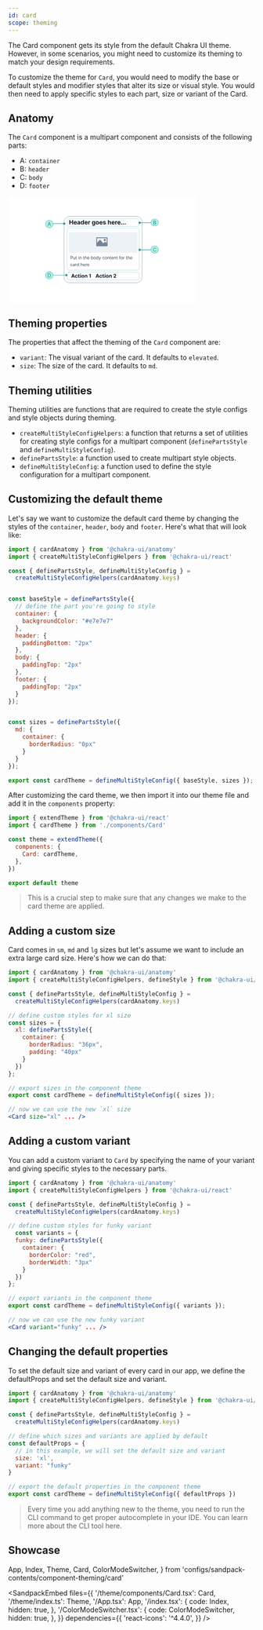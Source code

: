 ```yaml
---
id: card
scope: theming
---
```

The Card component gets its style from the default Chakra UI theme. 
However, in some scenarios, you might need to customize its theming to match your design requirements.

To customize the theme for `Card`, you would need to modify the base or default styles and modifier styles that alter its size or visual style. You would then need to apply specific styles to each part, size or variant of the Card. 

## Anatomy
The `Card` component is a multipart component and consists of the following parts:

- A: `container`
- B: `header`
- C: `body`
- D: `footer`

<AspectRatio >
<svg width="384" height="216" viewBox="0 0 384 216" fill="none" xmlns="http://www.w3.org/2000/svg">
<rect width="384" height="216" fill="white"/>
<path d="M262.549 40.5621H125.046C119 40.5621 114.098 45.4635 114.098 51.5098V164.49C114.098 170.536 119 175.438 125.046 175.438H262.549C268.595 175.438 273.497 170.536 273.497 164.49V51.5098C273.497 45.4635 268.595 40.5621 262.549 40.5621Z" fill="white" stroke="#A0AEC0" stroke-width="0.875817"/>
<path d="M124.944 56.7647V47.8473H126.83V51.5266H130.657V47.8473H132.538V56.7647H130.657V53.081H126.83V56.7647H124.944Z" fill="#171923"/>
<path d="M137.106 56.8953C136.418 56.8953 135.825 56.756 135.329 56.4773C134.836 56.1957 134.455 55.7981 134.188 55.2843C133.921 54.7676 133.788 54.1565 133.788 53.4512C133.788 52.7632 133.921 52.1594 134.188 51.6398C134.455 51.1202 134.831 50.7153 135.316 50.425C135.804 50.1347 136.376 49.9896 137.032 49.9896C137.473 49.9896 137.884 50.0607 138.264 50.2029C138.647 50.3422 138.981 50.5527 139.265 50.8343C139.553 51.1158 139.776 51.47 139.936 51.8967C140.096 52.3205 140.175 52.8169 140.175 53.3858V53.8953H134.528V52.7458H138.429C138.429 52.4787 138.371 52.2421 138.255 52.036C138.139 51.8299 137.978 51.6688 137.772 51.5527C137.569 51.4337 137.332 51.3742 137.062 51.3742C136.781 51.3742 136.531 51.4395 136.313 51.5701C136.098 51.6979 135.93 51.8706 135.808 52.0883C135.686 52.3031 135.624 52.5426 135.621 52.8067V53.8996C135.621 54.2306 135.682 54.5165 135.804 54.7574C135.929 54.9983 136.104 55.1841 136.331 55.3147C136.557 55.4454 136.826 55.5107 137.136 55.5107C137.342 55.5107 137.531 55.4817 137.702 55.4236C137.873 55.3655 138.02 55.2785 138.142 55.1624C138.264 55.0462 138.357 54.904 138.421 54.7356L140.136 54.8489C140.049 55.261 139.871 55.621 139.601 55.9287C139.334 56.2335 138.988 56.4715 138.564 56.6428C138.143 56.8111 137.657 56.8953 137.106 56.8953Z" fill="#171923"/>
<path d="M143.293 56.891C142.866 56.891 142.486 56.817 142.152 56.6689C141.818 56.518 141.554 56.2959 141.36 56.0027C141.168 55.7066 141.072 55.338 141.072 54.8967C141.072 54.5252 141.141 54.2131 141.277 53.9606C141.413 53.708 141.599 53.5049 141.834 53.351C142.069 53.1972 142.336 53.081 142.635 53.0027C142.937 52.9243 143.254 52.8691 143.585 52.8372C143.974 52.7966 144.287 52.7588 144.525 52.724C144.763 52.6863 144.936 52.6311 145.043 52.5585C145.151 52.486 145.204 52.3786 145.204 52.2363V52.2102C145.204 51.9344 145.117 51.7211 144.943 51.5701C144.772 51.4192 144.528 51.3437 144.212 51.3437C143.878 51.3437 143.612 51.4177 143.415 51.5658C143.217 51.7109 143.087 51.8938 143.023 52.1144L141.307 51.9751C141.395 51.5687 141.566 51.2174 141.821 50.9214C142.077 50.6224 142.406 50.393 142.81 50.2334C143.216 50.0708 143.686 49.9896 144.22 49.9896C144.592 49.9896 144.948 50.0331 145.287 50.1202C145.63 50.2073 145.933 50.3422 146.197 50.5251C146.464 50.708 146.675 50.9431 146.829 51.2305C146.982 51.515 147.059 51.8561 147.059 52.2537V56.7647H145.3V55.8373H145.248C145.141 56.0463 144.997 56.2306 144.817 56.3902C144.637 56.547 144.421 56.6704 144.168 56.7603C143.916 56.8474 143.624 56.891 143.293 56.891ZM143.824 55.6108C144.097 55.6108 144.338 55.5571 144.547 55.4497C144.756 55.3394 144.92 55.1914 145.039 55.0056C145.158 54.8198 145.218 54.6094 145.218 54.3742V53.6645C145.159 53.7022 145.08 53.7371 144.978 53.769C144.879 53.798 144.768 53.8256 144.643 53.8517C144.518 53.875 144.393 53.8967 144.268 53.9171C144.143 53.9345 144.03 53.9504 143.929 53.9649C143.711 53.9969 143.521 54.0477 143.358 54.1173C143.196 54.187 143.069 54.2814 142.979 54.4004C142.889 54.5165 142.844 54.6616 142.844 54.8358C142.844 55.0883 142.936 55.2814 143.119 55.4149C143.305 55.5455 143.54 55.6108 143.824 55.6108Z" fill="#171923"/>
<path d="M150.963 56.8736C150.455 56.8736 149.995 56.7429 149.583 56.4817C149.173 56.2175 148.848 55.83 148.607 55.3191C148.369 54.8053 148.25 54.1754 148.25 53.4294C148.25 52.663 148.374 52.0259 148.62 51.5179C148.867 51.007 149.195 50.6253 149.604 50.3727C150.017 50.1173 150.468 49.9896 150.959 49.9896C151.333 49.9896 151.645 50.0534 151.895 50.1811C152.147 50.306 152.35 50.4627 152.504 50.6514C152.661 50.8372 152.78 51.0201 152.861 51.2H152.918V47.8473H154.768V56.7647H152.94V55.6936H152.861C152.774 55.8793 152.651 56.0637 152.491 56.2465C152.334 56.4265 152.13 56.576 151.877 56.695C151.628 56.814 151.323 56.8736 150.963 56.8736ZM151.551 55.3975C151.85 55.3975 152.102 55.3162 152.308 55.1536C152.517 54.9882 152.677 54.7574 152.787 54.4613C152.901 54.1652 152.957 53.8184 152.957 53.4207C152.957 53.023 152.902 52.6776 152.792 52.3844C152.681 52.0912 152.522 51.8648 152.313 51.7051C152.104 51.5455 151.85 51.4656 151.551 51.4656C151.246 51.4656 150.989 51.5484 150.78 51.7138C150.571 51.8793 150.413 52.1086 150.305 52.4018C150.198 52.695 150.144 53.0346 150.144 53.4207C150.144 53.8096 150.198 54.1536 150.305 54.4526C150.416 54.7487 150.574 54.9809 150.78 55.1493C150.989 55.3148 151.246 55.3975 151.551 55.3975Z" fill="#171923"/>
<path d="M159.341 56.8953C158.653 56.8953 158.061 56.756 157.565 56.4773C157.071 56.1957 156.691 55.7981 156.424 55.2843C156.157 54.7676 156.024 54.1565 156.024 53.4512C156.024 52.7632 156.157 52.1594 156.424 51.6398C156.691 51.1202 157.067 50.7153 157.552 50.425C158.04 50.1347 158.611 49.9896 159.267 49.9896C159.709 49.9896 160.119 50.0607 160.5 50.2029C160.883 50.3422 161.217 50.5527 161.501 50.8343C161.789 51.1158 162.012 51.47 162.172 51.8967C162.331 52.3205 162.411 52.8169 162.411 53.3858V53.8953H156.764V52.7458H160.665C160.665 52.4787 160.607 52.2421 160.491 52.036C160.375 51.8299 160.214 51.6688 160.008 51.5527C159.804 51.4337 159.568 51.3742 159.298 51.3742C159.016 51.3742 158.767 51.4395 158.549 51.5701C158.334 51.6979 158.166 51.8706 158.044 52.0883C157.922 52.3031 157.86 52.5426 157.857 52.8067V53.8996C157.857 54.2306 157.918 54.5165 158.04 54.7574C158.164 54.9983 158.34 55.1841 158.566 55.3147C158.793 55.4454 159.061 55.5107 159.372 55.5107C159.578 55.5107 159.767 55.4817 159.938 55.4236C160.109 55.3655 160.256 55.2785 160.378 55.1624C160.5 55.0462 160.593 54.904 160.656 54.7356L162.372 54.8489C162.285 55.261 162.106 55.621 161.836 55.9287C161.569 56.2335 161.224 56.4715 160.8 56.6428C160.379 56.8111 159.893 56.8953 159.341 56.8953Z" fill="#171923"/>
<path d="M163.622 56.7647V50.0766H165.42V51.2436H165.49C165.612 50.8285 165.816 50.515 166.104 50.3031C166.391 50.0883 166.722 49.9808 167.096 49.9808C167.189 49.9808 167.289 49.9867 167.397 49.9983C167.504 50.0099 167.598 50.0258 167.68 50.0462V51.6921C167.593 51.6659 167.472 51.6427 167.318 51.6224C167.165 51.6021 167.024 51.5919 166.896 51.5919C166.623 51.5919 166.379 51.6514 166.164 51.7704C165.953 51.8865 165.784 52.0491 165.659 52.2581C165.537 52.4671 165.477 52.708 165.477 52.9809V56.7647H163.622Z" fill="#171923"/>
<path d="M174.49 59.4121C173.889 59.4121 173.374 59.3293 172.944 59.1639C172.517 59.0013 172.178 58.7792 171.925 58.4977C171.673 58.2161 171.509 57.8997 171.433 57.5485L173.149 57.3177C173.201 57.4512 173.284 57.576 173.397 57.6921C173.51 57.8083 173.66 57.9011 173.845 57.9708C174.034 58.0434 174.263 58.0797 174.533 58.0797C174.937 58.0797 175.269 57.981 175.53 57.7836C175.795 57.5891 175.927 57.2625 175.927 56.8039V55.5804H175.848C175.767 55.7661 175.645 55.9418 175.482 56.1072C175.32 56.2727 175.111 56.4077 174.855 56.5122C174.6 56.6167 174.295 56.6689 173.941 56.6689C173.439 56.6689 172.982 56.5528 172.57 56.3206C172.16 56.0854 171.834 55.7269 171.59 55.2451C171.349 54.7603 171.228 54.1478 171.228 53.4076C171.228 52.65 171.352 52.0172 171.599 51.5092C171.845 51.0012 172.173 50.6209 172.583 50.3684C172.995 50.1158 173.446 49.9896 173.937 49.9896C174.311 49.9896 174.625 50.0534 174.877 50.1811C175.13 50.306 175.333 50.4627 175.487 50.6514C175.644 50.8372 175.764 51.0201 175.848 51.2H175.918V50.0766H177.76V56.83C177.76 57.399 177.62 57.875 177.342 58.2582C177.063 58.6414 176.677 58.9287 176.184 59.1203C175.693 59.3148 175.128 59.4121 174.49 59.4121ZM174.529 55.2756C174.828 55.2756 175.08 55.2015 175.287 55.0535C175.496 54.9026 175.655 54.6877 175.766 54.4091C175.879 54.1275 175.935 53.7908 175.935 53.3989C175.935 53.007 175.88 52.6674 175.77 52.38C175.66 52.0897 175.5 51.8648 175.291 51.7051C175.082 51.5455 174.828 51.4656 174.529 51.4656C174.224 51.4656 173.967 51.5484 173.758 51.7138C173.549 51.8764 173.391 52.1028 173.284 52.3931C173.176 52.6834 173.123 53.0186 173.123 53.3989C173.123 53.785 173.176 54.1188 173.284 54.4004C173.394 54.679 173.552 54.8953 173.758 55.0491C173.967 55.2001 174.224 55.2756 174.529 55.2756Z" fill="#171923"/>
<path d="M182.258 56.8953C181.581 56.8953 180.996 56.7516 180.503 56.4643C180.012 56.174 179.633 55.7705 179.366 55.2538C179.099 54.7342 178.966 54.1319 178.966 53.4468C178.966 52.7559 179.099 52.1521 179.366 51.6354C179.633 51.1158 180.012 50.7124 180.503 50.425C180.996 50.1347 181.581 49.9896 182.258 49.9896C182.934 49.9896 183.517 50.1347 184.008 50.425C184.501 50.7124 184.882 51.1158 185.149 51.6354C185.416 52.1521 185.549 52.7559 185.549 53.4468C185.549 54.1319 185.416 54.7342 185.149 55.2538C184.882 55.7705 184.501 56.174 184.008 56.4643C183.517 56.7516 182.934 56.8953 182.258 56.8953ZM182.266 55.4584C182.574 55.4584 182.831 55.3714 183.037 55.1972C183.243 55.0201 183.398 54.7792 183.503 54.4744C183.61 54.1696 183.664 53.8227 183.664 53.4337C183.664 53.0448 183.61 52.6979 183.503 52.3931C183.398 52.0883 183.243 51.8474 183.037 51.6703C182.831 51.4932 182.574 51.4047 182.266 51.4047C181.956 51.4047 181.694 51.4932 181.483 51.6703C181.274 51.8474 181.115 52.0883 181.008 52.3931C180.903 52.6979 180.851 53.0448 180.851 53.4337C180.851 53.8227 180.903 54.1696 181.008 54.4744C181.115 54.7792 181.274 55.0201 181.483 55.1972C181.694 55.3714 181.956 55.4584 182.266 55.4584Z" fill="#171923"/>
<path d="M189.803 56.8953C189.116 56.8953 188.523 56.756 188.027 56.4773C187.533 56.1957 187.153 55.7981 186.886 55.2843C186.619 54.7676 186.486 54.1565 186.486 53.4512C186.486 52.7632 186.619 52.1594 186.886 51.6398C187.153 51.1202 187.529 50.7153 188.014 50.425C188.502 50.1347 189.073 49.9896 189.729 49.9896C190.171 49.9896 190.581 50.0607 190.962 50.2029C191.345 50.3422 191.679 50.5527 191.963 50.8343C192.251 51.1158 192.474 51.47 192.634 51.8967C192.793 52.3205 192.873 52.8169 192.873 53.3858V53.8953H187.226V52.7458H191.127C191.127 52.4787 191.069 52.2421 190.953 52.036C190.837 51.8299 190.676 51.6688 190.47 51.5527C190.266 51.4337 190.03 51.3742 189.76 51.3742C189.478 51.3742 189.229 51.4395 189.011 51.5701C188.796 51.6979 188.628 51.8706 188.506 52.0883C188.384 52.3031 188.322 52.5426 188.319 52.8067V53.8996C188.319 54.2306 188.38 54.5165 188.502 54.7574C188.626 54.9983 188.802 55.1841 189.028 55.3147C189.255 55.4454 189.523 55.5107 189.834 55.5107C190.04 55.5107 190.229 55.4817 190.4 55.4236C190.571 55.3655 190.718 55.2785 190.84 55.1624C190.962 55.0462 191.055 54.904 191.118 54.7356L192.834 54.8489C192.747 55.261 192.568 55.621 192.298 55.9287C192.031 56.2335 191.686 56.4715 191.262 56.6428C190.841 56.8111 190.355 56.8953 189.803 56.8953Z" fill="#171923"/>
<path d="M199.648 51.9838L197.95 52.0883C197.921 51.9431 197.859 51.8125 197.763 51.6964C197.667 51.5774 197.541 51.4831 197.384 51.4134C197.23 51.3408 197.046 51.3045 196.831 51.3045C196.544 51.3045 196.301 51.3655 196.104 51.4874C195.907 51.6064 195.808 51.7661 195.808 51.9664C195.808 52.126 195.872 52.261 196 52.3713C196.127 52.4816 196.346 52.5701 196.657 52.6369L197.867 52.8807C198.518 53.0143 199.002 53.2291 199.322 53.5252C199.641 53.8213 199.801 54.2102 199.801 54.6921C199.801 55.1304 199.672 55.515 199.413 55.846C199.158 56.1769 198.807 56.4352 198.359 56.621C197.915 56.8039 197.403 56.8953 196.822 56.8953C195.937 56.8953 195.232 56.711 194.706 56.3423C194.184 55.9708 193.878 55.4657 193.788 54.8271L195.612 54.7313C195.667 55.0012 195.801 55.2073 196.013 55.3496C196.224 55.4889 196.496 55.5586 196.827 55.5586C197.152 55.5586 197.413 55.4962 197.611 55.3714C197.811 55.2436 197.912 55.0796 197.915 54.8793C197.912 54.711 197.841 54.5731 197.702 54.4657C197.563 54.3554 197.348 54.2712 197.058 54.2131L195.899 53.9824C195.246 53.8517 194.76 53.6253 194.441 53.3031C194.124 52.9809 193.966 52.5701 193.966 52.0709C193.966 51.6413 194.082 51.2711 194.314 50.9605C194.55 50.6499 194.879 50.4105 195.303 50.2421C195.73 50.0737 196.229 49.9896 196.801 49.9896C197.645 49.9896 198.31 50.1681 198.795 50.5251C199.283 50.8822 199.567 51.3684 199.648 51.9838Z" fill="#171923"/>
<path d="M205.661 52.8982V56.7647H203.807V47.8473H205.609V51.2566H205.688C205.839 50.8619 206.082 50.5527 206.419 50.3292C206.756 50.1028 207.178 49.9896 207.686 49.9896C208.151 49.9896 208.556 50.0912 208.901 50.2944C209.249 50.4946 209.519 50.7835 209.711 51.1608C209.905 51.5353 210.001 51.9838 209.998 52.5063V56.7647H208.143V52.8372C208.146 52.425 208.042 52.1042 207.83 51.8749C207.621 51.6456 207.328 51.5309 206.95 51.5309C206.698 51.5309 206.474 51.5846 206.28 51.6921C206.088 51.7995 205.937 51.9562 205.827 52.1623C205.72 52.3655 205.664 52.6108 205.661 52.8982Z" fill="#171923"/>
<path d="M214.506 56.8953C213.818 56.8953 213.226 56.756 212.729 56.4773C212.236 56.1957 211.856 55.7981 211.589 55.2843C211.322 54.7676 211.188 54.1565 211.188 53.4512C211.188 52.7632 211.322 52.1594 211.589 51.6398C211.856 51.1202 212.232 50.7153 212.716 50.425C213.204 50.1347 213.776 49.9896 214.432 49.9896C214.873 49.9896 215.284 50.0607 215.664 50.2029C216.047 50.3422 216.381 50.5527 216.666 50.8343C216.953 51.1158 217.177 51.47 217.336 51.8967C217.496 52.3205 217.576 52.8169 217.576 53.3858V53.8953H211.928V52.7458H215.83C215.83 52.4787 215.772 52.2421 215.655 52.036C215.539 51.8299 215.378 51.6688 215.172 51.5527C214.969 51.4337 214.732 51.3742 214.462 51.3742C214.181 51.3742 213.931 51.4395 213.713 51.5701C213.499 51.6979 213.33 51.8706 213.208 52.0883C213.086 52.3031 213.024 52.5426 213.021 52.8067V53.8996C213.021 54.2306 213.082 54.5165 213.204 54.7574C213.329 54.9983 213.504 55.1841 213.731 55.3147C213.957 55.4454 214.226 55.5107 214.536 55.5107C214.743 55.5107 214.931 55.4817 215.102 55.4236C215.274 55.3655 215.42 55.2785 215.542 55.1624C215.664 55.0462 215.757 54.904 215.821 54.7356L217.536 54.8489C217.449 55.261 217.271 55.621 217.001 55.9287C216.734 56.2335 216.388 56.4715 215.965 56.6428C215.544 56.8111 215.057 56.8953 214.506 56.8953Z" fill="#171923"/>
<path d="M218.786 56.7647V50.0766H220.584V51.2436H220.654C220.776 50.8285 220.981 50.515 221.268 50.3031C221.555 50.0883 221.886 49.9808 222.261 49.9808C222.354 49.9808 222.454 49.9867 222.561 49.9983C222.669 50.0099 222.763 50.0258 222.844 50.0462V51.6921C222.757 51.6659 222.637 51.6427 222.483 51.6224C222.329 51.6021 222.188 51.5919 222.06 51.5919C221.788 51.5919 221.544 51.6514 221.329 51.7704C221.117 51.8865 220.949 52.0491 220.824 52.2581C220.702 52.4671 220.641 52.708 220.641 52.9809V56.7647H218.786Z" fill="#171923"/>
<path d="M226.54 56.8953C225.852 56.8953 225.26 56.756 224.763 56.4773C224.27 56.1957 223.89 55.7981 223.623 55.2843C223.356 54.7676 223.222 54.1565 223.222 53.4512C223.222 52.7632 223.356 52.1594 223.623 51.6398C223.89 51.1202 224.266 50.7153 224.75 50.425C225.238 50.1347 225.81 49.9896 226.466 49.9896C226.907 49.9896 227.318 50.0607 227.698 50.2029C228.081 50.3422 228.415 50.5527 228.7 50.8343C228.987 51.1158 229.21 51.47 229.37 51.8967C229.53 52.3205 229.61 52.8169 229.61 53.3858V53.8953H223.962V52.7458H227.864C227.864 52.4787 227.806 52.2421 227.689 52.036C227.573 51.8299 227.412 51.6688 227.206 51.5527C227.003 51.4337 226.766 51.3742 226.496 51.3742C226.215 51.3742 225.965 51.4395 225.747 51.5701C225.533 51.6979 225.364 51.8706 225.242 52.0883C225.12 52.3031 225.058 52.5426 225.055 52.8067V53.8996C225.055 54.2306 225.116 54.5165 225.238 54.7574C225.363 54.9983 225.538 55.1841 225.765 55.3147C225.991 55.4454 226.26 55.5107 226.57 55.5107C226.776 55.5107 226.965 55.4817 227.136 55.4236C227.308 55.3655 227.454 55.2785 227.576 55.1624C227.698 55.0462 227.791 54.904 227.855 54.7356L229.57 54.8489C229.483 55.261 229.305 55.621 229.035 55.9287C228.768 56.2335 228.422 56.4715 227.999 56.6428C227.578 56.8111 227.091 56.8953 226.54 56.8953Z" fill="#171923"/>
<path d="M231.904 56.8779C231.617 56.8779 231.37 56.7763 231.164 56.5731C230.961 56.367 230.859 56.1203 230.859 55.8329C230.859 55.5484 230.961 55.3046 231.164 55.1014C231.37 54.8982 231.617 54.7966 231.904 54.7966C232.183 54.7966 232.427 54.8982 232.636 55.1014C232.845 55.3046 232.949 55.5484 232.949 55.8329C232.949 56.0245 232.9 56.2001 232.801 56.3598C232.705 56.5165 232.579 56.6428 232.422 56.7386C232.266 56.8315 232.093 56.8779 231.904 56.8779Z" fill="#171923"/>
<path d="M235.556 56.8779C235.269 56.8779 235.022 56.7763 234.816 56.5731C234.613 56.367 234.511 56.1203 234.511 55.8329C234.511 55.5484 234.613 55.3046 234.816 55.1014C235.022 54.8982 235.269 54.7966 235.556 54.7966C235.835 54.7966 236.079 54.8982 236.288 55.1014C236.497 55.3046 236.601 55.5484 236.601 55.8329C236.601 56.0245 236.552 56.2001 236.453 56.3598C236.358 56.5165 236.231 56.6428 236.075 56.7386C235.918 56.8315 235.745 56.8779 235.556 56.8779Z" fill="#171923"/>
<path d="M239.208 56.8779C238.921 56.8779 238.674 56.7763 238.468 56.5731C238.265 56.367 238.163 56.1203 238.163 55.8329C238.163 55.5484 238.265 55.3046 238.468 55.1014C238.674 54.8982 238.921 54.7966 239.208 54.7966C239.487 54.7966 239.731 54.8982 239.94 55.1014C240.149 55.3046 240.253 55.5484 240.253 55.8329C240.253 56.0245 240.204 56.2001 240.105 56.3598C240.01 56.5165 239.883 56.6428 239.727 56.7386C239.57 56.8315 239.397 56.8779 239.208 56.8779Z" fill="#171923"/>
<path d="M124.17 72.5294H264.301V114.569H124.17V72.5294Z" fill="#EDF2F7"/>
<path d="M127.569 127.706V121.336H129.721C130.22 121.336 130.629 121.426 130.946 121.607C131.265 121.785 131.502 122.027 131.655 122.332C131.809 122.636 131.885 122.976 131.885 123.352C131.885 123.727 131.809 124.068 131.655 124.375C131.504 124.682 131.27 124.926 130.952 125.109C130.635 125.289 130.229 125.379 129.733 125.379H128.191V124.695H129.708C130.05 124.695 130.325 124.636 130.533 124.518C130.74 124.4 130.89 124.24 130.984 124.039C131.079 123.836 131.127 123.607 131.127 123.352C131.127 123.097 131.079 122.869 130.984 122.667C130.89 122.466 130.739 122.309 130.529 122.195C130.32 122.079 130.042 122.021 129.696 122.021H128.34V127.706H127.569Z" fill="#2D3748"/>
<path d="M136.039 125.753V122.929H136.773V127.706H136.039V126.897H135.989C135.877 127.14 135.703 127.346 135.467 127.516C135.23 127.684 134.932 127.768 134.571 127.768C134.272 127.768 134.007 127.703 133.775 127.572C133.543 127.439 133.36 127.24 133.227 126.975C133.095 126.708 133.028 126.371 133.028 125.964V122.929H133.762V125.914C133.762 126.263 133.86 126.541 134.055 126.748C134.252 126.955 134.503 127.059 134.807 127.059C134.99 127.059 135.175 127.012 135.364 126.919C135.555 126.826 135.715 126.683 135.843 126.49C135.974 126.297 136.039 126.051 136.039 125.753Z" fill="#2D3748"/>
<path d="M140.195 122.929V123.551H137.719V122.929H140.195ZM138.441 121.784H139.175V126.337C139.175 126.545 139.205 126.7 139.265 126.804C139.327 126.906 139.406 126.974 139.501 127.009C139.599 127.042 139.702 127.059 139.809 127.059C139.89 127.059 139.957 127.055 140.008 127.047C140.06 127.036 140.102 127.028 140.133 127.022L140.282 127.681C140.232 127.7 140.163 127.718 140.074 127.737C139.985 127.758 139.872 127.768 139.735 127.768C139.527 127.768 139.324 127.723 139.125 127.634C138.928 127.545 138.764 127.409 138.634 127.227C138.505 127.044 138.441 126.814 138.441 126.536V121.784Z" fill="#2D3748"/>
<path d="M143.762 127.706V122.929H144.496V127.706H143.762ZM144.136 122.132C143.992 122.132 143.869 122.084 143.765 121.986C143.664 121.889 143.613 121.772 143.613 121.635C143.613 121.498 143.664 121.381 143.765 121.283C143.869 121.186 143.992 121.137 144.136 121.137C144.279 121.137 144.401 121.186 144.503 121.283C144.606 121.381 144.658 121.498 144.658 121.635C144.658 121.772 144.606 121.889 144.503 121.986C144.401 122.084 144.279 122.132 144.136 122.132Z" fill="#2D3748"/>
<path d="M146.575 124.832V127.706H145.841V122.929H146.55V123.675H146.612C146.724 123.433 146.894 123.238 147.122 123.09C147.35 122.941 147.645 122.866 148.005 122.866C148.329 122.866 148.612 122.933 148.854 123.066C149.097 123.196 149.286 123.395 149.42 123.663C149.555 123.928 149.623 124.264 149.623 124.67V127.706H148.889V124.72C148.889 124.345 148.791 124.052 148.596 123.843C148.401 123.632 148.134 123.526 147.794 123.526C147.56 123.526 147.35 123.577 147.166 123.678C146.983 123.78 146.839 123.928 146.733 124.123C146.628 124.318 146.575 124.554 146.575 124.832Z" fill="#2D3748"/>
<path d="M155.505 122.929V123.551H153.029V122.929H155.505ZM153.751 121.784H154.485V126.337C154.485 126.545 154.515 126.7 154.575 126.804C154.637 126.906 154.716 126.974 154.811 127.009C154.909 127.042 155.011 127.059 155.119 127.059C155.2 127.059 155.266 127.055 155.318 127.047C155.37 127.036 155.411 127.028 155.442 127.022L155.592 127.681C155.542 127.7 155.473 127.718 155.383 127.737C155.294 127.758 155.181 127.768 155.044 127.768C154.837 127.768 154.634 127.723 154.435 127.634C154.238 127.545 154.074 127.409 153.943 127.227C153.815 127.044 153.751 126.814 153.751 126.536V121.784Z" fill="#2D3748"/>
<path d="M157.445 124.832V127.706H156.711V121.336H157.445V123.675H157.508C157.62 123.428 157.788 123.232 158.011 123.087C158.237 122.94 158.538 122.866 158.913 122.866C159.239 122.866 159.524 122.932 159.769 123.062C160.013 123.191 160.203 123.389 160.338 123.656C160.475 123.922 160.543 124.26 160.543 124.67V127.706H159.809V124.72C159.809 124.341 159.711 124.047 159.514 123.84C159.319 123.631 159.048 123.526 158.702 123.526C158.461 123.526 158.246 123.577 158.055 123.678C157.866 123.78 157.717 123.928 157.607 124.123C157.499 124.318 157.445 124.554 157.445 124.832Z" fill="#2D3748"/>
<path d="M163.889 127.805C163.429 127.805 163.031 127.704 162.698 127.501C162.366 127.295 162.11 127.009 161.929 126.642C161.751 126.273 161.662 125.844 161.662 125.355C161.662 124.865 161.751 124.434 161.929 124.061C162.11 123.685 162.361 123.393 162.682 123.184C163.006 122.972 163.383 122.866 163.814 122.866C164.063 122.866 164.309 122.908 164.551 122.991C164.794 123.074 165.015 123.209 165.214 123.395C165.413 123.58 165.571 123.824 165.69 124.129C165.808 124.434 165.867 124.809 165.867 125.255V125.566H162.184V124.932H165.12C165.12 124.662 165.067 124.422 164.959 124.21C164.853 123.999 164.702 123.832 164.505 123.709C164.31 123.587 164.08 123.526 163.814 123.526C163.522 123.526 163.269 123.598 163.055 123.744C162.844 123.887 162.681 124.073 162.567 124.303C162.453 124.534 162.396 124.78 162.396 125.044V125.467C162.396 125.827 162.458 126.133 162.583 126.384C162.709 126.633 162.884 126.823 163.108 126.953C163.332 127.082 163.592 127.146 163.889 127.146C164.082 127.146 164.256 127.119 164.411 127.065C164.569 127.009 164.705 126.926 164.819 126.816C164.933 126.704 165.021 126.565 165.083 126.4L165.792 126.599C165.718 126.839 165.592 127.051 165.416 127.233C165.24 127.414 165.022 127.555 164.763 127.656C164.504 127.756 164.212 127.805 163.889 127.805Z" fill="#2D3748"/>
<path d="M169.546 127.706V121.336H170.28V123.688H170.342C170.396 123.605 170.471 123.499 170.566 123.37C170.664 123.24 170.803 123.124 170.983 123.022C171.166 122.918 171.412 122.866 171.723 122.866C172.126 122.866 172.48 122.967 172.787 123.168C173.094 123.369 173.333 123.654 173.505 124.023C173.678 124.393 173.764 124.828 173.764 125.33C173.764 125.836 173.678 126.274 173.505 126.645C173.333 127.014 173.095 127.301 172.79 127.504C172.485 127.705 172.134 127.805 171.736 127.805C171.429 127.805 171.183 127.755 170.999 127.653C170.814 127.549 170.672 127.432 170.573 127.302C170.473 127.169 170.396 127.059 170.342 126.972H170.255V127.706H169.546ZM170.268 125.317C170.268 125.678 170.321 125.996 170.426 126.272C170.532 126.546 170.687 126.76 170.89 126.916C171.093 127.069 171.342 127.146 171.636 127.146C171.943 127.146 172.199 127.065 172.404 126.903C172.612 126.74 172.767 126.52 172.871 126.244C172.977 125.966 173.03 125.657 173.03 125.317C173.03 124.981 172.978 124.679 172.874 124.409C172.772 124.137 172.618 123.923 172.411 123.765C172.205 123.606 171.947 123.526 171.636 123.526C171.338 123.526 171.087 123.602 170.884 123.753C170.68 123.902 170.527 124.112 170.423 124.381C170.32 124.649 170.268 124.961 170.268 125.317Z" fill="#2D3748"/>
<path d="M176.827 127.805C176.396 127.805 176.017 127.703 175.692 127.497C175.368 127.292 175.115 127.005 174.933 126.636C174.753 126.267 174.662 125.836 174.662 125.342C174.662 124.845 174.753 124.41 174.933 124.039C175.115 123.668 175.368 123.38 175.692 123.174C176.017 122.969 176.396 122.866 176.827 122.866C177.258 122.866 177.636 122.969 177.959 123.174C178.285 123.38 178.538 123.668 178.718 124.039C178.9 124.41 178.992 124.845 178.992 125.342C178.992 125.836 178.9 126.267 178.718 126.636C178.538 127.005 178.285 127.292 177.959 127.497C177.636 127.703 177.258 127.805 176.827 127.805ZM176.827 127.146C177.155 127.146 177.424 127.062 177.636 126.894C177.847 126.726 178.004 126.505 178.105 126.232C178.207 125.958 178.258 125.661 178.258 125.342C178.258 125.023 178.207 124.725 178.105 124.45C178.004 124.174 177.847 123.951 177.636 123.781C177.424 123.611 177.155 123.526 176.827 123.526C176.499 123.526 176.23 123.611 176.018 123.781C175.807 123.951 175.65 124.174 175.549 124.45C175.447 124.725 175.396 125.023 175.396 125.342C175.396 125.661 175.447 125.958 175.549 126.232C175.65 126.505 175.807 126.726 176.018 126.894C176.23 127.062 176.499 127.146 176.827 127.146Z" fill="#2D3748"/>
<path d="M181.916 127.805C181.518 127.805 181.166 127.705 180.862 127.504C180.557 127.301 180.318 127.014 180.146 126.645C179.974 126.274 179.888 125.836 179.888 125.33C179.888 124.828 179.974 124.393 180.146 124.023C180.318 123.654 180.558 123.369 180.865 123.168C181.172 122.967 181.526 122.866 181.928 122.866C182.239 122.866 182.485 122.918 182.666 123.022C182.848 123.124 182.987 123.24 183.082 123.37C183.18 123.499 183.255 123.605 183.309 123.688H183.372V121.336H184.106V127.706H183.396V126.972H183.309C183.255 127.059 183.179 127.169 183.079 127.302C182.98 127.432 182.838 127.549 182.653 127.653C182.469 127.755 182.223 127.805 181.916 127.805ZM182.016 127.146C182.31 127.146 182.559 127.069 182.762 126.916C182.965 126.76 183.12 126.546 183.225 126.272C183.331 125.996 183.384 125.678 183.384 125.317C183.384 124.961 183.332 124.649 183.229 124.381C183.125 124.112 182.971 123.902 182.768 123.753C182.565 123.602 182.314 123.526 182.016 123.526C181.705 123.526 181.445 123.606 181.238 123.765C181.033 123.923 180.878 124.137 180.775 124.409C180.673 124.679 180.622 124.981 180.622 125.317C180.622 125.657 180.674 125.966 180.778 126.244C180.883 126.52 181.039 126.74 181.244 126.903C181.452 127.065 181.709 127.146 182.016 127.146Z" fill="#2D3748"/>
<path d="M186.025 129.497C185.9 129.497 185.789 129.487 185.692 129.466C185.594 129.448 185.527 129.429 185.49 129.41L185.676 128.763C185.855 128.809 186.012 128.826 186.149 128.813C186.286 128.801 186.407 128.739 186.513 128.63C186.621 128.522 186.719 128.347 186.808 128.104L186.945 127.731L185.179 122.929H185.975L187.293 126.736H187.343L188.662 122.929H189.458L187.43 128.403C187.339 128.649 187.226 128.854 187.091 129.015C186.957 129.179 186.8 129.3 186.622 129.379C186.445 129.458 186.246 129.497 186.025 129.497Z" fill="#2D3748"/>
<path d="M194.831 127.805C194.383 127.805 193.997 127.7 193.674 127.488C193.35 127.277 193.102 126.985 192.928 126.614C192.753 126.243 192.666 125.819 192.666 125.342C192.666 124.857 192.755 124.429 192.934 124.058C193.114 123.684 193.365 123.393 193.686 123.184C194.01 122.972 194.387 122.866 194.818 122.866C195.154 122.866 195.457 122.929 195.727 123.053C195.996 123.178 196.217 123.352 196.389 123.576C196.561 123.8 196.668 124.061 196.709 124.359H195.975C195.919 124.142 195.795 123.949 195.602 123.781C195.411 123.611 195.154 123.526 194.831 123.526C194.545 123.526 194.294 123.6 194.078 123.75C193.865 123.897 193.698 124.105 193.578 124.375C193.459 124.642 193.4 124.957 193.4 125.317C193.4 125.686 193.458 126.008 193.574 126.281C193.693 126.555 193.858 126.768 194.072 126.919C194.288 127.07 194.541 127.146 194.831 127.146C195.022 127.146 195.195 127.113 195.35 127.047C195.506 126.98 195.637 126.885 195.745 126.76C195.853 126.636 195.93 126.487 195.975 126.313H196.709C196.668 126.595 196.565 126.849 196.402 127.075C196.24 127.298 196.025 127.477 195.758 127.609C195.492 127.74 195.183 127.805 194.831 127.805Z" fill="#2D3748"/>
<path d="M199.723 127.805C199.292 127.805 198.913 127.703 198.588 127.497C198.265 127.292 198.012 127.005 197.829 126.636C197.649 126.267 197.559 125.836 197.559 125.342C197.559 124.845 197.649 124.41 197.829 124.039C198.012 123.668 198.265 123.38 198.588 123.174C198.913 122.969 199.292 122.866 199.723 122.866C200.154 122.866 200.532 122.969 200.855 123.174C201.181 123.38 201.434 123.668 201.614 124.039C201.797 124.41 201.888 124.845 201.888 125.342C201.888 125.836 201.797 126.267 201.614 126.636C201.434 127.005 201.181 127.292 200.855 127.497C200.532 127.703 200.154 127.805 199.723 127.805ZM199.723 127.146C200.051 127.146 200.32 127.062 200.532 126.894C200.743 126.726 200.9 126.505 201.001 126.232C201.103 125.958 201.154 125.661 201.154 125.342C201.154 125.023 201.103 124.725 201.001 124.45C200.9 124.174 200.743 123.951 200.532 123.781C200.32 123.611 200.051 123.526 199.723 123.526C199.396 123.526 199.126 123.611 198.915 123.781C198.703 123.951 198.547 124.174 198.445 124.45C198.343 124.725 198.293 125.023 198.293 125.342C198.293 125.661 198.343 125.958 198.445 126.232C198.547 126.505 198.703 126.726 198.915 126.894C199.126 127.062 199.396 127.146 199.723 127.146Z" fill="#2D3748"/>
<path d="M203.742 124.832V127.706H203.008V122.929H203.717V123.675H203.78C203.892 123.433 204.062 123.238 204.29 123.09C204.518 122.941 204.812 122.866 205.173 122.866C205.496 122.866 205.779 122.933 206.022 123.066C206.265 123.196 206.453 123.395 206.588 123.663C206.723 123.928 206.79 124.264 206.79 124.67V127.706H206.056V124.72C206.056 124.345 205.959 124.052 205.764 123.843C205.569 123.632 205.301 123.526 204.961 123.526C204.727 123.526 204.518 123.577 204.333 123.678C204.151 123.78 204.007 123.928 203.901 124.123C203.795 124.318 203.742 124.554 203.742 124.832Z" fill="#2D3748"/>
<path d="M210.209 122.929V123.551H207.733V122.929H210.209ZM208.455 121.784H209.189V126.337C209.189 126.545 209.219 126.7 209.279 126.804C209.341 126.906 209.42 126.974 209.515 127.009C209.613 127.042 209.716 127.059 209.823 127.059C209.904 127.059 209.971 127.055 210.022 127.047C210.074 127.036 210.116 127.028 210.147 127.022L210.296 127.681C210.246 127.7 210.177 127.718 210.088 127.737C209.999 127.758 209.886 127.768 209.749 127.768C209.541 127.768 209.338 127.723 209.139 127.634C208.942 127.545 208.778 127.409 208.648 127.227C208.519 127.044 208.455 126.814 208.455 126.536V121.784Z" fill="#2D3748"/>
<path d="M213.265 127.805C212.804 127.805 212.407 127.704 212.074 127.501C211.742 127.295 211.486 127.009 211.305 126.642C211.127 126.273 211.038 125.844 211.038 125.355C211.038 124.865 211.127 124.434 211.305 124.061C211.486 123.685 211.737 123.393 212.058 123.184C212.381 122.972 212.759 122.866 213.19 122.866C213.439 122.866 213.685 122.908 213.927 122.991C214.17 123.074 214.391 123.209 214.59 123.395C214.789 123.58 214.947 123.824 215.066 124.129C215.184 124.434 215.243 124.809 215.243 125.255V125.566H211.56V124.932H214.496C214.496 124.662 214.442 124.422 214.335 124.21C214.229 123.999 214.078 123.832 213.881 123.709C213.686 123.587 213.456 123.526 213.19 123.526C212.898 123.526 212.645 123.598 212.431 123.744C212.22 123.887 212.057 124.073 211.943 124.303C211.829 124.534 211.772 124.78 211.772 125.044V125.467C211.772 125.827 211.834 126.133 211.958 126.384C212.085 126.633 212.26 126.823 212.484 126.953C212.708 127.082 212.968 127.146 213.265 127.146C213.458 127.146 213.632 127.119 213.787 127.065C213.945 127.009 214.081 126.926 214.195 126.816C214.309 126.704 214.397 126.565 214.459 126.4L215.168 126.599C215.094 126.839 214.968 127.051 214.792 127.233C214.616 127.414 214.398 127.555 214.139 127.656C213.88 127.756 213.588 127.805 213.265 127.805Z" fill="#2D3748"/>
<path d="M217.093 124.832V127.706H216.359V122.929H217.068V123.675H217.131C217.243 123.433 217.413 123.238 217.641 123.09C217.869 122.941 218.163 122.866 218.524 122.866C218.847 122.866 219.13 122.933 219.373 123.066C219.616 123.196 219.804 123.395 219.939 123.663C220.074 123.928 220.141 124.264 220.141 124.67V127.706H219.407V124.72C219.407 124.345 219.31 124.052 219.115 123.843C218.92 123.632 218.653 123.526 218.313 123.526C218.078 123.526 217.869 123.577 217.684 123.678C217.502 123.78 217.358 123.928 217.252 124.123C217.146 124.318 217.093 124.554 217.093 124.832Z" fill="#2D3748"/>
<path d="M223.56 122.929V123.551H221.084V122.929H223.56ZM221.806 121.784H222.54V126.337C222.54 126.545 222.57 126.7 222.63 126.804C222.692 126.906 222.771 126.974 222.867 127.009C222.964 127.042 223.067 127.059 223.174 127.059C223.255 127.059 223.322 127.055 223.373 127.047C223.425 127.036 223.467 127.028 223.498 127.022L223.647 127.681C223.597 127.7 223.528 127.718 223.439 127.737C223.35 127.758 223.237 127.768 223.1 127.768C222.892 127.768 222.689 127.723 222.49 127.634C222.293 127.545 222.129 127.409 221.999 127.227C221.87 127.044 221.806 126.814 221.806 126.536V121.784Z" fill="#2D3748"/>
<path d="M229.255 122.929V123.551H226.68V122.929H229.255ZM227.451 127.706V122.269C227.451 121.996 227.515 121.768 227.644 121.585C227.772 121.403 227.939 121.266 228.144 121.175C228.35 121.083 228.566 121.038 228.794 121.038C228.975 121.038 229.122 121.052 229.236 121.081C229.35 121.11 229.435 121.137 229.491 121.162L229.28 121.797C229.242 121.784 229.191 121.769 229.124 121.75C229.06 121.731 228.975 121.722 228.869 121.722C228.627 121.722 228.451 121.783 228.344 121.905C228.238 122.028 228.185 122.207 228.185 122.444V127.706H227.451Z" fill="#2D3748"/>
<path d="M232.027 127.805C231.596 127.805 231.218 127.703 230.892 127.497C230.569 127.292 230.316 127.005 230.133 126.636C229.953 126.267 229.863 125.836 229.863 125.342C229.863 124.845 229.953 124.41 230.133 124.039C230.316 123.668 230.569 123.38 230.892 123.174C231.218 122.969 231.596 122.866 232.027 122.866C232.459 122.866 232.836 122.969 233.16 123.174C233.485 123.38 233.738 123.668 233.918 124.039C234.101 124.41 234.192 124.845 234.192 125.342C234.192 125.836 234.101 126.267 233.918 126.636C233.738 127.005 233.485 127.292 233.16 127.497C232.836 127.703 232.459 127.805 232.027 127.805ZM232.027 127.146C232.355 127.146 232.625 127.062 232.836 126.894C233.048 126.726 233.204 126.505 233.306 126.232C233.407 125.958 233.458 125.661 233.458 125.342C233.458 125.023 233.407 124.725 233.306 124.45C233.204 124.174 233.048 123.951 232.836 123.781C232.625 123.611 232.355 123.526 232.027 123.526C231.7 123.526 231.43 123.611 231.219 123.781C231.007 123.951 230.851 124.174 230.749 124.45C230.648 124.725 230.597 125.023 230.597 125.342C230.597 125.661 230.648 125.958 230.749 126.232C230.851 126.505 231.007 126.726 231.219 126.894C231.43 127.062 231.7 127.146 232.027 127.146Z" fill="#2D3748"/>
<path d="M235.313 127.706V122.929H236.022V123.65H236.071C236.159 123.414 236.316 123.222 236.544 123.075C236.772 122.928 237.029 122.854 237.315 122.854C237.369 122.854 237.437 122.855 237.518 122.857C237.599 122.859 237.66 122.862 237.701 122.866V123.613C237.676 123.607 237.619 123.597 237.53 123.585C237.443 123.57 237.351 123.563 237.253 123.563C237.021 123.563 236.814 123.612 236.631 123.709C236.451 123.805 236.308 123.937 236.202 124.107C236.098 124.275 236.047 124.467 236.047 124.683V127.706H235.313Z" fill="#2D3748"/>
<path d="M243.112 122.929V123.551H240.636V122.929H243.112ZM241.358 121.784H242.092V126.337C242.092 126.545 242.122 126.7 242.182 126.804C242.244 126.906 242.323 126.974 242.418 127.009C242.516 127.042 242.619 127.059 242.726 127.059C242.807 127.059 242.874 127.055 242.925 127.047C242.977 127.036 243.019 127.028 243.05 127.022L243.199 127.681C243.149 127.7 243.08 127.718 242.991 127.737C242.902 127.758 242.789 127.768 242.652 127.768C242.444 127.768 242.241 127.723 242.042 127.634C241.845 127.545 241.681 127.409 241.551 127.227C241.422 127.044 241.358 126.814 241.358 126.536V121.784Z" fill="#2D3748"/>
<path d="M245.053 124.832V127.706H244.319V121.336H245.053V123.675H245.115C245.227 123.428 245.395 123.232 245.619 123.087C245.845 122.94 246.145 122.866 246.521 122.866C246.846 122.866 247.131 122.932 247.376 123.062C247.621 123.191 247.81 123.389 247.945 123.656C248.082 123.922 248.15 124.26 248.15 124.67V127.706H247.416V124.72C247.416 124.341 247.318 124.047 247.121 123.84C246.926 123.631 246.656 123.526 246.309 123.526C246.069 123.526 245.853 123.577 245.662 123.678C245.474 123.78 245.324 123.928 245.215 124.123C245.107 124.318 245.053 124.554 245.053 124.832Z" fill="#2D3748"/>
<path d="M251.496 127.805C251.036 127.805 250.639 127.704 250.305 127.501C249.973 127.295 249.717 127.009 249.537 126.642C249.359 126.273 249.269 125.844 249.269 125.355C249.269 124.865 249.359 124.434 249.537 124.061C249.717 123.685 249.968 123.393 250.289 123.184C250.613 122.972 250.99 122.866 251.422 122.866C251.67 122.866 251.916 122.908 252.159 122.991C252.401 123.074 252.622 123.209 252.821 123.395C253.02 123.58 253.179 123.824 253.297 124.129C253.415 124.434 253.474 124.809 253.474 125.255V125.566H249.792V124.932H252.728C252.728 124.662 252.674 124.422 252.566 124.21C252.46 123.999 252.309 123.832 252.112 123.709C251.917 123.587 251.687 123.526 251.422 123.526C251.129 123.526 250.876 123.598 250.663 123.744C250.451 123.887 250.288 124.073 250.174 124.303C250.06 124.534 250.003 124.78 250.003 125.044V125.467C250.003 125.827 250.066 126.133 250.19 126.384C250.316 126.633 250.492 126.823 250.716 126.953C250.939 127.082 251.2 127.146 251.496 127.146C251.689 127.146 251.863 127.119 252.019 127.065C252.176 127.009 252.312 126.926 252.426 126.816C252.54 126.704 252.628 126.565 252.691 126.4L253.4 126.599C253.325 126.839 253.2 127.051 253.023 127.233C252.847 127.414 252.629 127.555 252.37 127.656C252.111 127.756 251.82 127.805 251.496 127.805Z" fill="#2D3748"/>
<path d="M129.41 141.818C128.962 141.818 128.576 141.713 128.253 141.501C127.929 141.29 127.681 140.998 127.506 140.627C127.332 140.256 127.245 139.832 127.245 139.355C127.245 138.87 127.334 138.442 127.513 138.071C127.693 137.698 127.944 137.406 128.265 137.197C128.589 136.985 128.966 136.88 129.397 136.88C129.733 136.88 130.036 136.942 130.306 137.066C130.575 137.191 130.796 137.365 130.968 137.589C131.14 137.813 131.247 138.074 131.288 138.372H130.554C130.498 138.155 130.374 137.962 130.181 137.794C129.99 137.624 129.733 137.539 129.41 137.539C129.124 137.539 128.873 137.614 128.657 137.763C128.444 137.91 128.277 138.118 128.156 138.388C128.038 138.655 127.979 138.97 127.979 139.33C127.979 139.699 128.037 140.021 128.153 140.294C128.271 140.568 128.437 140.781 128.651 140.932C128.867 141.083 129.119 141.159 129.41 141.159C129.601 141.159 129.774 141.126 129.929 141.06C130.085 140.993 130.216 140.898 130.324 140.773C130.432 140.649 130.509 140.5 130.554 140.326H131.288C131.247 140.608 131.144 140.862 130.98 141.088C130.819 141.312 130.604 141.49 130.337 141.623C130.071 141.753 129.762 141.818 129.41 141.818Z" fill="#2D3748"/>
<path d="M133.767 141.831C133.464 141.831 133.19 141.774 132.943 141.66C132.696 141.544 132.5 141.377 132.355 141.159C132.21 140.939 132.137 140.674 132.137 140.363C132.137 140.089 132.191 139.867 132.299 139.697C132.407 139.525 132.551 139.39 132.731 139.293C132.912 139.196 133.111 139.123 133.329 139.075C133.548 139.026 133.769 138.986 133.991 138.957C134.281 138.92 134.517 138.892 134.697 138.873C134.879 138.852 135.012 138.818 135.095 138.771C135.18 138.723 135.223 138.64 135.223 138.522V138.497C135.223 138.19 135.139 137.952 134.971 137.781C134.805 137.611 134.553 137.526 134.215 137.526C133.865 137.526 133.59 137.603 133.391 137.757C133.192 137.91 133.052 138.074 132.971 138.248L132.274 137.999C132.399 137.709 132.565 137.483 132.772 137.321C132.981 137.157 133.209 137.043 133.456 136.979C133.705 136.913 133.95 136.88 134.19 136.88C134.344 136.88 134.52 136.898 134.719 136.936C134.92 136.971 135.114 137.044 135.3 137.156C135.489 137.268 135.646 137.437 135.77 137.663C135.894 137.889 135.957 138.192 135.957 138.571V141.719H135.223V141.072H135.185C135.136 141.176 135.053 141.287 134.937 141.405C134.82 141.523 134.666 141.624 134.473 141.707C134.28 141.789 134.045 141.831 133.767 141.831ZM133.879 141.172C134.169 141.172 134.414 141.115 134.613 141C134.814 140.886 134.966 140.739 135.067 140.559C135.171 140.378 135.223 140.189 135.223 139.99V139.318C135.192 139.355 135.123 139.389 135.017 139.421C134.914 139.45 134.793 139.475 134.657 139.498C134.522 139.519 134.39 139.538 134.262 139.554C134.135 139.569 134.032 139.581 133.954 139.592C133.763 139.616 133.585 139.657 133.419 139.713C133.255 139.767 133.122 139.849 133.021 139.959C132.921 140.066 132.871 140.214 132.871 140.4C132.871 140.655 132.966 140.848 133.154 140.979C133.345 141.107 133.587 141.172 133.879 141.172Z" fill="#2D3748"/>
<path d="M137.296 141.719V136.942H138.005V137.663H138.055C138.142 137.427 138.3 137.235 138.528 137.088C138.756 136.941 139.013 136.867 139.299 136.867C139.353 136.867 139.421 136.868 139.501 136.87C139.582 136.872 139.643 136.875 139.685 136.88V137.626C139.66 137.62 139.603 137.61 139.514 137.598C139.427 137.583 139.335 137.576 139.237 137.576C139.005 137.576 138.797 137.625 138.615 137.722C138.435 137.818 138.292 137.95 138.186 138.121C138.082 138.288 138.03 138.48 138.03 138.696V141.719H137.296Z" fill="#2D3748"/>
<path d="M142.213 141.818C141.815 141.818 141.464 141.718 141.159 141.517C140.854 141.314 140.616 141.027 140.444 140.658C140.272 140.287 140.186 139.849 140.186 139.343C140.186 138.841 140.272 138.406 140.444 138.037C140.616 137.667 140.855 137.382 141.162 137.181C141.469 136.98 141.824 136.88 142.226 136.88C142.537 136.88 142.783 136.931 142.963 137.035C143.145 137.137 143.284 137.253 143.38 137.383C143.477 137.512 143.553 137.618 143.607 137.701H143.669V135.349H144.403V141.719H143.694V140.985H143.607C143.553 141.072 143.476 141.182 143.377 141.315C143.277 141.445 143.135 141.562 142.951 141.666C142.766 141.768 142.52 141.818 142.213 141.818ZM142.313 141.159C142.607 141.159 142.856 141.082 143.059 140.929C143.263 140.773 143.417 140.559 143.523 140.285C143.629 140.009 143.681 139.691 143.681 139.33C143.681 138.974 143.63 138.662 143.526 138.394C143.422 138.125 143.269 137.915 143.066 137.766C142.862 137.615 142.612 137.539 142.313 137.539C142.002 137.539 141.743 137.619 141.535 137.778C141.33 137.936 141.176 138.151 141.072 138.422C140.97 138.692 140.92 138.994 140.92 139.33C140.92 139.67 140.971 139.979 141.075 140.257C141.181 140.533 141.336 140.753 141.542 140.917C141.749 141.078 142.006 141.159 142.313 141.159Z" fill="#2D3748"/>
<path d="M149.046 138.845V141.719H148.312V135.349H149.046V137.688H149.109C149.221 137.441 149.389 137.246 149.613 137.1C149.839 136.953 150.139 136.88 150.514 136.88C150.84 136.88 151.125 136.945 151.37 137.075C151.614 137.204 151.804 137.402 151.939 137.67C152.076 137.935 152.144 138.273 152.144 138.683V141.719H151.41V138.733C151.41 138.354 151.312 138.06 151.115 137.853C150.92 137.644 150.649 137.539 150.303 137.539C150.062 137.539 149.847 137.59 149.656 137.691C149.467 137.793 149.318 137.941 149.208 138.136C149.1 138.331 149.046 138.567 149.046 138.845Z" fill="#2D3748"/>
<path d="M155.49 141.818C155.03 141.818 154.633 141.717 154.299 141.514C153.967 141.308 153.711 141.022 153.531 140.655C153.352 140.286 153.263 139.857 153.263 139.368C153.263 138.878 153.352 138.447 153.531 138.074C153.711 137.699 153.962 137.406 154.283 137.197C154.607 136.985 154.984 136.88 155.415 136.88C155.664 136.88 155.91 136.921 156.152 137.004C156.395 137.087 156.616 137.222 156.815 137.408C157.014 137.593 157.172 137.837 157.291 138.142C157.409 138.447 157.468 138.822 157.468 139.268V139.579H153.786V138.945H156.722C156.722 138.675 156.668 138.435 156.56 138.223C156.454 138.012 156.303 137.845 156.106 137.722C155.911 137.6 155.681 137.539 155.415 137.539C155.123 137.539 154.87 137.611 154.656 137.757C154.445 137.9 154.282 138.086 154.168 138.316C154.054 138.547 153.997 138.793 153.997 139.057V139.48C153.997 139.84 154.059 140.146 154.184 140.397C154.31 140.646 154.485 140.836 154.709 140.966C154.933 141.095 155.193 141.159 155.49 141.159C155.683 141.159 155.857 141.132 156.012 141.078C156.17 141.022 156.306 140.939 156.42 140.829C156.534 140.717 156.622 140.579 156.684 140.413L157.393 140.612C157.319 140.852 157.193 141.064 157.017 141.246C156.841 141.427 156.623 141.568 156.364 141.669C156.105 141.769 155.813 141.818 155.49 141.818Z" fill="#2D3748"/>
<path d="M158.584 141.719V136.942H159.294V137.663H159.343C159.43 137.427 159.588 137.235 159.816 137.088C160.044 136.941 160.301 136.867 160.587 136.867C160.641 136.867 160.709 136.868 160.79 136.87C160.87 136.872 160.932 136.875 160.973 136.88V137.626C160.948 137.62 160.891 137.61 160.802 137.598C160.715 137.583 160.623 137.576 160.525 137.576C160.293 137.576 160.086 137.625 159.903 137.722C159.723 137.818 159.58 137.95 159.474 138.121C159.37 138.288 159.318 138.48 159.318 138.696V141.719H158.584Z" fill="#2D3748"/>
<path d="M163.701 141.818C163.24 141.818 162.843 141.717 162.51 141.514C162.178 141.308 161.922 141.022 161.741 140.655C161.563 140.286 161.474 139.857 161.474 139.368C161.474 138.878 161.563 138.447 161.741 138.074C161.922 137.699 162.173 137.406 162.494 137.197C162.817 136.985 163.195 136.88 163.626 136.88C163.875 136.88 164.121 136.921 164.363 137.004C164.606 137.087 164.827 137.222 165.026 137.408C165.225 137.593 165.383 137.837 165.501 138.142C165.62 138.447 165.679 138.822 165.679 139.268V139.579H161.996V138.945H164.932C164.932 138.675 164.878 138.435 164.771 138.223C164.665 138.012 164.513 137.845 164.316 137.722C164.122 137.6 163.891 137.539 163.626 137.539C163.334 137.539 163.081 137.611 162.867 137.757C162.656 137.9 162.493 138.086 162.379 138.316C162.265 138.547 162.208 138.793 162.208 139.057V139.48C162.208 139.84 162.27 140.146 162.394 140.397C162.521 140.646 162.696 140.836 162.92 140.966C163.144 141.095 163.404 141.159 163.701 141.159C163.894 141.159 164.068 141.132 164.223 141.078C164.381 141.022 164.517 140.939 164.631 140.829C164.745 140.717 164.833 140.579 164.895 140.413L165.604 140.612C165.529 140.852 165.404 141.064 165.228 141.246C165.052 141.427 164.834 141.568 164.575 141.669C164.315 141.769 164.024 141.818 163.701 141.818Z" fill="#2D3748"/>
<path d="M266.344 108.438C266.344 109.728 267.39 110.773 268.679 110.773C269.969 110.773 271.015 109.728 271.015 108.438C271.015 107.148 269.969 106.102 268.679 106.102C267.39 106.102 266.344 107.148 266.344 108.438ZM266.344 53.2614C266.344 54.5513 267.39 55.597 268.679 55.597C269.969 55.597 271.015 54.5513 271.015 53.2614C271.015 51.9716 269.969 50.9259 268.679 50.9259C267.39 50.9259 266.344 51.9716 266.344 53.2614ZM112.2 55.0131C112.2 56.3029 113.246 57.3486 114.536 57.3486C115.826 57.3486 116.871 56.3029 116.871 55.0131C116.871 53.7232 115.826 52.6776 114.536 52.6776C113.246 52.6776 112.2 53.7232 112.2 55.0131ZM116.579 160.111C116.579 161.401 117.625 162.447 118.915 162.447C120.205 162.447 121.25 161.401 121.25 160.111C121.25 158.821 120.205 157.776 118.915 157.776C117.625 157.776 116.579 158.821 116.579 160.111ZM291.451 108H268.679V108.876H291.451V108ZM291.451 52.8235H268.679V53.6994H291.451V52.8235ZM91.7646 55.451H114.536V54.5752H91.7646V55.451ZM91.7646 160.549H118.915V159.673H91.7646V160.549Z" fill="#319795"/>
<path d="M299.334 115.444C303.687 115.444 307.216 112.111 307.216 108C307.216 103.889 303.687 100.556 299.334 100.556C294.98 100.556 291.451 103.889 291.451 108C291.451 112.111 294.98 115.444 299.334 115.444Z" fill="#B2F5EA"/>
<path d="M299.334 60.268C303.687 60.268 307.216 56.935 307.216 52.8235C307.216 48.7121 303.687 45.3791 299.334 45.3791C294.98 45.3791 291.451 48.7121 291.451 52.8235C291.451 56.935 294.98 60.268 299.334 60.268Z" fill="#B2F5EA"/>
<path d="M83.8824 63.7712C88.2357 63.7712 91.7647 60.2422 91.7647 55.8889C91.7647 51.5356 88.2357 48.0065 83.8824 48.0065C79.529 48.0065 76 51.5356 76 55.8889C76 60.2422 79.529 63.7712 83.8824 63.7712Z" fill="#B2F5EA"/>
<path d="M83.8824 167.993C88.2357 167.993 91.7647 164.66 91.7647 160.549C91.7647 156.438 88.2357 153.105 83.8824 153.105C79.529 153.105 76 156.438 76 160.549C76 164.66 79.529 167.993 83.8824 167.993Z" fill="#B2F5EA"/>
<path fill-rule="evenodd" clip-rule="evenodd" d="M299.334 101.087C295.291 101.087 292.014 104.182 292.014 108C292.014 111.818 295.291 114.913 299.334 114.913C303.376 114.913 306.653 111.818 306.653 108C306.653 104.182 303.376 101.087 299.334 101.087ZM291.451 108C291.451 103.889 294.98 100.556 299.334 100.556C303.687 100.556 307.216 103.889 307.216 108C307.216 112.111 303.687 115.444 299.334 115.444C294.98 115.444 291.451 112.111 291.451 108Z" fill="#319795"/>
<path fill-rule="evenodd" clip-rule="evenodd" d="M299.334 45.9108C295.291 45.9108 292.014 49.0058 292.014 52.8235C292.014 56.6413 295.291 59.7362 299.334 59.7362C303.376 59.7362 306.653 56.6413 306.653 52.8235C306.653 49.0058 303.376 45.9108 299.334 45.9108ZM291.451 52.8235C291.451 48.7121 294.98 45.3791 299.334 45.3791C303.687 45.3791 307.216 48.7121 307.216 52.8235C307.216 56.935 303.687 60.268 299.334 60.268C294.98 60.268 291.451 56.935 291.451 52.8235Z" fill="#319795"/>
<path fill-rule="evenodd" clip-rule="evenodd" d="M83.8824 48.5696C79.84 48.5696 76.563 51.8465 76.563 55.8889C76.563 59.9312 79.84 63.2082 83.8824 63.2082C87.9247 63.2082 91.2017 59.9312 91.2017 55.8889C91.2017 51.8465 87.9247 48.5696 83.8824 48.5696ZM76 55.8889C76 51.5356 79.529 48.0065 83.8824 48.0065C88.2357 48.0065 91.7647 51.5356 91.7647 55.8889C91.7647 60.2422 88.2357 63.7712 83.8824 63.7712C79.529 63.7712 76 60.2422 76 55.8889Z" fill="#319795"/>
<path fill-rule="evenodd" clip-rule="evenodd" d="M83.8824 153.636C79.84 153.636 76.563 156.731 76.563 160.549C76.563 164.367 79.84 167.462 83.8824 167.462C87.9247 167.462 91.2017 164.367 91.2017 160.549C91.2017 156.731 87.9247 153.636 83.8824 153.636ZM76 160.549C76 156.438 79.529 153.105 83.8824 153.105C88.2357 153.105 91.7647 156.438 91.7647 160.549C91.7647 164.66 88.2357 167.993 83.8824 167.993C79.529 167.993 76 164.66 76 160.549Z" fill="#319795"/>
<path d="M302.657 106.783H301.493C301.448 106.535 301.365 106.316 301.243 106.126C301.121 105.937 300.972 105.777 300.795 105.645C300.618 105.513 300.421 105.414 300.202 105.346C299.985 105.279 299.755 105.246 299.511 105.246C299.071 105.246 298.677 105.356 298.328 105.578C297.982 105.799 297.709 106.124 297.507 106.552C297.308 106.98 297.209 107.502 297.209 108.119C297.209 108.741 297.308 109.266 297.507 109.694C297.709 110.122 297.984 110.446 298.332 110.665C298.68 110.884 299.072 110.993 299.508 110.993C299.749 110.993 299.978 110.961 300.194 110.896C300.413 110.829 300.611 110.731 300.788 110.601C300.964 110.472 301.114 110.314 301.236 110.127C301.36 109.938 301.446 109.722 301.493 109.478L302.657 109.482C302.595 109.857 302.475 110.203 302.295 110.519C302.119 110.833 301.891 111.104 301.612 111.333C301.336 111.559 301.02 111.735 300.665 111.859C300.309 111.983 299.921 112.046 299.5 112.046C298.838 112.046 298.249 111.889 297.731 111.575C297.213 111.259 296.805 110.808 296.507 110.221C296.211 109.633 296.063 108.933 296.063 108.119C296.063 107.303 296.212 106.603 296.511 106.018C296.809 105.431 297.217 104.981 297.735 104.667C298.252 104.351 298.841 104.193 299.5 104.193C299.906 104.193 300.284 104.252 300.635 104.369C300.988 104.483 301.305 104.652 301.586 104.876C301.868 105.098 302.1 105.369 302.284 105.69C302.468 106.008 302.593 106.373 302.657 106.783Z" fill="#319795"/>
<path d="M296.735 56.7647V49.1212H299.534C300.077 49.1212 300.526 49.2108 300.881 49.3899C301.237 49.5666 301.503 49.8067 301.68 50.1102C301.857 50.4113 301.945 50.7509 301.945 51.1291C301.945 51.4476 301.887 51.7163 301.77 51.9353C301.653 52.1517 301.496 52.3259 301.299 52.4578C301.105 52.5872 300.891 52.6817 300.658 52.7414V52.8161C300.911 52.8285 301.159 52.9106 301.4 53.0624C301.644 53.2117 301.846 53.4244 302.005 53.7006C302.164 53.9768 302.244 54.3127 302.244 54.7083C302.244 55.0989 302.152 55.4497 301.968 55.7608C301.786 56.0693 301.505 56.3144 301.124 56.496C300.743 56.6751 300.257 56.7647 299.665 56.7647H296.735ZM297.888 55.7757H299.553C300.105 55.7757 300.501 55.6687 300.74 55.4547C300.978 55.2407 301.098 54.9733 301.098 54.6523C301.098 54.411 301.037 54.1895 300.915 53.988C300.793 53.7864 300.619 53.626 300.393 53.5065C300.169 53.3871 299.902 53.3274 299.594 53.3274H297.888V55.7757ZM297.888 52.4279H299.433C299.692 52.4279 299.925 52.3782 300.131 52.2786C300.34 52.1791 300.506 52.0398 300.628 51.8606C300.752 51.679 300.814 51.465 300.814 51.2187C300.814 50.9027 300.704 50.6377 300.482 50.4237C300.261 50.2098 299.921 50.1028 299.463 50.1028H297.888V52.4279Z" fill="#319795"/>
<path d="M81.6885 59.3922H80.4644L83.215 51.7487H84.5474L87.298 59.3922H86.0738L83.9129 53.137H83.8532L81.6885 59.3922ZM81.8938 56.399H85.8648V57.3693H81.8938V56.399Z" fill="#319795"/>
<path d="M83.4044 164.49H80.9299V156.847H83.4828C84.2317 156.847 84.8749 157 85.4123 157.306C85.9497 157.609 86.3615 158.046 86.6476 158.616C86.9363 159.183 87.0806 159.864 87.0806 160.657C87.0806 161.453 86.935 162.138 86.6439 162.71C86.3553 163.282 85.9373 163.723 85.3899 164.031C84.8425 164.337 84.1807 164.49 83.4044 164.49ZM82.0832 163.483H83.3409C83.9231 163.483 84.4071 163.373 84.7927 163.154C85.1784 162.933 85.467 162.613 85.6586 162.195C85.8502 161.774 85.946 161.262 85.946 160.657C85.946 160.058 85.8502 159.549 85.6586 159.131C85.4695 158.713 85.1871 158.396 84.8114 158.179C84.4357 157.963 83.9692 157.854 83.4118 157.854H82.0832V163.483Z" fill="#319795"/>
<path d="M130.531 165.366H128.799L131.437 157.723H133.52L136.155 165.366H134.423L132.509 159.469H132.449L130.531 165.366ZM130.422 162.362H134.513V163.623H130.422V162.362Z" fill="#171923"/>
<path d="M139.368 165.478C138.781 165.478 138.276 165.354 137.853 165.105C137.433 164.853 137.109 164.505 136.883 164.06C136.659 163.614 136.547 163.102 136.547 162.522C136.547 161.935 136.66 161.42 136.886 160.977C137.115 160.532 137.44 160.185 137.861 159.936C138.281 159.684 138.781 159.559 139.361 159.559C139.861 159.559 140.299 159.65 140.675 159.831C141.05 160.013 141.348 160.268 141.567 160.596C141.786 160.925 141.906 161.31 141.929 161.753H140.428C140.386 161.467 140.274 161.237 140.092 161.063C139.913 160.886 139.678 160.798 139.387 160.798C139.141 160.798 138.925 160.865 138.741 160.999C138.56 161.131 138.418 161.324 138.316 161.578C138.214 161.832 138.163 162.139 138.163 162.5C138.163 162.865 138.213 163.176 138.312 163.433C138.414 163.689 138.557 163.884 138.741 164.019C138.925 164.153 139.141 164.22 139.387 164.22C139.569 164.22 139.732 164.183 139.876 164.108C140.023 164.034 140.143 163.925 140.238 163.784C140.335 163.639 140.398 163.466 140.428 163.265H141.929C141.904 163.703 141.784 164.088 141.57 164.422C141.359 164.753 141.066 165.011 140.693 165.198C140.32 165.385 139.878 165.478 139.368 165.478Z" fill="#171923"/>
<path d="M145.996 159.633V160.828H142.543V159.633H145.996ZM143.327 158.26H144.917V163.604C144.917 163.751 144.94 163.866 144.984 163.948C145.029 164.027 145.091 164.083 145.171 164.116C145.253 164.148 145.348 164.164 145.455 164.164C145.529 164.164 145.604 164.158 145.679 164.146C145.753 164.131 145.81 164.119 145.85 164.112L146.1 165.295C146.021 165.32 145.909 165.349 145.764 165.381C145.62 165.416 145.445 165.437 145.238 165.444C144.855 165.459 144.519 165.408 144.23 165.291C143.944 165.174 143.722 164.993 143.562 164.746C143.403 164.5 143.325 164.189 143.327 163.813V158.26Z" fill="#171923"/>
<path d="M147.031 165.366V159.633H148.621V165.366H147.031ZM147.83 158.894C147.594 158.894 147.391 158.816 147.222 158.659C147.055 158.5 146.972 158.31 146.972 158.088C146.972 157.869 147.055 157.681 147.222 157.525C147.391 157.365 147.594 157.286 147.83 157.286C148.066 157.286 148.268 157.365 148.435 157.525C148.604 157.681 148.689 157.869 148.689 158.088C148.689 158.31 148.604 158.5 148.435 158.659C148.268 158.816 148.066 158.894 147.83 158.894Z" fill="#171923"/>
<path d="M152.485 165.478C151.905 165.478 151.404 165.355 150.981 165.108C150.561 164.86 150.236 164.514 150.007 164.071C149.778 163.626 149.664 163.109 149.664 162.522C149.664 161.93 149.778 161.412 150.007 160.97C150.236 160.524 150.561 160.178 150.981 159.932C151.404 159.683 151.905 159.559 152.485 159.559C153.065 159.559 153.565 159.683 153.985 159.932C154.408 160.178 154.734 160.524 154.963 160.97C155.192 161.412 155.307 161.93 155.307 162.522C155.307 163.109 155.192 163.626 154.963 164.071C154.734 164.514 154.408 164.86 153.985 165.108C153.565 165.355 153.065 165.478 152.485 165.478ZM152.493 164.246C152.756 164.246 152.976 164.172 153.153 164.022C153.33 163.871 153.463 163.664 153.552 163.403C153.645 163.142 153.691 162.844 153.691 162.511C153.691 162.177 153.645 161.88 153.552 161.619C153.463 161.358 153.33 161.151 153.153 160.999C152.976 160.848 152.756 160.772 152.493 160.772C152.226 160.772 152.002 160.848 151.821 160.999C151.642 161.151 151.506 161.358 151.414 161.619C151.324 161.88 151.28 162.177 151.28 162.511C151.28 162.844 151.324 163.142 151.414 163.403C151.506 163.664 151.642 163.871 151.821 164.022C152.002 164.172 152.226 164.246 152.493 164.246Z" fill="#171923"/>
<path d="M157.93 162.052V165.366H156.34V159.633H157.856V160.645H157.923C158.05 160.311 158.262 160.048 158.561 159.854C158.86 159.657 159.222 159.559 159.647 159.559C160.045 159.559 160.392 159.646 160.688 159.82C160.984 159.994 161.215 160.243 161.379 160.566C161.543 160.887 161.625 161.271 161.625 161.716V165.366H160.035V162C160.038 161.649 159.948 161.375 159.767 161.179C159.585 160.979 159.335 160.88 159.016 160.88C158.802 160.88 158.613 160.926 158.449 161.018C158.287 161.11 158.16 161.244 158.068 161.421C157.979 161.595 157.933 161.806 157.93 162.052Z" fill="#171923"/>
<path d="M168.621 157.723V165.366H167.005V159.256H166.96L165.21 160.354V158.921L167.102 157.723H168.621Z" fill="#171923"/>
<path d="M180.452 165.366H178.72L181.359 157.723H183.442L186.077 165.366H184.345L182.43 159.469H182.37L180.452 165.366ZM180.344 162.362H184.434V163.623H180.344V162.362Z" fill="#171923"/>
<path d="M189.29 165.478C188.703 165.478 188.198 165.354 187.775 165.105C187.354 164.853 187.031 164.505 186.804 164.06C186.58 163.614 186.468 163.102 186.468 162.522C186.468 161.935 186.582 161.42 186.808 160.977C187.037 160.532 187.362 160.185 187.782 159.936C188.203 159.684 188.703 159.559 189.282 159.559C189.783 159.559 190.22 159.65 190.596 159.831C190.972 160.013 191.269 160.268 191.488 160.596C191.707 160.925 191.828 161.31 191.85 161.753H190.35C190.308 161.467 190.196 161.237 190.014 161.063C189.835 160.886 189.6 160.798 189.309 160.798C189.062 160.798 188.847 160.865 188.663 160.999C188.481 161.131 188.339 161.324 188.237 161.578C188.135 161.832 188.084 162.139 188.084 162.5C188.084 162.865 188.134 163.176 188.234 163.433C188.336 163.689 188.479 163.884 188.663 164.019C188.847 164.153 189.062 164.22 189.309 164.22C189.49 164.22 189.653 164.183 189.797 164.108C189.944 164.034 190.065 163.925 190.16 163.784C190.257 163.639 190.32 163.466 190.35 163.265H191.85C191.825 163.703 191.706 164.088 191.492 164.422C191.28 164.753 190.988 165.011 190.615 165.198C190.242 165.385 189.8 165.478 189.29 165.478Z" fill="#171923"/>
<path d="M195.917 159.633V160.828H192.465V159.633H195.917ZM193.249 158.26H194.839V163.604C194.839 163.751 194.861 163.866 194.906 163.948C194.951 164.027 195.013 164.083 195.093 164.116C195.175 164.148 195.269 164.164 195.376 164.164C195.451 164.164 195.525 164.158 195.6 164.146C195.675 164.131 195.732 164.119 195.772 164.112L196.022 165.295C195.942 165.32 195.83 165.349 195.686 165.381C195.542 165.416 195.366 165.437 195.16 165.444C194.777 165.459 194.441 165.408 194.152 165.291C193.866 165.174 193.643 164.993 193.484 164.746C193.325 164.5 193.246 164.189 193.249 163.813V158.26Z" fill="#171923"/>
<path d="M196.953 165.366V159.633H198.543V165.366H196.953ZM197.752 158.894C197.515 158.894 197.313 158.816 197.143 158.659C196.977 158.5 196.893 158.31 196.893 158.088C196.893 157.869 196.977 157.681 197.143 157.525C197.313 157.365 197.515 157.286 197.752 157.286C197.988 157.286 198.19 157.365 198.356 157.525C198.525 157.681 198.61 157.869 198.61 158.088C198.61 158.31 198.525 158.5 198.356 158.659C198.19 158.816 197.988 158.894 197.752 158.894Z" fill="#171923"/>
<path d="M202.407 165.478C201.827 165.478 201.326 165.355 200.903 165.108C200.482 164.86 200.157 164.514 199.928 164.071C199.7 163.626 199.585 163.109 199.585 162.522C199.585 161.93 199.7 161.412 199.928 160.97C200.157 160.524 200.482 160.178 200.903 159.932C201.326 159.683 201.827 159.559 202.407 159.559C202.986 159.559 203.486 159.683 203.907 159.932C204.33 160.178 204.656 160.524 204.885 160.97C205.114 161.412 205.228 161.93 205.228 162.522C205.228 163.109 205.114 163.626 204.885 164.071C204.656 164.514 204.33 164.86 203.907 165.108C203.486 165.355 202.986 165.478 202.407 165.478ZM202.414 164.246C202.678 164.246 202.898 164.172 203.075 164.022C203.251 163.871 203.384 163.664 203.474 163.403C203.566 163.142 203.612 162.844 203.612 162.511C203.612 162.177 203.566 161.88 203.474 161.619C203.384 161.358 203.251 161.151 203.075 160.999C202.898 160.848 202.678 160.772 202.414 160.772C202.148 160.772 201.924 160.848 201.742 160.999C201.563 161.151 201.428 161.358 201.336 161.619C201.246 161.88 201.201 162.177 201.201 162.511C201.201 162.844 201.246 163.142 201.336 163.403C201.428 163.664 201.563 163.871 201.742 164.022C201.924 164.172 202.148 164.246 202.414 164.246Z" fill="#171923"/>
<path d="M207.852 162.052V165.366H206.262V159.633H207.777V160.645H207.844C207.971 160.311 208.184 160.048 208.483 159.854C208.781 159.657 209.143 159.559 209.569 159.559C209.967 159.559 210.314 159.646 210.61 159.82C210.906 159.994 211.136 160.243 211.3 160.566C211.465 160.887 211.547 161.271 211.547 161.716V165.366H209.957V162C209.959 161.649 209.87 161.375 209.688 161.179C209.506 160.979 209.256 160.88 208.938 160.88C208.724 160.88 208.535 160.926 208.371 161.018C208.209 161.11 208.082 161.244 207.99 161.421C207.9 161.595 207.854 161.806 207.852 162.052Z" fill="#171923"/>
<path d="M215.217 165.366V164.202L217.938 161.682C218.169 161.458 218.364 161.257 218.52 161.078C218.68 160.899 218.8 160.723 218.882 160.552C218.964 160.377 219.005 160.189 219.005 159.988C219.005 159.764 218.954 159.571 218.852 159.409C218.75 159.245 218.611 159.12 218.434 159.033C218.258 158.943 218.058 158.898 217.834 158.898C217.6 158.898 217.396 158.945 217.222 159.04C217.047 159.135 216.913 159.27 216.818 159.447C216.724 159.623 216.677 159.834 216.677 160.078H215.143C215.143 159.577 215.256 159.143 215.482 158.775C215.709 158.407 216.026 158.122 216.434 157.92C216.842 157.719 217.312 157.618 217.845 157.618C218.392 157.618 218.869 157.715 219.274 157.909C219.682 158.101 219.999 158.367 220.226 158.708C220.452 159.049 220.566 159.439 220.566 159.88C220.566 160.168 220.508 160.453 220.394 160.734C220.282 161.016 220.082 161.328 219.793 161.671C219.504 162.012 219.098 162.421 218.573 162.899L217.457 163.993V164.045H220.666V165.366H215.217Z" fill="#171923"/>
<path fill-rule="evenodd" clip-rule="evenodd" d="M181.063 83.0392C181.022 83.0571 180.989 83.0621 180.989 83.0503C180.989 83.0385 180.958 83.0297 180.921 83.0307C180.85 83.0327 180.809 83.0856 180.848 83.1243C180.881 83.1568 180.852 83.2096 180.802 83.2096C180.756 83.2096 180.747 83.1881 180.776 83.1505C180.785 83.1382 180.775 83.1476 180.753 83.1713C180.731 83.195 180.717 83.2216 180.723 83.2304C180.728 83.2392 180.708 83.2464 180.678 83.2464C180.648 83.2464 180.629 83.2381 180.635 83.228C180.641 83.2179 180.635 83.2096 180.622 83.2096C180.609 83.2096 180.598 83.2212 180.598 83.2353C180.598 83.2494 180.579 83.2562 180.557 83.2502C180.534 83.2444 180.503 83.2531 180.488 83.2696C180.451 83.3086 180.452 83.3317 180.489 83.3111C180.511 83.2986 180.511 83.3015 180.49 83.324C180.475 83.34 180.469 83.3675 180.476 83.3851C180.484 83.407 180.476 83.4126 180.451 83.4028C180.43 83.395 180.414 83.4001 180.414 83.414C180.414 83.4373 180.445 83.4491 180.489 83.4422C180.521 83.4371 180.506 83.4743 180.466 83.4996C180.415 83.5313 180.39 83.5363 180.393 83.5142C180.394 83.5047 180.407 83.4997 180.422 83.5031C180.436 83.5064 180.43 83.4949 180.408 83.4775C180.386 83.4601 180.368 83.4354 180.368 83.4224C180.368 83.4094 180.348 83.3936 180.323 83.3871C180.28 83.3758 180.279 83.3777 180.317 83.4362C180.353 83.4937 180.353 83.4952 180.316 83.4654C180.28 83.4372 180.276 83.4401 180.276 83.4928C180.276 83.5252 180.265 83.5582 180.252 83.5662C180.24 83.5741 180.236 83.5916 180.244 83.605C180.253 83.6192 180.246 83.6245 180.227 83.6178C180.21 83.6114 180.199 83.5919 180.203 83.5746C180.207 83.5572 180.202 83.5516 180.192 83.5621C180.181 83.5727 180.172 83.5933 180.172 83.6081C180.172 83.6228 180.16 83.6349 180.146 83.6349C180.131 83.6349 180.11 83.6435 180.1 83.654C180.089 83.6646 180.095 83.6698 180.112 83.6655C180.129 83.6613 180.149 83.6723 180.155 83.6898C180.162 83.7083 180.157 83.7154 180.143 83.7067C180.129 83.6984 180.112 83.7021 180.104 83.715C180.096 83.7278 180.069 83.7383 180.045 83.7383C180.001 83.7383 180 83.8382 180 92.0832C180 100.292 180.001 100.428 180.044 100.428C180.068 100.428 180.092 100.418 180.096 100.406C180.101 100.392 180.116 100.391 180.138 100.405C180.167 100.424 180.166 100.427 180.132 100.428C180.106 100.428 180.092 100.446 180.092 100.48C180.093 100.522 180.097 100.525 180.115 100.497C180.134 100.468 180.137 100.469 180.138 100.505C180.138 100.529 180.16 100.553 180.188 100.56C180.237 100.573 180.237 100.574 180.194 100.591C180.155 100.607 180.156 100.609 180.207 100.61C180.24 100.611 180.278 100.633 180.295 100.66C180.312 100.687 180.314 100.702 180.301 100.693C180.287 100.685 180.276 100.689 180.276 100.702C180.276 100.73 180.336 100.736 180.351 100.71C180.356 100.7 180.357 100.705 180.353 100.721C180.349 100.737 180.359 100.75 180.374 100.75C180.392 100.75 180.39 100.758 180.368 100.772C180.341 100.789 180.345 100.793 180.385 100.79C180.442 100.786 180.449 100.771 180.413 100.735C180.396 100.719 180.402 100.697 180.43 100.666C180.453 100.642 180.464 100.633 180.455 100.647C180.416 100.707 180.507 100.927 180.558 100.896C180.571 100.887 180.575 100.891 180.567 100.905C180.559 100.918 180.567 100.94 180.584 100.955C180.609 100.975 180.619 100.975 180.628 100.952C180.635 100.936 180.641 100.946 180.642 100.974C180.643 101.002 180.654 101.026 180.666 101.026C180.678 101.026 180.682 101.041 180.675 101.059C180.662 101.093 180.759 101.134 180.822 101.121C180.838 101.118 180.851 101.125 180.851 101.137C180.851 101.161 180.988 101.158 181.029 101.133C181.043 101.124 181.061 101.127 181.069 101.14C181.097 101.186 201.957 101.171 201.949 101.126C201.945 101.101 201.96 101.086 201.993 101.084C202.021 101.081 202.043 101.086 202.042 101.093C202.037 101.138 202.049 101.164 202.069 101.152C202.082 101.144 202.087 101.129 202.08 101.118C202.074 101.107 202.078 101.092 202.09 101.084C202.102 101.077 202.108 101.05 202.103 101.025C202.098 100.999 202.104 100.985 202.116 100.992C202.14 101.007 202.236 100.948 202.218 100.93C202.212 100.924 202.224 100.918 202.245 100.918C202.278 100.918 202.277 100.923 202.239 100.955C202.114 101.061 202.124 101.159 202.256 101.113C202.317 101.092 202.364 100.998 202.321 100.984C202.309 100.979 202.299 100.966 202.299 100.953C202.299 100.941 202.312 100.939 202.328 100.949C202.372 100.977 202.506 100.975 202.508 100.947C202.509 100.934 202.514 100.893 202.52 100.857C202.526 100.821 202.518 100.774 202.501 100.753C202.479 100.724 202.483 100.725 202.521 100.757C202.551 100.783 202.576 100.79 202.585 100.775C202.593 100.762 202.613 100.757 202.629 100.763C202.646 100.77 202.659 100.76 202.659 100.741C202.659 100.716 202.646 100.713 202.605 100.728C202.576 100.74 202.552 100.744 202.552 100.737C202.552 100.705 202.675 100.681 202.693 100.709C202.706 100.729 202.712 100.722 202.712 100.685C202.713 100.651 202.703 100.638 202.686 100.649C202.67 100.659 202.666 100.655 202.676 100.638C202.685 100.624 202.712 100.612 202.737 100.612C202.762 100.612 202.782 100.601 202.782 100.588C202.782 100.574 202.794 100.571 202.81 100.581C202.826 100.591 202.851 100.601 202.865 100.603C202.894 100.607 202.894 100.571 202.866 100.526C202.855 100.509 202.859 100.497 202.874 100.497C202.889 100.497 202.897 100.47 202.892 100.435C202.887 100.385 202.897 100.37 202.943 100.357L203 100.341L202.885 100.331L203 100.297L202.943 100.288C202.904 100.282 202.885 100.264 202.885 100.234C202.885 100.205 202.906 100.183 202.943 100.173C203 100.157 203 100.157 202.935 100.154C202.856 100.152 202.863 100.103 202.944 100.082L203 100.067L202.943 100.055C202.889 100.044 202.889 100.043 202.937 100.04L202.989 100.037V84.0778L202.935 84.088C202.859 84.1026 202.868 84.0098 202.944 83.9883L203 83.9728L202.885 83.9636L203 83.9269L202.885 83.9177L202.943 83.8993C202.998 83.8816 202.998 83.8808 202.948 83.8786C202.92 83.8773 202.897 83.8659 202.897 83.8533C202.897 83.8406 202.92 83.8293 202.948 83.828C202.998 83.8258 202.998 83.825 202.943 83.8073C202.887 83.7897 202.887 83.7888 202.937 83.7866C202.965 83.7854 202.989 83.774 202.989 83.7613C202.989 83.7301 202.903 83.7321 202.884 83.7638C202.873 83.7815 202.862 83.7798 202.848 83.7581C202.831 83.7319 202.828 83.732 202.828 83.7584C202.828 83.7822 202.82 83.7836 202.797 83.7643C202.78 83.7502 202.761 83.7441 202.754 83.7506C202.727 83.7774 202.692 83.7021 202.716 83.6686C202.736 83.6409 202.738 83.642 202.727 83.6751C202.72 83.6982 202.726 83.7161 202.742 83.717C202.758 83.7178 202.799 83.7223 202.833 83.7269C202.889 83.7342 202.896 83.7278 202.895 83.6736C202.894 83.6209 202.891 83.6185 202.876 83.6567C202.859 83.6994 202.858 83.6991 202.845 83.6509C202.838 83.6221 202.814 83.6002 202.789 83.6001C202.753 83.5998 202.752 83.5962 202.782 83.5753C202.809 83.5562 202.802 83.5531 202.753 83.561C202.713 83.5673 202.691 83.5614 202.695 83.5455C202.698 83.5315 202.691 83.52 202.678 83.52C202.665 83.52 202.658 83.5285 202.661 83.5389C202.665 83.5493 202.656 83.5509 202.643 83.5424C202.629 83.5338 202.603 83.546 202.585 83.5694C202.555 83.6075 202.553 83.6078 202.566 83.5714C202.576 83.5424 202.57 83.5346 202.547 83.5437C202.526 83.5514 202.513 83.5424 202.513 83.5209C202.513 83.478 202.533 83.4758 202.571 83.5142C202.595 83.5373 202.598 83.5355 202.586 83.5057C202.577 83.4824 202.587 83.4628 202.611 83.4534C202.644 83.4409 202.646 83.444 202.621 83.4735C202.576 83.5285 202.631 83.5144 202.68 83.4585C202.704 83.4311 202.711 83.4162 202.695 83.4254C202.68 83.4347 202.654 83.434 202.638 83.424C202.622 83.4139 202.589 83.4055 202.563 83.4054C202.528 83.4051 202.517 83.3889 202.515 83.3361C202.512 83.2122 202.506 83.1866 202.48 83.1866C202.465 83.1866 202.46 83.2078 202.467 83.2383C202.479 83.2824 202.476 83.2847 202.453 83.2538C202.425 83.2172 202.312 83.1752 202.333 83.2093C202.339 83.2195 202.328 83.234 202.308 83.2417C202.259 83.2608 202.248 83.2592 202.263 83.235C202.27 83.2237 202.258 83.1947 202.236 83.1707C202.213 83.1467 202.203 83.1383 202.212 83.1521C202.234 83.1865 202.225 83.2786 202.2 83.2786C202.188 83.2786 202.185 83.2618 202.193 83.2413C202.204 83.2127 202.197 83.2069 202.161 83.2162C202.111 83.2293 202.096 83.1979 202.144 83.1789C202.167 83.1696 202.166 83.1669 202.144 83.1655C202.12 83.164 202.12 83.1544 202.143 83.1182C202.186 83.0498 202.126 82.9947 202.079 83.0588C202.052 83.0959 202.046 83.0971 202.046 83.0662C202.046 83.0284 201.969 83.0223 201.915 83.0558C201.901 83.0644 201.884 83.0559 201.877 83.0371C201.857 82.9863 181.179 82.9883 181.063 83.0392ZM180.957 83.0915C180.96 83.1065 180.957 83.1083 180.95 83.0954C180.943 83.0796 180.925 83.0796 180.895 83.0954C180.861 83.1138 180.854 83.1117 180.864 83.086C180.879 83.0475 180.949 83.0517 180.957 83.0915ZM196.489 83.0659C193.742 83.0692 189.247 83.0692 186.5 83.0659C183.753 83.0627 186.001 83.0601 191.494 83.0601C196.988 83.0601 199.235 83.0627 196.489 83.0659ZM180.368 83.5919C180.368 83.6175 180.359 83.6184 180.324 83.5965C180.3 83.5815 180.286 83.5553 180.292 83.5382C180.307 83.4997 180.368 83.5428 180.368 83.5919ZM180.309 83.6554C180.329 83.6477 180.345 83.6529 180.345 83.6669C180.345 83.6809 180.335 83.6924 180.324 83.6924C180.312 83.6924 180.292 83.7208 180.28 83.7556C180.264 83.7983 180.256 83.8052 180.255 83.777C180.253 83.7455 180.24 83.7384 180.201 83.7481C180.173 83.7551 180.162 83.755 180.178 83.7478C180.198 83.7386 180.2 83.7221 180.185 83.6935C180.156 83.6408 180.178 83.6189 180.231 83.6471C180.254 83.6593 180.289 83.663 180.309 83.6554ZM201.287 84.7972C201.287 84.8106 201.295 84.8167 201.305 84.8109C201.314 84.805 201.319 87.0285 201.316 89.752C201.311 94.2415 201.314 94.7039 201.346 94.7039C201.373 94.7039 201.378 94.7168 201.366 94.7556C201.357 94.784 201.349 94.8202 201.349 94.8361C201.349 94.8519 201.341 94.8648 201.332 94.8648C201.323 94.8648 201.317 94.8312 201.319 94.7901C201.321 94.724 201.316 94.7162 201.268 94.723C201.233 94.7279 201.219 94.7216 201.229 94.7054C201.238 94.6915 201.254 94.6862 201.266 94.6936C201.278 94.701 201.269 94.6728 201.246 94.6308C201.219 94.582 201.183 94.5523 201.148 94.5483C201.093 94.5423 201.093 94.543 201.155 94.5778C201.19 94.5974 201.218 94.6312 201.217 94.6529C201.216 94.6746 201.21 94.6802 201.204 94.6654C201.198 94.6505 201.155 94.6098 201.11 94.575C201.064 94.5401 201.035 94.5254 201.046 94.5423C201.061 94.5668 201.045 94.5699 200.97 94.5578C200.886 94.5444 200.877 94.5473 200.889 94.583C200.898 94.6074 200.886 94.6006 200.858 94.5659C200.796 94.4881 200.778 94.4327 200.809 94.4137C200.825 94.4042 200.828 94.4084 200.818 94.4244C200.808 94.4416 200.821 94.4509 200.855 94.4506C200.894 94.4504 200.899 94.4449 200.877 94.4305C200.855 94.4165 200.853 94.4061 200.871 94.3948C200.908 94.3722 200.879 94.3361 200.825 94.3361C200.799 94.3361 200.785 94.3465 200.793 94.3596C200.808 94.3839 200.756 94.3813 200.736 94.3567C200.729 94.3492 200.693 94.3313 200.655 94.3171L200.586 94.2914L200.661 94.3002C200.72 94.3072 200.736 94.3007 200.736 94.2689C200.736 94.2258 200.665 94.2125 200.64 94.2509C200.615 94.289 200.545 94.2485 200.562 94.2055C200.57 94.1845 200.563 94.1589 200.547 94.1486C200.524 94.1339 200.524 94.1298 200.55 94.1295C200.574 94.1293 200.571 94.1195 200.539 94.0946C200.509 94.0714 200.506 94.0642 200.531 94.0727C200.557 94.0816 200.566 94.0718 200.564 94.0387C200.56 93.9836 200.529 93.945 200.529 93.9951C200.529 94.014 200.514 94.0296 200.495 94.0296C200.477 94.0296 200.468 94.0192 200.476 94.0065C200.484 93.9928 200.475 93.9893 200.453 93.9978C200.432 94.0057 200.409 94.0021 200.401 93.9898C200.394 93.9775 200.378 93.9735 200.366 93.9807C200.354 93.988 200.345 93.983 200.345 93.9696C200.345 93.9562 200.356 93.9452 200.371 93.9452C200.389 93.9452 200.389 93.9363 200.37 93.913C200.349 93.8882 200.35 93.8782 200.373 93.8698C200.395 93.8616 200.391 93.8477 200.359 93.8158C200.335 93.7922 200.323 93.7869 200.333 93.804C200.346 93.828 200.339 93.8314 200.299 93.8188C200.264 93.8076 200.252 93.8105 200.263 93.8278C200.271 93.8419 200.268 93.8533 200.256 93.8533C200.232 93.8533 200.194 93.764 200.203 93.7297C200.206 93.7186 200.188 93.7148 200.163 93.7214C200.138 93.7279 200.113 93.7205 200.107 93.7049C200.1 93.6857 200.114 93.68 200.152 93.6871C200.185 93.6935 200.207 93.6869 200.207 93.6707C200.207 93.6558 200.197 93.6501 200.184 93.6579C200.171 93.6657 200.161 93.6594 200.161 93.6439C200.161 93.6284 200.154 93.6222 200.146 93.6301C200.139 93.6381 200.105 93.6309 200.072 93.6142C200.039 93.5974 200.001 93.5875 199.988 93.5921C199.976 93.5967 199.951 93.5773 199.934 93.5488C199.909 93.5081 199.909 93.5032 199.933 93.5257C199.95 93.5415 199.979 93.5543 199.999 93.5541C200.03 93.5538 200.03 93.5511 200 93.5315C199.977 93.5166 199.975 93.509 199.994 93.5088C200.01 93.5086 200.023 93.4991 200.023 93.4876C200.023 93.4762 200.001 93.4726 199.973 93.4797C199.939 93.4886 199.929 93.4843 199.94 93.4661C199.951 93.4481 199.94 93.442 199.905 93.4473C199.83 93.4588 199.794 93.4175 199.82 93.3496C199.834 93.3117 199.832 93.2861 199.814 93.2691C199.794 93.2508 199.791 93.2517 199.803 93.2728C199.813 93.2905 199.805 93.3016 199.783 93.3016C199.763 93.3016 199.747 93.2924 199.747 93.2813C199.747 93.2701 199.721 93.2559 199.689 93.2498C199.652 93.2427 199.634 93.248 199.639 93.2643C199.645 93.2785 199.666 93.2886 199.687 93.2867C199.717 93.2842 199.72 93.2903 199.7 93.3148C199.668 93.3533 199.609 93.3067 199.609 93.2429C199.609 93.2126 199.602 93.2097 199.578 93.2301C199.554 93.2498 199.54 93.2482 199.519 93.2235C199.501 93.2011 199.5 93.186 199.516 93.1758C199.529 93.1676 199.54 93.1706 199.54 93.1824C199.54 93.1942 199.564 93.2039 199.593 93.2039C199.647 93.2039 199.674 93.1323 199.631 93.1054C199.619 93.0982 199.616 93.1083 199.623 93.1279C199.631 93.1476 199.626 93.1636 199.612 93.1636C199.598 93.1636 199.586 93.1429 199.586 93.1177C199.586 93.0924 199.575 93.0717 199.562 93.0717C199.548 93.0717 199.544 93.082 199.552 93.0947C199.56 93.1073 199.555 93.1177 199.542 93.1177C199.528 93.1177 199.517 93.109 199.517 93.0983C199.517 93.0878 199.489 93.0808 199.454 93.0828C199.397 93.0861 199.391 93.0786 199.389 93.0101C199.388 92.9681 199.396 92.9338 199.408 92.9338C199.419 92.9338 199.422 92.9441 199.414 92.9567C199.406 92.9694 199.41 92.9797 199.423 92.9797C199.436 92.9797 199.441 92.9952 199.434 93.0142C199.426 93.0332 199.432 93.0487 199.446 93.0487C199.484 93.0487 199.476 92.9665 199.434 92.9317C199.403 92.9057 199.393 92.9072 199.368 92.9416C199.348 92.9686 199.335 92.9729 199.329 92.9546C199.324 92.9394 199.289 92.9259 199.252 92.9246C199.198 92.9228 199.184 92.9116 199.183 92.8717C199.183 92.844 199.173 92.8129 199.162 92.8028C199.151 92.7925 199.149 92.797 199.159 92.8131C199.168 92.8289 199.164 92.8418 199.151 92.8418C199.137 92.8418 199.126 92.8255 199.126 92.8056C199.126 92.7524 199.195 92.7747 199.238 92.8418C199.273 92.8959 199.273 92.8974 199.235 92.8677C199.201 92.8405 199.195 92.8413 199.195 92.8732C199.195 92.8983 199.213 92.9088 199.251 92.9056C199.304 92.9012 199.305 92.8985 199.273 92.8359C199.233 92.7585 199.129 92.7093 199.1 92.7547C199.09 92.771 199.074 92.7852 199.064 92.7863C199.054 92.7874 199.027 92.7965 199.005 92.8065C198.976 92.819 198.954 92.8115 198.932 92.7815C198.889 92.7235 198.911 92.707 198.956 92.763C198.989 92.8045 198.989 92.8038 198.961 92.7528C198.892 92.6266 198.874 92.602 198.874 92.6292C198.874 92.645 198.863 92.6579 198.849 92.6579C198.836 92.6579 198.831 92.6485 198.838 92.637C198.859 92.6023 198.824 92.5394 198.79 92.5524C198.768 92.5607 198.759 92.546 198.759 92.5053C198.759 92.4627 198.749 92.4497 198.725 92.459C198.706 92.4662 198.684 92.4605 198.675 92.4465C198.666 92.431 198.67 92.4274 198.686 92.4373C198.701 92.4463 198.713 92.4421 198.713 92.428C198.713 92.4139 198.723 92.4087 198.736 92.4165C198.748 92.4243 198.759 92.4194 198.759 92.4056C198.759 92.3655 198.687 92.3493 198.665 92.3844C198.652 92.4041 198.644 92.4062 198.644 92.3898C198.644 92.3552 198.591 92.3634 198.538 92.406C198.501 92.436 198.499 92.4353 198.512 92.3996C198.52 92.3775 198.52 92.3607 198.511 92.362C198.438 92.3728 198.336 92.2679 198.378 92.2258C198.385 92.219 198.391 92.2255 198.391 92.2402C198.391 92.255 198.404 92.2645 198.42 92.2613C198.436 92.2579 198.446 92.2746 198.442 92.3016C198.436 92.3444 198.438 92.3448 198.467 92.3077C198.485 92.2858 198.506 92.2746 198.514 92.2828C198.522 92.291 198.529 92.2856 198.529 92.2709C198.529 92.2562 198.518 92.2428 198.506 92.2412C198.459 92.2354 198.448 92.2315 198.414 92.2098C198.355 92.1722 198.224 92.1734 198.239 92.2114C198.254 92.2506 198.194 92.256 198.17 92.2175C198.16 92.2011 198.164 92.1973 198.18 92.2074C198.195 92.2165 198.207 92.2147 198.207 92.2037C198.207 92.1926 198.114 92.1813 198 92.1787C197.866 92.1756 197.793 92.1825 197.793 92.1983C197.793 92.2155 197.779 92.2154 197.747 92.1981C197.708 92.1773 197.701 92.1806 197.701 92.2203C197.701 92.246 197.712 92.2671 197.726 92.2671C197.739 92.2671 197.742 92.2551 197.733 92.2405C197.723 92.223 197.727 92.2203 197.747 92.2325C197.771 92.2473 197.769 92.2568 197.739 92.2786C197.719 92.2938 197.709 92.3134 197.718 92.3223C197.727 92.3312 197.718 92.3324 197.699 92.3249C197.674 92.3155 197.666 92.2901 197.673 92.2429L197.683 92.1746L197.528 92.1842C197.365 92.1942 197.336 92.2129 197.346 92.3022C197.349 92.3323 197.336 92.3704 197.315 92.3867C197.285 92.4113 197.282 92.4111 197.297 92.3856C197.311 92.3632 197.304 92.3572 197.273 92.3639C197.249 92.3691 197.232 92.3845 197.235 92.3983C197.238 92.4128 197.22 92.4181 197.193 92.4109C197.157 92.4016 197.153 92.394 197.176 92.3792C197.2 92.3643 197.197 92.3597 197.167 92.3594C197.144 92.3592 197.126 92.3761 197.126 92.3971C197.126 92.4317 197.122 92.4315 197.082 92.3948C197.001 92.322 196.978 92.3816 197.025 92.5429C197.034 92.5746 197.033 92.593 197.023 92.584C197.014 92.575 196.987 92.5775 196.964 92.5898C196.937 92.6043 196.917 92.604 196.908 92.589C196.9 92.5763 196.909 92.5659 196.928 92.5659C196.947 92.5659 196.969 92.5566 196.976 92.5451C197.002 92.5025 196.899 92.5493 196.849 92.6026C196.808 92.6456 196.805 92.6579 196.832 92.6579C196.898 92.6579 196.929 92.7208 196.872 92.7389C196.84 92.749 196.815 92.7435 196.802 92.7236C196.786 92.6985 196.782 92.6983 196.782 92.7227C196.782 92.7428 196.766 92.7479 196.734 92.7377C196.692 92.7244 196.689 92.7281 196.71 92.7677C196.738 92.8193 196.723 92.8418 196.663 92.8418C196.64 92.8418 196.621 92.8499 196.621 92.8598C196.621 92.8867 196.72 92.8823 196.749 92.8542C196.763 92.8408 196.77 92.817 196.764 92.8013C196.759 92.7856 196.766 92.7728 196.78 92.7728C196.816 92.7728 196.81 92.8316 196.77 92.8646C196.752 92.8802 196.741 92.9012 196.747 92.9113C196.754 92.9215 196.741 92.9269 196.719 92.9234C196.696 92.92 196.655 92.9256 196.627 92.936C196.598 92.9471 196.571 92.9458 196.563 92.9329C196.555 92.9207 196.562 92.9108 196.577 92.9108C196.593 92.9108 196.599 92.9043 196.591 92.8965C196.556 92.8609 196.504 92.91 196.528 92.9558C196.549 92.995 196.544 93.0037 196.495 93.0162C196.434 93.0313 196.42 93.0587 196.46 93.0832C196.472 93.091 196.483 93.0847 196.483 93.0692C196.483 93.0537 196.49 93.0479 196.498 93.0562C196.506 93.0646 196.498 93.0896 196.478 93.1118C196.434 93.1635 196.405 93.2347 196.411 93.2786C196.414 93.2997 196.409 93.3039 196.398 93.2893C196.37 93.254 196.322 93.2619 196.289 93.307C196.273 93.3289 196.253 93.3401 196.245 93.3319C196.222 93.3089 196.227 93.2742 196.251 93.2891C196.263 93.2963 196.279 93.2918 196.287 93.279C196.295 93.266 196.28 93.2556 196.254 93.2556C196.224 93.2556 196.207 93.2705 196.207 93.2977C196.207 93.357 196.185 93.3725 196.136 93.3467C196.103 93.329 196.092 93.335 196.079 93.3763C196.07 93.4047 196.053 93.4346 196.04 93.4426C196.028 93.4506 196.022 93.4709 196.028 93.4877C196.034 93.5056 196.051 93.4882 196.07 93.4461C196.087 93.4063 196.109 93.3786 196.119 93.3844C196.144 93.4001 196.112 93.4685 196.059 93.5135C196.03 93.5378 196.023 93.5532 196.042 93.5537C196.058 93.5541 196.065 93.5647 196.058 93.5772C196.049 93.5915 196.032 93.5894 196.013 93.5715C195.996 93.5558 195.987 93.5352 195.992 93.5257C195.998 93.5162 195.982 93.5085 195.957 93.5085C195.928 93.5085 195.914 93.522 195.918 93.5478C195.926 93.6002 195.883 93.6432 195.833 93.6337C195.806 93.6285 195.793 93.6406 195.793 93.6721C195.793 93.6974 195.801 93.7133 195.81 93.7077C195.82 93.7019 195.84 93.7111 195.856 93.7281C195.874 93.7475 195.876 93.7641 195.862 93.7729C195.849 93.7807 195.839 93.7735 195.838 93.757C195.838 93.7384 195.822 93.7449 195.798 93.7739C195.753 93.8277 195.685 93.8596 195.669 93.8342C195.663 93.8248 195.691 93.8027 195.731 93.7851C195.773 93.7665 195.79 93.7489 195.772 93.7429C195.756 93.7373 195.735 93.7429 195.727 93.7554C195.719 93.7679 195.689 93.7854 195.661 93.7943C195.62 93.8071 195.614 93.8187 195.631 93.8518C195.657 93.9 195.642 93.9223 195.582 93.9223C195.555 93.9223 195.54 93.939 195.54 93.9696C195.54 93.9958 195.551 94.0105 195.564 94.0025C195.576 93.9946 195.581 93.9784 195.574 93.9666C195.559 93.9424 195.594 93.9373 195.616 93.9602C195.625 93.9685 195.614 93.9883 195.592 94.0043C195.546 94.0373 195.539 94.0858 195.574 94.1129C195.589 94.124 195.584 94.1293 195.563 94.1265C195.519 94.1206 195.448 94.1493 195.396 94.1938C195.374 94.2129 195.349 94.2217 195.341 94.2133C195.333 94.205 195.338 94.1981 195.354 94.1981C195.369 94.1981 195.376 94.1878 195.368 94.1751C195.343 94.1355 195.316 94.1498 195.301 94.2101C195.288 94.2597 195.28 94.2646 195.24 94.2436C195.195 94.2191 195.146 94.2709 195.181 94.3064C195.189 94.3143 195.195 94.3081 195.195 94.2925C195.195 94.277 195.205 94.2705 195.218 94.2781C195.23 94.286 195.232 94.3129 195.221 94.3426C195.21 94.3706 195.205 94.4117 195.208 94.4339C195.211 94.456 195.205 94.4686 195.194 94.4617C195.183 94.4548 195.161 94.4693 195.146 94.4938C195.131 94.5183 195.105 94.5331 195.088 94.5267C195.049 94.5119 195.048 94.4669 195.086 94.4797C195.102 94.4849 195.125 94.478 195.139 94.4643C195.167 94.4356 195.171 94.3361 195.144 94.3361C195.135 94.3361 195.126 94.355 195.126 94.3782C195.126 94.439 195.104 94.4528 195.051 94.4245C195.012 94.4035 195.007 94.4056 195.019 94.4385C195.038 94.4866 194.977 94.5523 194.93 94.5344C194.91 94.5266 194.897 94.5348 194.897 94.5552C194.897 94.5738 194.887 94.5889 194.875 94.5889C194.863 94.5889 194.847 94.6096 194.839 94.6349C194.831 94.6602 194.807 94.681 194.786 94.6812C194.752 94.6815 194.752 94.6846 194.782 94.7039C194.807 94.7201 194.808 94.7262 194.786 94.7265C194.769 94.7267 194.762 94.7371 194.77 94.7498C194.779 94.7647 194.763 94.7644 194.722 94.7492C194.646 94.72 194.638 94.7267 194.69 94.7796C194.728 94.8191 194.733 94.8182 194.807 94.7568C194.85 94.7216 194.871 94.7108 194.854 94.7327C194.836 94.7546 194.827 94.7979 194.833 94.829C194.844 94.8861 194.796 94.9297 194.769 94.8868C194.762 94.8747 194.767 94.8648 194.78 94.8648C194.794 94.8648 194.805 94.8565 194.805 94.8462C194.805 94.836 194.774 94.8298 194.736 94.8324C194.698 94.8351 194.673 94.8279 194.68 94.8165C194.687 94.8051 194.681 94.7958 194.668 94.7958C194.631 94.7958 194.639 94.8443 194.683 94.8932C194.721 94.935 194.72 94.9362 194.654 94.9266C194.617 94.9211 194.589 94.905 194.592 94.8907C194.595 94.8765 194.581 94.8648 194.561 94.8648C194.54 94.8648 194.529 94.8776 194.536 94.8935C194.586 95.0181 194.586 95.0177 194.533 94.9709C194.506 94.9471 194.49 94.916 194.498 94.902C194.506 94.8878 194.498 94.8896 194.481 94.906C194.453 94.9313 194.454 94.9386 194.481 94.9559C194.506 94.9713 194.508 94.9838 194.488 95.0075C194.472 95.0275 194.47 95.0508 194.484 95.0724C194.499 95.0962 194.505 95.0975 194.505 95.0769C194.506 95.0608 194.532 95.0375 194.565 95.0252C194.597 95.0129 194.617 94.9924 194.609 94.9798C194.601 94.9671 194.607 94.9567 194.621 94.9567C194.66 94.9567 194.636 95.007 194.585 95.0355C194.56 95.0491 194.533 95.0705 194.524 95.0832C194.515 95.0958 194.497 95.1075 194.484 95.109C194.43 95.1155 194.427 95.1193 194.46 95.1406C194.484 95.1563 194.486 95.1631 194.465 95.1633C194.448 95.1635 194.39 95.2102 194.335 95.2671C194.242 95.3627 194.185 95.4021 194.218 95.3475C194.226 95.3349 194.222 95.3246 194.209 95.3246C194.196 95.3246 194.191 95.309 194.199 95.2901C194.221 95.2317 194.185 95.2519 194.143 95.3216C194.107 95.3808 194.1 95.3839 194.069 95.3517C194.04 95.32 194.041 95.3176 194.075 95.3309C194.102 95.3411 194.115 95.3348 194.115 95.3118C194.115 95.2929 194.089 95.2676 194.057 95.2556C193.994 95.2316 193.984 95.2178 194.029 95.2164C194.045 95.2159 194.073 95.2116 194.092 95.2068C194.114 95.2014 194.125 95.2132 194.123 95.2383C194.121 95.2605 194.129 95.2786 194.14 95.2786C194.18 95.2786 194.16 95.2117 194.11 95.1765C194.082 95.1567 194.072 95.1406 194.088 95.1406C194.104 95.1406 194.143 95.1681 194.174 95.2017C194.205 95.2353 194.238 95.2546 194.247 95.2446C194.257 95.2345 194.251 95.2217 194.236 95.216C194.22 95.2103 194.213 95.1958 194.22 95.1836C194.244 95.1459 194.181 95.0925 194.132 95.1081C194.099 95.1187 194.091 95.1147 194.104 95.0932C194.117 95.0722 194.111 95.0682 194.083 95.079C194.06 95.088 194.049 95.0849 194.058 95.0714C194.065 95.0589 194.059 95.0487 194.043 95.0487C194.026 95.0487 194.032 95.0357 194.056 95.0182C194.117 94.9738 194.085 94.8775 194.021 94.9117C193.988 94.9296 193.978 94.9285 193.982 94.9074C193.986 94.8918 193.969 94.8748 193.946 94.8697C193.916 94.8632 193.908 94.8692 193.92 94.8891C193.932 94.9073 193.929 94.9121 193.913 94.9021C193.899 94.8934 193.892 94.8728 193.899 94.8562C193.905 94.8397 193.894 94.8129 193.875 94.7967C193.846 94.7727 193.839 94.7727 193.839 94.7969C193.839 94.8131 193.833 94.8202 193.825 94.8127C193.795 94.7827 193.842 94.747 193.876 94.7746C193.895 94.7908 193.908 94.7922 193.908 94.7781C193.908 94.7652 193.893 94.7488 193.874 94.7415C193.83 94.7247 193.766 94.7482 193.783 94.7752C193.79 94.7866 193.785 94.7958 193.771 94.7958C193.758 94.7958 193.747 94.7855 193.747 94.7728C193.747 94.7602 193.747 94.7421 193.747 94.7326C193.747 94.7231 193.757 94.7154 193.768 94.7154C193.78 94.7154 193.798 94.7062 193.808 94.695C193.819 94.6833 193.8 94.6796 193.763 94.6864C193.716 94.6948 193.705 94.6911 193.722 94.6734C193.756 94.6393 193.754 94.543 193.718 94.5427C193.703 94.5425 193.665 94.5356 193.634 94.5275C193.6 94.5184 193.584 94.5215 193.593 94.5355C193.601 94.548 193.594 94.5583 193.578 94.5583C193.559 94.5583 193.551 94.5366 193.557 94.4989C193.565 94.4469 193.563 94.4447 193.54 94.4808C193.523 94.5076 193.498 94.5171 193.47 94.5079C193.444 94.4997 193.425 94.5047 193.425 94.5198C193.425 94.534 193.414 94.5386 193.4 94.53C193.384 94.5203 193.383 94.5086 193.396 94.4998C193.409 94.492 193.417 94.4577 193.415 94.4236C193.413 94.3755 193.419 94.3673 193.442 94.3865C193.464 94.405 193.465 94.4189 193.446 94.4425C193.41 94.4855 193.452 94.4823 193.507 94.4378C193.532 94.4179 193.539 94.4077 193.525 94.4152C193.51 94.4227 193.482 94.4066 193.463 94.3794C193.442 94.3498 193.414 94.3354 193.393 94.3435C193.374 94.3509 193.351 94.3455 193.342 94.3315C193.332 94.316 193.337 94.3124 193.353 94.3224C193.367 94.3314 193.379 94.3278 193.379 94.3144C193.379 94.301 193.366 94.2899 193.351 94.2897C193.331 94.2895 193.333 94.2819 193.356 94.2671C193.381 94.2509 193.383 94.2447 193.361 94.2444C193.344 94.2443 193.336 94.2348 193.343 94.2236C193.35 94.2123 193.33 94.1965 193.298 94.1884C193.266 94.1804 193.245 94.1649 193.252 94.1541C193.269 94.1266 193.203 94.0759 193.173 94.094C193.16 94.1022 193.149 94.0988 193.149 94.0865C193.149 94.0741 193.121 94.0536 193.086 94.0409C193.051 94.0282 193.035 94.017 193.05 94.0161C193.106 94.0123 193.287 94.1059 193.287 94.1384C193.287 94.1585 193.307 94.1708 193.335 94.1687C193.376 94.1656 193.377 94.1617 193.347 94.1391C193.327 94.1248 193.318 94.1066 193.325 94.0987C193.351 94.0728 193.28 94.0108 193.237 94.022C193.214 94.028 193.201 94.0235 193.208 94.0121C193.215 94.0006 193.21 93.9912 193.197 93.9912C193.184 93.9912 193.178 93.9595 193.184 93.9165C193.193 93.8557 193.191 93.8524 193.177 93.899C193.165 93.9382 193.153 93.9473 193.141 93.9278C193.132 93.9121 193.13 93.8887 193.138 93.8757C193.146 93.8628 193.144 93.8536 193.134 93.8554C193.087 93.8635 193.056 93.8514 193.069 93.8303C193.077 93.8177 193.073 93.8073 193.06 93.8073C193.027 93.8073 193.037 93.9044 193.075 93.9497C193.105 93.9844 193.103 93.9883 193.061 93.9852C193.036 93.9833 193.02 93.9735 193.026 93.9635C193.032 93.9535 193.025 93.9452 193.009 93.9452C192.994 93.9452 192.988 93.9385 192.996 93.9301C193.004 93.9218 192.998 93.8991 192.983 93.8797C192.959 93.8509 192.96 93.8479 192.986 93.8636C193.008 93.8769 193.014 93.8729 193.006 93.8508C192.999 93.8332 192.983 93.8212 192.97 93.8241C192.931 93.8324 192.91 93.7356 192.945 93.7138C192.962 93.7033 192.981 93.7009 192.988 93.7083C192.995 93.7156 192.987 93.7263 192.971 93.7319C192.932 93.7459 192.935 93.7766 192.977 93.7927C193.004 93.803 193.011 93.7864 193.011 93.7154C193.011 93.6267 193.01 93.6248 192.932 93.6278C192.864 93.6304 192.858 93.635 192.889 93.6581C192.919 93.6802 192.921 93.6889 192.896 93.7044C192.877 93.716 192.861 93.7128 192.856 93.6963C192.851 93.6813 192.837 93.6749 192.826 93.682C192.814 93.6892 192.815 93.6677 192.828 93.6343C192.854 93.5642 192.841 93.5316 192.786 93.5311C192.753 93.5308 192.753 93.5273 192.781 93.5096C192.799 93.498 192.825 93.495 192.838 93.5029C192.851 93.5108 192.847 93.4993 192.83 93.4773C192.804 93.4459 192.793 93.4437 192.778 93.4671C192.764 93.4895 192.759 93.4899 192.759 93.4687C192.759 93.4497 192.725 93.4423 192.657 93.4463C192.601 93.4496 192.56 93.4451 192.565 93.4363C192.571 93.4276 192.567 93.4161 192.558 93.4108C192.548 93.4054 192.554 93.4045 192.571 93.4087C192.587 93.4129 192.617 93.4009 192.636 93.382C192.654 93.363 192.664 93.3463 192.657 93.3447C192.563 93.3242 192.523 93.2964 192.556 93.2742C192.578 93.2588 192.574 93.2554 192.54 93.2615C192.515 93.2661 192.497 93.2821 192.5 93.2972C192.503 93.3123 192.495 93.3246 192.481 93.3246C192.467 93.3246 192.463 93.305 192.471 93.2786C192.482 93.2455 192.475 93.2326 192.448 93.2326C192.428 93.2326 192.417 93.2429 192.425 93.2555C192.433 93.2682 192.423 93.3015 192.404 93.3296C192.384 93.3578 192.368 93.3702 192.368 93.3573C192.368 93.3443 192.379 93.3223 192.393 93.3082C192.424 93.2771 192.401 93.2326 192.354 93.2326C192.335 93.2326 192.325 93.2428 192.333 93.2553C192.341 93.2683 192.332 93.2722 192.312 93.2644C192.292 93.2569 192.276 93.2432 192.276 93.234C192.276 93.2166 192.297 93.2123 192.414 93.2058C192.461 93.2032 192.482 93.1903 192.481 93.1655C192.48 93.1416 192.475 93.139 192.467 93.158C192.461 93.1739 192.446 93.181 192.435 93.1739C192.402 93.1535 192.41 93.1177 192.448 93.1177C192.467 93.1177 192.483 93.1077 192.483 93.0954C192.483 93.0831 192.466 93.0797 192.444 93.0878C192.421 93.097 192.412 93.0933 192.421 93.078C192.447 93.0362 192.36 92.9552 192.278 92.945C192.184 92.9331 192.163 92.9154 192.208 92.8869C192.258 92.8552 192.283 92.8603 192.268 92.8993C192.26 92.9182 192.264 92.9338 192.277 92.9338C192.289 92.9338 192.299 92.9072 192.299 92.8747C192.299 92.827 192.29 92.8184 192.255 92.8297C192.231 92.8374 192.204 92.833 192.196 92.82C192.188 92.8063 192.196 92.8017 192.215 92.8092C192.256 92.8248 192.289 92.7773 192.259 92.747C192.245 92.7332 192.214 92.7339 192.175 92.7489C192.14 92.762 192.118 92.7632 192.125 92.7516C192.132 92.74 192.122 92.7142 192.102 92.6942C192.075 92.6669 192.073 92.6575 192.096 92.6565C192.113 92.6556 192.103 92.6456 192.075 92.6342C192.046 92.6228 192.023 92.5988 192.023 92.5809C192.023 92.5629 192.003 92.543 191.978 92.5366C191.943 92.5275 191.936 92.5105 191.945 92.4621C191.954 92.4105 191.949 92.402 191.917 92.4142C191.884 92.4269 191.883 92.4237 191.909 92.3928C191.934 92.3625 191.933 92.3576 191.906 92.3635C191.888 92.3674 191.867 92.3795 191.859 92.3905C191.851 92.4015 191.823 92.3894 191.798 92.3637C191.772 92.3379 191.746 92.3219 191.74 92.328C191.734 92.3341 191.73 92.3203 191.732 92.2974C191.734 92.2744 191.746 92.2482 191.758 92.2393C191.773 92.2289 191.771 92.2131 191.754 92.1955C191.732 92.174 191.717 92.1751 191.686 92.2002C191.653 92.2275 191.649 92.2276 191.666 92.2005C191.681 92.1754 191.672 92.171 191.623 92.1804C191.579 92.1888 191.564 92.1838 191.572 92.1635C191.578 92.1477 191.571 92.1216 191.556 92.1056C191.535 92.0831 191.535 92.0802 191.557 92.0927C191.576 92.1033 191.586 92.0927 191.586 92.0616C191.586 92.03 191.571 92.0142 191.542 92.0142C191.509 92.0142 191.499 92.027 191.506 92.0597C191.51 92.0847 191.504 92.1115 191.492 92.1192C191.477 92.1281 191.479 92.1453 191.496 92.1662C191.519 92.1929 191.517 92.1965 191.486 92.1847C191.465 92.1767 191.448 92.15 191.448 92.1254C191.448 92.1006 191.459 92.0868 191.471 92.0945C191.484 92.1028 191.488 92.0928 191.479 92.0702C191.466 92.0373 191.46 92.0396 191.434 92.0862C191.414 92.1221 191.404 92.1284 191.403 92.1048C191.403 92.0851 191.387 92.0489 191.367 92.0243C191.348 91.9998 191.334 91.9901 191.336 92.0027C191.342 92.0473 191.333 92.0628 191.31 92.0486C191.295 92.0392 191.295 92.0195 191.311 91.9898C191.328 91.9578 191.328 91.9452 191.309 91.9452C191.294 91.9452 191.288 91.9297 191.296 91.9108C191.303 91.8918 191.299 91.8763 191.287 91.8763C191.274 91.8763 191.264 91.8653 191.264 91.8519C191.264 91.8385 191.274 91.8335 191.286 91.8408C191.298 91.8481 191.314 91.8435 191.322 91.8307C191.33 91.8178 191.348 91.8075 191.363 91.8077C191.382 91.8079 191.383 91.8133 191.366 91.8249C191.321 91.8555 191.311 91.9178 191.349 91.9322C191.376 91.9425 191.382 91.9346 191.373 91.8996C191.366 91.8742 191.371 91.8471 191.383 91.8396C191.429 91.811 191.365 91.6481 191.307 91.6467C191.292 91.6464 191.261 91.7419 191.253 91.8131C191.251 91.8352 191.241 91.8611 191.231 91.8705C191.222 91.88 191.217 91.8619 191.222 91.8303C191.227 91.7934 191.22 91.7749 191.201 91.7786C191.185 91.7817 191.172 91.774 191.172 91.7613C191.172 91.7487 191.183 91.7383 191.197 91.7383C191.21 91.7383 191.215 91.7281 191.207 91.7156C191.199 91.7026 191.208 91.6988 191.229 91.7066C191.251 91.7153 191.264 91.7074 191.264 91.6848C191.264 91.6652 191.246 91.649 191.224 91.6486C191.103 91.6467 191.055 91.6382 191.042 91.6166C191.033 91.6021 191.041 91.5981 191.063 91.6063C191.089 91.6163 191.095 91.6086 191.087 91.5783C191.07 91.5137 191.119 91.5017 191.162 91.5598C191.186 91.5915 191.196 91.5967 191.188 91.5732C191.181 91.5519 191.187 91.5299 191.202 91.5243C191.223 91.5169 191.221 91.5059 191.198 91.4826C191.18 91.4652 191.173 91.4632 191.181 91.4781C191.189 91.4931 191.186 91.5119 191.173 91.5198C191.16 91.5278 191.143 91.5182 191.135 91.4984C191.128 91.4786 191.106 91.4625 191.087 91.4625C191.066 91.4625 191.058 91.4758 191.066 91.4962C191.082 91.5396 191.053 91.5574 191.01 91.5303C190.987 91.5158 190.986 91.509 191.006 91.5088C191.022 91.5086 191.034 91.4792 191.034 91.4395C191.034 91.4016 191.024 91.3705 191.011 91.3705C190.999 91.3705 190.989 91.3596 190.989 91.3462C190.989 91.3328 190.997 91.3271 191.008 91.3337C191.018 91.3402 191.027 91.3311 191.027 91.3135C191.027 91.2909 191.003 91.2836 190.947 91.2886C190.849 91.2974 190.778 91.2803 190.795 91.2519C190.804 91.2386 190.819 91.2389 190.835 91.2525C190.855 91.2683 190.864 91.2529 190.868 91.1974C190.871 91.155 190.863 91.1139 190.85 91.1061C190.838 91.0983 190.828 91.1081 190.828 91.1278C190.828 91.1475 190.817 91.1636 190.803 91.1636C190.79 91.1636 190.785 91.1533 190.793 91.1406C190.801 91.128 190.791 91.1177 190.77 91.1177C190.75 91.1177 190.739 91.127 190.746 91.1385C190.753 91.15 190.734 91.1475 190.703 91.133C190.672 91.1186 190.656 91.101 190.668 91.0941C190.703 91.0725 190.664 90.9756 190.627 90.9902C190.603 90.9992 190.597 90.9924 190.606 90.9685C190.618 90.9374 190.595 90.9232 190.546 90.9311C190.536 90.9325 190.508 90.9131 190.483 90.8878C190.457 90.8625 190.443 90.8418 190.451 90.8418C190.459 90.8418 190.453 90.8267 190.438 90.8083C190.405 90.7689 190.428 90.7186 190.472 90.7353C190.495 90.7443 190.497 90.731 190.481 90.6763C190.458 90.5946 190.443 90.575 190.421 90.597C190.412 90.6056 190.418 90.6249 190.433 90.6399C190.466 90.6731 190.468 90.7039 190.437 90.7039C190.424 90.7039 190.416 90.6909 190.42 90.6751C190.423 90.6583 190.404 90.6475 190.374 90.6492C190.311 90.6524 190.311 90.6493 190.362 90.5983C190.399 90.5606 190.398 90.5592 190.339 90.5705C190.271 90.5835 190.262 90.5658 190.3 90.494C190.333 90.4329 190.286 90.3677 190.238 90.4075C190.215 90.4267 190.207 90.4268 190.207 90.4078C190.207 90.3936 190.173 90.3817 190.132 90.3813C190.072 90.3808 190.065 90.3762 190.096 90.3581C190.141 90.3318 190.138 90.2173 190.092 90.2019C190.073 90.1956 190.066 90.2045 190.075 90.2258C190.094 90.2766 190.063 90.3147 190.022 90.2892C189.994 90.2714 189.995 90.2677 190.03 90.2674C190.053 90.2673 190.065 90.2567 190.057 90.244C190.05 90.2313 190.021 90.2266 189.993 90.2334C189.958 90.242 189.934 90.2316 189.914 90.1998C189.89 90.1612 189.891 90.1559 189.92 90.167C189.939 90.1742 189.954 90.1893 189.954 90.2006C189.954 90.2119 189.963 90.2211 189.975 90.2211C189.986 90.2211 189.99 90.2004 189.984 90.1751C189.977 90.1498 189.958 90.1292 189.941 90.1292C189.924 90.1292 189.903 90.1172 189.894 90.1026C189.884 90.0862 189.888 90.0823 189.904 90.0925C189.92 90.1022 189.931 90.0943 189.931 90.0731C189.931 90.0303 189.872 90.025 189.852 90.0659C189.844 90.0832 189.834 90.0855 189.827 90.0717C189.784 89.9875 189.775 89.9829 189.736 90.022C189.686 90.0721 189.677 90.0704 189.609 89.9981C189.571 89.9573 189.564 89.9415 189.59 89.951C189.622 89.963 189.625 89.9553 189.61 89.9017C189.6 89.8667 189.595 89.81 189.599 89.7755C189.604 89.7263 189.599 89.7182 189.576 89.7377C189.553 89.7561 189.542 89.7531 189.532 89.7262C189.524 89.7063 189.527 89.6959 189.539 89.7031C189.551 89.7102 189.566 89.7063 189.573 89.6944C189.581 89.6825 189.566 89.6661 189.54 89.6579C189.515 89.6497 189.497 89.6361 189.502 89.6275C189.506 89.6189 189.491 89.5938 189.468 89.5717C189.433 89.5383 189.425 89.5374 189.425 89.5659C189.425 89.6067 189.389 89.6116 189.366 89.5739C189.357 89.5593 189.359 89.5525 189.37 89.5588C189.381 89.565 189.409 89.5511 189.431 89.5278C189.469 89.4874 189.469 89.4855 189.427 89.4855C189.403 89.4855 189.379 89.4972 189.374 89.5116C189.369 89.5292 189.355 89.5265 189.332 89.5034C189.313 89.4846 189.267 89.4518 189.229 89.4305C189.179 89.4022 189.175 89.3955 189.213 89.4057C189.247 89.415 189.264 89.4095 189.264 89.3893C189.265 89.3727 189.289 89.3892 189.318 89.4261C189.354 89.4709 189.377 89.4843 189.388 89.4663C189.399 89.4497 189.389 89.4394 189.363 89.4392C189.329 89.4389 189.328 89.435 189.355 89.4177C189.374 89.4061 189.397 89.4017 189.407 89.4079C189.417 89.4141 189.425 89.4037 189.425 89.3847C189.425 89.3658 189.413 89.3429 189.399 89.3339C189.383 89.3243 189.378 89.3275 189.387 89.3416C189.395 89.3548 189.386 89.3719 189.366 89.3794C189.346 89.3871 189.337 89.3833 189.345 89.3702C189.357 89.3511 189.293 89.3361 189.236 89.3446C189.227 89.346 189.208 89.325 189.193 89.2978C189.172 89.2577 189.173 89.2509 189.2 89.2611C189.22 89.2688 189.233 89.2577 189.235 89.2319C189.239 89.1782 189.177 89.1544 189.131 89.192C189.102 89.2151 189.098 89.2151 189.112 89.1922C189.122 89.1759 189.114 89.1477 189.093 89.1273C189.074 89.1075 189.057 89.1025 189.057 89.116C189.057 89.1296 189.047 89.1406 189.035 89.1406C189.023 89.1406 189.02 89.1234 189.028 89.1024C189.037 89.0767 189.034 89.0696 189.015 89.0808C189.001 89.0899 188.989 89.0865 188.989 89.0731C188.989 89.0597 189.003 89.0487 189.021 89.0487C189.038 89.0487 189.058 89.0333 189.066 89.0145C189.073 88.9947 189.067 88.9826 189.051 88.9858C189.036 88.9888 189.026 88.9783 189.029 88.9625C189.032 88.9467 189.024 88.9338 189.011 88.9338C188.999 88.9338 188.989 88.9493 188.989 88.9682C188.989 88.9872 189.001 89.0027 189.015 89.0027C189.03 89.0027 189.034 89.0105 189.025 89.0199C189.015 89.0294 188.994 89.0177 188.976 88.994C188.959 88.9704 188.93 88.9567 188.911 88.9638C188.87 88.9797 188.846 88.9586 188.868 88.9248C188.897 88.8803 188.891 88.7951 188.86 88.8202C188.843 88.835 188.824 88.8308 188.805 88.8076C188.773 88.7692 188.725 88.7593 188.747 88.7958C188.755 88.8085 188.75 88.8188 188.737 88.8188C188.724 88.8188 188.713 88.8078 188.713 88.7944C188.713 88.7811 188.7 88.7779 188.684 88.7874C188.664 88.7991 188.665 88.7922 188.687 88.7658C188.713 88.7328 188.713 88.7209 188.687 88.6879C188.66 88.655 188.66 88.652 188.687 88.6682C188.709 88.6814 188.715 88.6774 188.708 88.6554C188.694 88.6132 188.63 88.6139 188.639 88.6561C188.645 88.6821 188.64 88.6831 188.613 88.6608C188.586 88.6389 188.577 88.6393 188.568 88.6627C188.56 88.6864 188.551 88.6859 188.526 88.6602C188.508 88.6426 188.506 88.6347 188.52 88.6428C188.563 88.6669 188.609 88.5955 188.576 88.5558C188.553 88.5286 188.557 88.5232 188.593 88.5259C188.624 88.5282 188.634 88.5412 188.626 88.5649C188.616 88.594 188.62 88.5951 188.646 88.5711C188.68 88.5387 188.654 88.4736 188.599 88.4551C188.582 88.4496 188.574 88.4548 188.582 88.4669C188.59 88.4797 188.565 88.4836 188.522 88.4765C188.462 88.4665 188.458 88.4627 188.5 88.4559C188.529 88.4514 188.546 88.4381 188.539 88.4263C188.523 88.4008 188.437 88.4418 188.437 88.4748C188.437 88.487 188.463 88.497 188.496 88.497C188.528 88.497 188.549 88.5066 188.541 88.5183C188.534 88.5301 188.539 88.5463 188.551 88.5542C188.586 88.5754 188.58 88.6043 188.541 88.6043C188.523 88.6043 188.509 88.5982 188.51 88.5908C188.514 88.5488 188.503 88.52 188.481 88.52C188.468 88.52 188.463 88.5296 188.47 88.5413C188.478 88.5531 188.474 88.5686 188.463 88.5757C188.451 88.5828 188.435 88.5725 188.428 88.5528C188.42 88.5322 188.402 88.5239 188.385 88.5333C188.362 88.5465 188.362 88.5435 188.385 88.5188C188.419 88.4827 188.424 88.4421 188.392 88.4615C188.381 88.4688 188.365 88.4648 188.357 88.4525C188.35 88.4402 188.364 88.4344 188.39 88.4394C188.416 88.4443 188.437 88.4377 188.437 88.4248C188.437 88.4118 188.424 88.4058 188.408 88.4115C188.336 88.4373 188.258 88.3343 188.328 88.3046C188.343 88.2978 188.328 88.2962 188.293 88.3011C188.258 88.306 188.23 88.3004 188.23 88.2886C188.23 88.2767 188.242 88.2671 188.257 88.2671C188.271 88.2671 188.278 88.2611 188.27 88.2538C188.263 88.2464 188.234 88.2526 188.206 88.2675C188.178 88.2824 188.162 88.2844 188.169 88.272C188.177 88.2595 188.163 88.2439 188.138 88.2374C188.112 88.2305 188.092 88.2369 188.092 88.252C188.091 88.2669 188.081 88.2634 188.069 88.2441C188.056 88.2246 188.047 88.2212 188.046 88.2363C188.046 88.265 188.006 88.2652 187.96 88.2366C187.945 88.2269 187.91 88.2308 187.883 88.2453C187.845 88.2656 187.837 88.2654 187.851 88.2439C187.863 88.2243 187.854 88.2205 187.821 88.2311C187.794 88.2396 187.767 88.2342 187.757 88.2185C187.747 88.2027 187.75 88.197 187.763 88.2052C187.79 88.222 187.789 88.1313 187.761 88.0869C187.747 88.0637 187.736 88.0627 187.716 88.0827C187.696 88.1026 187.7 88.1169 187.731 88.1395C187.766 88.1654 187.767 88.1716 187.737 88.1831C187.717 88.1904 187.704 88.1891 187.707 88.1801C187.713 88.1616 187.692 88.1517 187.649 88.1529C187.634 88.1534 187.652 88.1802 187.69 88.2125C187.728 88.2448 187.738 88.2609 187.712 88.2483C187.687 88.2356 187.647 88.204 187.623 88.1778C187.599 88.1516 187.569 88.1369 187.556 88.1449C187.543 88.1534 187.561 88.1831 187.6 88.2154C187.649 88.2562 187.653 88.2643 187.615 88.2453C187.569 88.2221 187.555 88.2279 187.559 88.269C187.56 88.2764 187.546 88.2824 187.527 88.2824C187.509 88.2824 187.494 88.2609 187.494 88.2345C187.494 88.2072 187.486 88.1971 187.477 88.2111C187.467 88.2245 187.411 88.2348 187.351 88.2339C187.291 88.2331 187.241 88.2428 187.241 88.2555C187.241 88.2682 187.231 88.2631 187.218 88.2441C187.206 88.2251 187.196 88.2211 187.196 88.2352C187.196 88.2504 187.171 88.256 187.135 88.2491C187.101 88.2426 187.079 88.2468 187.087 88.2584C187.094 88.2699 187.073 88.2917 187.041 88.3069C186.984 88.3338 186.984 88.3333 187.024 88.2892C187.061 88.2477 187.061 88.2441 187.026 88.2441C187.004 88.2441 186.981 88.2596 186.974 88.2785C186.967 88.2973 186.953 88.3079 186.943 88.302C186.934 88.2961 186.929 88.3394 186.934 88.3983C186.938 88.4571 186.955 88.5136 186.971 88.5238C186.994 88.5383 186.993 88.5423 186.969 88.5426C186.949 88.5428 186.943 88.5571 186.953 88.5825C186.961 88.6042 186.961 88.6147 186.952 88.6056C186.943 88.5967 186.922 88.6001 186.906 88.6134C186.885 88.6312 186.879 88.6277 186.883 88.5998C186.886 88.5792 186.903 88.5529 186.921 88.5415C186.939 88.53 186.943 88.5205 186.928 88.5203C186.914 88.5201 186.906 88.4958 186.909 88.4663C186.912 88.4346 186.902 88.4127 186.885 88.4127C186.855 88.4127 186.856 88.4732 186.887 88.5236C186.898 88.5401 186.894 88.5438 186.877 88.5333C186.862 88.5241 186.851 88.5251 186.853 88.5355C186.861 88.5814 186.847 88.615 186.805 88.6579C186.736 88.7266 186.704 88.7135 186.751 88.6354C186.779 88.5877 186.796 88.5755 186.809 88.5951C186.819 88.6107 186.828 88.6131 186.829 88.6004C186.83 88.5878 186.835 88.5569 186.84 88.5319C186.849 88.4839 186.792 88.4048 186.749 88.4054C186.735 88.4055 186.74 88.4158 186.759 88.428C186.789 88.4478 186.789 88.4504 186.759 88.451C186.729 88.4516 186.729 88.4545 186.758 88.4728C186.776 88.4844 186.802 88.4875 186.815 88.4796C186.828 88.4716 186.825 88.4825 186.808 88.5038C186.791 88.5251 186.767 88.5366 186.755 88.5295C186.744 88.5224 186.736 88.5251 186.738 88.5355C186.746 88.5848 186.733 88.6131 186.709 88.598C186.69 88.5865 186.687 88.595 186.697 88.6254C186.712 88.6666 186.711 88.6668 186.681 88.6292C186.652 88.5909 186.598 88.5737 186.598 88.6025C186.598 88.61 186.621 88.6365 186.649 88.6615C186.685 88.6931 186.692 88.7105 186.672 88.7188C186.656 88.7254 186.649 88.7401 186.656 88.7516C186.663 88.7629 186.651 88.7655 186.63 88.7571C186.603 88.747 186.596 88.7507 186.607 88.7686C186.617 88.7861 186.611 88.7905 186.587 88.7816C186.568 88.7741 186.552 88.7794 186.552 88.7933C186.552 88.8074 186.541 88.8188 186.527 88.8188C186.514 88.8188 186.509 88.8085 186.517 88.7958C186.525 88.7828 186.506 88.7728 186.473 88.7728C186.402 88.7728 186.37 88.8294 186.385 88.928C186.395 88.995 186.437 89.0366 186.437 88.9797C186.437 88.9671 186.448 88.9567 186.461 88.9567C186.475 88.9567 186.478 88.9692 186.467 88.9855C186.458 89.0013 186.452 89.0349 186.456 89.0602C186.462 89.1025 186.46 89.1021 186.425 89.054C186.393 89.0094 186.327 89.0006 186.354 89.0446C186.359 89.0531 186.349 89.0735 186.331 89.0898C186.313 89.1061 186.299 89.1131 186.299 89.1054C186.299 89.0977 186.272 89.1127 186.239 89.1387C186.181 89.1839 186.123 89.1841 186.15 89.139C186.158 89.1273 186.147 89.1177 186.126 89.1177C186.099 89.1177 186.093 89.1305 186.103 89.1636C186.112 89.19 186.108 89.2096 186.094 89.2096C186.08 89.2096 186.069 89.1993 186.069 89.1866C186.069 89.174 186.057 89.1636 186.043 89.1636C186.025 89.1636 186.026 89.1743 186.046 89.1981C186.066 89.222 186.067 89.2326 186.049 89.2326C186.035 89.2326 186.023 89.2437 186.023 89.2573C186.023 89.2888 185.963 89.3492 185.948 89.3334C185.941 89.3269 185.937 89.3403 185.939 89.3632C185.941 89.39 185.928 89.4039 185.903 89.4019C185.881 89.4001 185.868 89.4079 185.875 89.4191C185.882 89.4303 185.877 89.4395 185.863 89.4395C185.824 89.4395 185.835 89.5039 185.879 89.5314C185.915 89.5538 185.914 89.5551 185.871 89.5435C185.771 89.5164 185.669 89.6142 185.726 89.6829C185.749 89.7105 185.747 89.7137 185.713 89.7009C185.678 89.6874 185.676 89.6918 185.699 89.7348C185.721 89.7759 185.719 89.7843 185.689 89.7843C185.669 89.7843 185.659 89.7951 185.667 89.8083C185.684 89.8359 185.644 89.8915 185.582 89.9243C185.554 89.9394 185.54 89.939 185.54 89.9231C185.54 89.91 185.555 89.8993 185.573 89.8993C185.592 89.8993 185.614 89.8873 185.623 89.8727C185.634 89.8544 185.624 89.8501 185.59 89.859C185.562 89.8662 185.546 89.8626 185.553 89.8512C185.571 89.8217 185.532 89.8251 185.501 89.8556C185.485 89.8717 185.483 89.9049 185.495 89.9464C185.508 89.9932 185.504 90.0195 185.481 90.0388C185.463 90.0537 185.448 90.0573 185.448 90.0469C185.448 90.0365 185.436 90.0404 185.421 90.0556C185.39 90.0862 185.353 90.0928 185.362 90.0659C185.365 90.0565 185.357 90.0487 185.345 90.0487C185.332 90.0487 185.322 90.0927 185.323 90.1464C185.323 90.2001 185.315 90.2441 185.304 90.2441C185.293 90.2441 185.291 90.2543 185.299 90.2668C185.307 90.2797 185.298 90.2838 185.279 90.2764C185.26 90.2692 185.25 90.2486 185.257 90.2307C185.265 90.2097 185.254 90.1982 185.227 90.1985C185.191 90.1988 185.189 90.2023 185.218 90.2211C185.248 90.2404 185.248 90.2435 185.215 90.2438C185.194 90.2439 185.171 90.2312 185.164 90.2154C185.157 90.1996 185.157 90.2177 185.164 90.2556C185.173 90.3085 185.17 90.3165 185.152 90.2901C185.131 90.2603 185.127 90.2611 185.127 90.2958C185.127 90.3179 185.143 90.3361 185.163 90.3361C185.211 90.3361 185.194 90.3811 185.131 90.4231C185.098 90.4448 185.08 90.4475 185.08 90.4308C185.08 90.4166 185.095 90.405 185.114 90.405C185.132 90.405 185.154 90.3936 185.162 90.3796C185.184 90.3453 185.075 90.3789 185.052 90.4139C185.039 90.4327 185.03 90.4325 185.017 90.4133C185.005 90.3941 184.993 90.395 184.973 90.4167C184.934 90.4586 185.022 90.5415 185.063 90.501C185.107 90.4563 185.13 90.4706 185.086 90.5163C185.062 90.5413 185.036 90.5508 185.021 90.5394C185.007 90.5289 184.987 90.528 184.977 90.5374C184.967 90.5468 184.966 90.5415 184.975 90.5257C184.984 90.5099 184.98 90.497 184.967 90.497C184.954 90.497 184.943 90.5188 184.943 90.5454C184.943 90.5797 184.953 90.5898 184.978 90.5801C185.003 90.5708 185.008 90.5754 184.996 90.595C184.986 90.6106 184.981 90.6421 184.985 90.665C184.989 90.6879 184.978 90.7231 184.961 90.7432C184.945 90.7634 184.931 90.8016 184.93 90.8281C184.929 90.8546 184.919 90.8747 184.907 90.8727C184.798 90.855 184.773 90.857 184.764 90.8844C184.756 90.9074 184.767 90.9113 184.805 90.8993C184.842 90.8873 184.853 90.8912 184.846 90.9141C184.84 90.9312 184.823 90.9465 184.808 90.9481C184.756 90.9538 184.753 90.9571 184.78 90.9892C184.798 91.0113 184.799 91.0263 184.783 91.0365C184.769 91.0447 184.759 91.0366 184.759 91.0184C184.759 90.9701 184.708 90.939 184.655 90.9547C184.606 90.9689 184.595 91.0087 184.63 91.041C184.642 91.0519 184.645 91.0494 184.637 91.0353C184.629 91.0216 184.639 91.0104 184.66 91.0104C184.687 91.0104 184.683 91.0216 184.641 91.0551C184.611 91.0797 184.585 91.109 184.583 91.1202C184.582 91.1315 184.579 91.1536 184.577 91.1694C184.575 91.1894 184.567 91.1877 184.552 91.1638C184.517 91.1087 184.391 91.1288 184.391 91.1894C184.391 91.2282 184.437 91.2093 184.439 91.1694C184.442 91.1314 184.443 91.1314 184.453 91.1697C184.459 91.192 184.473 91.2043 184.484 91.197C184.496 91.1898 184.506 91.1896 184.506 91.1965C184.506 91.2034 184.464 91.2354 184.413 91.2676C184.362 91.2998 184.326 91.3352 184.333 91.3463C184.347 91.3699 184.3 91.3658 184.259 91.3398C184.238 91.3269 184.23 91.3417 184.23 91.3921C184.23 91.4586 184.204 91.4775 184.13 91.4645C184.119 91.4626 184.115 91.4743 184.121 91.4905C184.127 91.5067 184.144 91.5174 184.158 91.5142C184.173 91.5109 184.153 91.5517 184.114 91.6048C184.076 91.6579 184.05 91.7154 184.056 91.7325C184.063 91.7497 184.059 91.7578 184.047 91.7506C184.036 91.7435 184.02 91.7483 184.011 91.7613C184.003 91.7744 183.987 91.7791 183.975 91.7719C183.964 91.7646 183.954 91.7825 183.954 91.8117C183.953 91.852 183.948 91.8569 183.933 91.8322C183.921 91.8139 183.921 91.7773 183.932 91.7484C183.942 91.7202 183.944 91.6903 183.936 91.682C183.928 91.6738 183.938 91.6735 183.959 91.6816C183.982 91.6902 183.992 91.7119 183.985 91.7345C183.976 91.7649 183.981 91.7637 184.009 91.7285C184.052 91.6756 184.048 91.6693 183.958 91.6551C183.897 91.6456 183.89 91.65 183.901 91.6913C183.908 91.7171 183.902 91.7383 183.889 91.7383C183.876 91.7383 183.869 91.759 183.874 91.7843C183.88 91.8152 183.87 91.8309 183.844 91.8321C183.822 91.8331 183.817 91.8389 183.832 91.8451C183.847 91.8512 183.853 91.8728 183.845 91.893C183.837 91.9138 183.841 91.9239 183.853 91.9161C183.866 91.9086 183.877 91.9224 183.879 91.9469C183.881 91.9712 183.872 91.9912 183.859 91.9912C183.847 91.9912 183.842 92.0009 183.85 92.0128C183.857 92.025 183.837 92.0296 183.803 92.0235C183.759 92.0154 183.748 92.0202 183.761 92.0421C183.774 92.064 183.769 92.0635 183.74 92.0404C183.707 92.0136 183.7 92.0144 183.687 92.0461C183.68 92.0665 183.656 92.083 183.635 92.0828C183.603 92.0825 183.602 92.0796 183.632 92.0602C183.651 92.0479 183.655 92.0377 183.641 92.0375C183.573 92.0366 183.485 92.2088 183.531 92.2544C183.55 92.274 183.555 92.2901 183.542 92.2901C183.528 92.2901 183.517 92.3056 183.517 92.3246C183.517 92.344 183.497 92.359 183.47 92.359C183.444 92.359 183.429 92.3694 183.437 92.382C183.445 92.3947 183.439 92.405 183.424 92.405C183.409 92.405 183.403 92.42 183.41 92.4383C183.419 92.4611 183.412 92.4674 183.388 92.4583C183.363 92.4488 183.36 92.4377 183.378 92.4204C183.414 92.3842 183.408 92.3585 183.366 92.3743C183.341 92.384 183.333 92.4122 183.338 92.4713C183.342 92.5249 183.335 92.5527 183.318 92.5494C183.304 92.5467 183.279 92.5596 183.264 92.5782C183.248 92.5967 183.225 92.6119 183.213 92.6119C183.2 92.6119 183.202 92.5967 183.218 92.5774C183.238 92.5536 183.239 92.5429 183.221 92.5429C183.207 92.5429 183.195 92.5539 183.195 92.5673C183.195 92.5807 183.186 92.586 183.175 92.579C183.147 92.5616 183.155 92.6423 183.184 92.6633C183.198 92.6736 183.195 92.6803 183.177 92.6805C183.16 92.6807 183.153 92.6916 183.161 92.7048C183.171 92.7205 183.154 92.7232 183.111 92.7125C183.052 92.6978 183.049 92.7 183.077 92.7343C183.095 92.7552 183.119 92.7656 183.133 92.7575C183.146 92.7492 183.15 92.7538 183.141 92.7683C183.132 92.7823 183.112 92.7887 183.095 92.7824C183.079 92.7761 183.054 92.797 183.039 92.8294C183.024 92.8615 183.001 92.8878 182.988 92.8878C182.974 92.8878 182.968 92.8968 182.975 92.9079C182.982 92.919 182.962 92.928 182.931 92.928C182.9 92.928 182.88 92.919 182.887 92.9079C182.911 92.8688 182.857 92.8885 182.816 92.9338C182.789 92.9641 182.784 92.9797 182.804 92.9797C182.821 92.9797 182.827 92.9948 182.818 93.0168C182.807 93.0453 182.813 93.0499 182.845 93.0367C182.867 93.0273 182.903 93.0203 182.925 93.0212C182.972 93.0231 182.979 92.9892 182.937 92.972C182.92 92.9653 182.926 92.9596 182.95 92.9586C183.001 92.9563 182.994 93.0355 182.942 93.0405C182.872 93.0474 182.806 93.0776 182.818 93.0973C182.825 93.1085 182.819 93.1177 182.806 93.1177C182.793 93.1177 182.782 93.1073 182.782 93.0947C182.782 93.082 182.766 93.0717 182.747 93.0717C182.728 93.0717 182.713 93.0827 182.713 93.096C182.713 93.1094 182.725 93.113 182.739 93.104C182.756 93.0938 182.759 93.0977 182.749 93.1142C182.738 93.1328 182.72 93.1339 182.69 93.1177C182.661 93.1021 182.642 93.1022 182.632 93.1178C182.624 93.1305 182.633 93.1469 182.652 93.1542C182.672 93.1616 182.681 93.1827 182.674 93.202C182.663 93.23 182.657 93.2308 182.641 93.2058C182.628 93.1848 182.621 93.1956 182.621 93.2399C182.621 93.2947 182.613 93.3024 182.574 93.2897C182.527 93.2751 182.46 93.3109 182.46 93.3501C182.46 93.3611 182.486 93.3679 182.517 93.3652C182.549 93.3627 182.575 93.3512 182.575 93.3398C182.575 93.3285 182.553 93.325 182.525 93.3321C182.49 93.3413 182.483 93.3379 182.501 93.3202C182.535 93.2866 182.589 93.3109 182.623 93.375C182.648 93.4213 182.647 93.4244 182.617 93.3994C182.582 93.3713 182.552 93.3818 182.552 93.4217C182.552 93.433 182.562 93.4358 182.575 93.428C182.609 93.407 182.603 93.4298 182.566 93.46C182.542 93.48 182.527 93.4769 182.503 93.4469C182.482 93.4206 182.481 93.4133 182.5 93.425C182.516 93.4344 182.529 93.4313 182.529 93.4179C182.529 93.4045 182.508 93.3935 182.483 93.3935C182.439 93.3935 182.427 93.5067 182.467 93.5463C182.5 93.5789 182.393 93.6537 182.357 93.6236C182.326 93.5982 182.323 93.6 182.337 93.6354C182.348 93.664 182.344 93.6717 182.326 93.6603C182.31 93.6503 182.299 93.658 182.299 93.6795C182.299 93.6992 182.289 93.7154 182.276 93.7154C182.263 93.7154 182.253 93.7258 182.253 93.7385C182.253 93.7524 182.271 93.7503 182.298 93.7333C182.331 93.7129 182.351 93.712 182.369 93.73C182.387 93.748 182.374 93.759 182.322 93.7694C182.272 93.7793 182.255 93.7927 182.267 93.8128C182.278 93.8302 182.267 93.828 182.241 93.8073C182.216 93.7872 182.205 93.7848 182.215 93.8016C182.225 93.8177 182.221 93.8303 182.207 93.8303C182.193 93.8303 182.189 93.8423 182.198 93.8569C182.208 93.8733 182.204 93.8771 182.187 93.867C182.173 93.8579 182.161 93.8632 182.161 93.8788C182.161 93.8943 182.154 93.9003 182.146 93.8921C182.138 93.884 182.143 93.8629 182.158 93.8452C182.179 93.8196 182.175 93.8104 182.138 93.8008C182.113 93.7941 182.098 93.798 182.105 93.8094C182.112 93.8209 182.109 93.8303 182.099 93.8304C182.089 93.8304 182.078 93.864 182.075 93.9051C182.072 93.9589 182.076 93.9702 182.092 93.9455C182.109 93.9184 182.112 93.9215 182.109 93.9602C182.107 93.9875 182.094 94.0046 182.078 93.9987C182.04 93.984 181.888 94.1465 181.843 94.2498C181.822 94.2973 181.797 94.3361 181.786 94.3361C181.776 94.3361 181.774 94.3466 181.782 94.3596C181.79 94.3725 181.784 94.3803 181.769 94.3769C181.754 94.3733 181.737 94.3835 181.731 94.3993C181.724 94.4177 181.733 94.423 181.757 94.414C181.782 94.4043 181.793 94.4129 181.791 94.4428C181.79 94.4667 181.784 94.4729 181.778 94.4569C181.77 94.4365 181.754 94.4349 181.724 94.4512C181.695 94.4665 181.676 94.4664 181.667 94.4511C181.659 94.4383 181.663 94.428 181.677 94.428C181.69 94.428 181.701 94.415 181.701 94.399C181.701 94.3831 181.722 94.3569 181.748 94.3408C181.774 94.3247 181.789 94.3015 181.781 94.2892C181.773 94.2769 181.784 94.2603 181.804 94.2525C181.825 94.2446 181.837 94.2247 181.83 94.2081C181.824 94.1916 181.831 94.1731 181.846 94.1669C181.861 94.1608 181.855 94.155 181.831 94.154C181.808 94.1529 181.793 94.1646 181.799 94.1806C181.804 94.1963 181.794 94.2231 181.777 94.24C181.761 94.2569 181.752 94.2792 181.758 94.2895C181.765 94.2998 181.755 94.3141 181.736 94.3213C181.706 94.3327 181.702 93.7585 181.701 89.5536L181.701 84.7728H191.494C198.371 84.7728 201.287 84.7801 201.287 84.7972ZM181.661 87.8475C181.658 89.526 181.653 91.6751 181.649 92.6234C181.646 93.5717 181.641 92.1984 181.638 89.5717C181.635 86.945 181.64 84.7958 181.649 84.7958C181.659 84.7958 181.664 86.1691 181.661 87.8475ZM181.557 91.9625C181.554 93.2743 181.551 92.201 181.551 89.5774C181.551 86.9539 181.554 85.8806 181.557 87.1924C181.561 88.5042 181.561 90.6507 181.557 91.9625ZM201.443 92.2383C201.439 93.6007 201.437 92.4861 201.437 89.7613C201.437 87.0366 201.439 85.922 201.443 87.2843C201.446 88.6467 201.446 90.876 201.443 92.2383ZM196.723 86.2686C196.715 86.2821 196.693 86.2874 196.675 86.2804C196.656 86.2732 196.647 86.2777 196.655 86.2904C196.663 86.3028 196.656 86.3131 196.64 86.3131C196.62 86.3131 196.622 86.3243 196.648 86.3502C196.691 86.393 196.745 86.3715 196.725 86.3197C196.716 86.2962 196.723 86.289 196.745 86.2975C196.763 86.3045 196.784 86.2953 196.79 86.2771C196.805 86.2388 196.746 86.2314 196.723 86.2686ZM197.19 86.2624C197.168 86.2669 197.149 86.2878 197.148 86.309C197.146 86.3413 197.144 86.3419 197.131 86.3131C197.102 86.2504 196.934 86.2561 196.863 86.3221C196.828 86.3538 196.806 86.3894 196.814 86.4012C196.821 86.4131 196.806 86.4283 196.78 86.4351C196.729 86.4485 196.735 86.4357 196.838 86.3157L196.885 86.2608L196.831 86.2892C196.801 86.3048 196.771 86.3366 196.765 86.3597C196.758 86.3874 196.724 86.4069 196.666 86.4166C196.597 86.4282 196.58 86.4402 196.589 86.47C196.6 86.5033 196.598 86.5031 196.575 86.4682C196.548 86.4255 196.46 86.4123 196.46 86.451C196.46 86.4636 196.438 86.474 196.412 86.474C196.386 86.474 196.371 86.4844 196.38 86.4975C196.388 86.5105 196.382 86.5182 196.367 86.5148C196.351 86.5113 196.334 86.5231 196.327 86.5409C196.319 86.5646 196.327 86.5689 196.359 86.5567C196.394 86.5435 196.397 86.5459 196.374 86.5692C196.33 86.6128 196.281 86.5581 196.32 86.5104C196.354 86.4698 196.334 86.4249 196.289 86.4419C196.266 86.4507 196.263 86.4748 196.276 86.5344C196.295 86.6181 196.22 86.6905 196.18 86.6272C196.169 86.6106 196.148 86.6166 196.116 86.6451C196.09 86.6687 196.069 86.6786 196.069 86.6672C196.068 86.6558 196.058 86.6619 196.046 86.6809C196.03 86.705 196.024 86.7065 196.023 86.6859C196.023 86.6697 196.046 86.647 196.075 86.6356C196.126 86.6148 196.126 86.6148 196.077 86.6133C196.049 86.6125 196.022 86.6248 196.015 86.6406C196.006 86.6623 195.998 86.6609 195.98 86.6351C195.959 86.6059 195.952 86.6055 195.926 86.6327C195.91 86.6502 195.908 86.6581 195.923 86.65C195.937 86.642 195.963 86.6528 195.98 86.674C195.997 86.6953 196.001 86.7062 195.987 86.6983C195.974 86.6904 195.948 86.6934 195.93 86.705C195.898 86.7255 195.97 86.7411 196.034 86.7274C196.128 86.7074 196.135 86.7085 196.122 86.7419C196.111 86.7701 196.105 86.7709 196.089 86.7461C196.071 86.7167 196.058 86.7457 196.066 86.8001C196.067 86.8088 196.048 86.8144 196.024 86.8125C196 86.8108 195.982 86.7998 195.984 86.7882C195.987 86.7766 195.974 86.7618 195.956 86.7553C195.933 86.7471 195.928 86.7551 195.939 86.7824C195.947 86.8039 195.944 86.8153 195.932 86.808C195.92 86.8008 195.899 86.8132 195.885 86.8356C195.861 86.8731 195.86 86.8732 195.871 86.8363C195.881 86.8053 195.872 86.7982 195.833 86.8046C195.798 86.81 195.783 86.827 195.787 86.856C195.789 86.8798 195.786 86.8863 195.779 86.8705C195.752 86.8105 195.727 86.8455 195.734 86.9331C195.737 86.9832 195.732 87.0189 195.721 87.0121C195.691 86.9936 195.697 87.0354 195.73 87.0705C195.749 87.0914 195.75 87.0965 195.731 87.0862C195.716 87.0778 195.688 87.0938 195.669 87.1216C195.649 87.1496 195.626 87.165 195.617 87.156C195.608 87.147 195.622 87.1244 195.649 87.1058C195.702 87.0684 195.696 86.9797 195.64 86.9797C195.615 86.9797 195.613 86.9901 195.631 87.0233C195.65 87.0598 195.645 87.0693 195.597 87.0812C195.56 87.0906 195.54 87.1117 195.54 87.1424C195.54 87.1682 195.549 87.1836 195.561 87.1766C195.583 87.1628 195.618 87.2316 195.598 87.2512C195.592 87.2578 195.586 87.2506 195.586 87.2351C195.586 87.2196 195.576 87.213 195.564 87.2205C195.527 87.2432 195.564 87.2998 195.605 87.285C195.647 87.2701 195.644 87.274 195.576 87.3253C195.537 87.3551 195.533 87.355 195.549 87.3246C195.559 87.3046 195.553 87.307 195.534 87.3303C195.496 87.3767 195.462 87.3843 195.482 87.3418C195.49 87.326 195.479 87.3363 195.458 87.3648C195.437 87.3932 195.406 87.4165 195.389 87.4165C195.366 87.4165 195.359 87.4484 195.362 87.5315C195.365 87.6154 195.376 87.6464 195.4 87.6464C195.428 87.6464 195.427 87.6519 195.396 87.6751C195.374 87.6909 195.353 87.7297 195.348 87.7613C195.343 87.7929 195.327 87.8161 195.312 87.8128C195.276 87.8044 195.195 87.8496 195.195 87.8785C195.195 87.8914 195.208 87.8947 195.224 87.8858C195.247 87.8728 195.247 87.8757 195.224 87.9005C195.189 87.9387 195.186 87.9766 195.221 87.9553C195.238 87.9446 195.238 87.9551 195.219 87.9893C195.205 88.0167 195.195 88.0567 195.197 88.0783C195.199 88.1 195.199 88.1228 195.197 88.1292C195.178 88.1875 195.174 88.564 195.192 88.575C195.204 88.5827 195.21 88.6123 195.204 88.6406C195.199 88.6691 195.201 88.6794 195.209 88.6636C195.228 88.6227 195.266 88.6279 195.25 88.6694C195.242 88.6883 195.219 88.7042 195.199 88.7046C195.17 88.7052 195.174 88.7166 195.218 88.7544C195.255 88.7855 195.261 88.7981 195.236 88.7889C195.192 88.7729 195.177 88.828 195.219 88.8535C195.232 88.8615 195.234 88.8802 195.225 88.8951C195.191 88.9496 195.193 89.0257 195.229 89.0257C195.256 89.0257 195.259 89.0138 195.241 88.9682C195.211 88.8887 195.231 88.8961 195.273 88.9801C195.292 89.0182 195.298 89.0435 195.286 89.0362C195.274 89.0289 195.264 89.0339 195.264 89.0473C195.264 89.0607 195.282 89.0724 195.305 89.0733C195.339 89.0747 195.338 89.0775 195.299 89.0927C195.255 89.1101 195.255 89.1113 195.305 89.1426C195.333 89.1602 195.356 89.1832 195.356 89.1935C195.356 89.2039 195.347 89.2064 195.335 89.1992C195.323 89.192 195.309 89.2043 195.303 89.2266C195.293 89.2648 195.293 89.2648 195.29 89.2269C195.289 89.2047 195.269 89.1859 195.247 89.185C195.213 89.1836 195.214 89.1805 195.253 89.1636C195.294 89.146 195.294 89.1437 195.257 89.1423C195.234 89.1414 195.221 89.1314 195.228 89.1201C195.235 89.1088 195.227 89.0939 195.209 89.0871C195.163 89.0694 195.205 89.2113 195.257 89.2498C195.304 89.2842 195.365 89.2882 195.345 89.2556C195.337 89.2429 195.341 89.2326 195.354 89.2326C195.367 89.2326 195.373 89.2628 195.369 89.2998C195.363 89.3429 195.372 89.3716 195.393 89.3796C195.411 89.3865 195.425 89.3821 195.425 89.3698C195.425 89.3575 195.437 89.3475 195.451 89.3475C195.465 89.3475 195.47 89.3652 195.462 89.3878C195.454 89.4099 195.47 89.3996 195.496 89.3648C195.522 89.33 195.556 89.3017 195.571 89.3019C195.586 89.3021 195.583 89.3118 195.563 89.3246C195.538 89.3408 195.537 89.3469 195.559 89.3472C195.575 89.3474 195.582 89.359 195.573 89.373C195.562 89.3913 195.553 89.3907 195.541 89.3711C195.529 89.3517 195.519 89.3551 195.509 89.383C195.5 89.4046 195.505 89.4358 195.518 89.4523C195.532 89.4688 195.544 89.5608 195.546 89.6568C195.548 89.7696 195.557 89.8282 195.573 89.8226C195.587 89.8178 195.596 89.7969 195.594 89.7761C195.593 89.7554 195.602 89.7383 195.614 89.7383C195.627 89.7383 195.632 89.759 195.626 89.7843C195.615 89.8241 195.625 89.8304 195.698 89.8306C195.76 89.8309 195.773 89.8367 195.747 89.8533C195.716 89.8731 195.716 89.8756 195.747 89.8763C195.778 89.8769 195.778 89.8794 195.747 89.8993C195.72 89.9171 195.724 89.9221 195.77 89.9246C195.809 89.9266 195.815 89.9309 195.787 89.9381C195.743 89.9497 195.735 89.9808 195.77 90.0027C195.783 90.0105 195.793 90.0054 195.793 89.9912C195.793 89.9769 195.805 89.9732 195.821 89.9828C195.836 89.9923 195.885 90.0037 195.929 90.0082C196.034 90.019 196.052 90.0372 195.958 90.0372C195.908 90.0372 195.885 90.0483 195.885 90.0717C195.885 90.0906 195.896 90.1062 195.909 90.1062C195.923 90.1062 195.928 90.0967 195.921 90.0852C195.914 90.0736 195.926 90.0674 195.948 90.0712C195.97 90.075 196.014 90.0619 196.046 90.0421C196.096 90.0111 196.1 90.011 196.075 90.0411C196.042 90.0806 196.058 90.1062 196.116 90.1062C196.144 90.1062 196.152 90.0917 196.144 90.0506C196.134 89.9974 196.137 89.9958 196.218 90.0141C196.332 90.0397 196.352 90.0648 196.246 90.0478C196.193 90.0394 196.161 90.0435 196.161 90.0588C196.161 90.0722 196.17 90.0832 196.181 90.0832C196.193 90.0832 196.207 90.0966 196.213 90.1131C196.222 90.1342 196.204 90.1415 196.153 90.1379C196.113 90.1352 196.068 90.1437 196.052 90.1569C196.032 90.1736 196.023 90.173 196.023 90.155C196.023 90.1408 196.035 90.1292 196.05 90.1292C196.089 90.1292 196.06 90.1062 196.009 90.0965C195.963 90.0877 195.924 90.1206 195.913 90.1761C195.909 90.2005 195.916 90.1988 195.939 90.1694C195.979 90.1189 196.01 90.117 195.991 90.1662C195.979 90.1959 195.987 90.2005 196.032 90.1893C196.08 90.1773 196.086 90.1824 196.078 90.227C196.073 90.2554 196.075 90.2656 196.082 90.2498C196.09 90.234 196.106 90.2211 196.118 90.2211C196.131 90.2211 196.135 90.2297 196.129 90.2402C196.122 90.2508 196.132 90.2594 196.151 90.2594C196.17 90.2594 196.181 90.2465 196.175 90.2306C196.169 90.2148 196.176 90.1971 196.192 90.1912C196.208 90.185 196.22 90.199 196.22 90.2237C196.22 90.2475 196.214 90.2671 196.208 90.2671C196.201 90.2671 196.194 90.2923 196.192 90.3229C196.189 90.3708 196.199 90.3785 196.258 90.3769C196.311 90.3754 196.318 90.3702 196.29 90.3543C196.239 90.326 196.243 90.2922 196.297 90.2963C196.322 90.2981 196.341 90.3052 196.341 90.3121C196.336 90.3612 196.351 90.382 196.391 90.382C196.416 90.382 196.437 90.3924 196.437 90.405C196.437 90.4177 196.448 90.428 196.461 90.428C196.475 90.428 196.479 90.4177 196.471 90.4052C196.464 90.3927 196.469 90.3642 196.483 90.342C196.499 90.3157 196.505 90.3136 196.499 90.3361C196.493 90.355 196.498 90.3886 196.51 90.4108C196.523 90.4365 196.522 90.451 196.507 90.451C196.493 90.451 196.483 90.4691 196.482 90.4912C196.482 90.5256 196.479 90.5265 196.46 90.497C196.446 90.4762 196.437 90.4734 196.437 90.4898C196.437 90.5286 196.472 90.5456 196.517 90.5283C196.548 90.5164 196.55 90.5094 196.525 90.4919C196.504 90.4774 196.517 90.4752 196.562 90.4852L196.63 90.5001L196.573 90.4546C196.542 90.4288 196.526 90.4006 196.538 90.3897C196.549 90.3792 196.563 90.3835 196.568 90.3993C196.583 90.4392 196.613 90.4353 196.613 90.3935C196.613 90.3746 196.604 90.359 196.594 90.359C196.583 90.359 196.575 90.3474 196.575 90.3332C196.575 90.3153 196.585 90.3161 196.609 90.3358C196.628 90.3515 196.638 90.3725 196.632 90.3827C196.626 90.3928 196.633 90.4063 196.649 90.4127C196.671 90.4215 196.671 90.4248 196.65 90.4262C196.635 90.4272 196.628 90.4438 196.636 90.4631C196.647 90.4919 196.656 90.4929 196.687 90.4692C196.717 90.4459 196.716 90.4496 196.684 90.4877C196.642 90.5371 196.651 90.5659 196.707 90.5659C196.727 90.5659 196.735 90.5523 196.727 90.5315C196.72 90.5125 196.723 90.497 196.734 90.497C196.746 90.497 196.759 90.5088 196.764 90.5232C196.783 90.5819 197.122 90.5751 197.133 90.5158L197.143 90.4625L197.146 90.5142C197.149 90.5633 197.159 90.5659 197.333 90.5659C197.516 90.5659 197.543 90.5548 197.49 90.5016C197.468 90.4801 197.469 90.474 197.492 90.474C197.508 90.474 197.527 90.4954 197.534 90.5215C197.548 90.5745 197.885 90.5773 197.903 90.5245C197.907 90.5108 197.927 90.5056 197.946 90.5129C197.972 90.5228 197.974 90.5309 197.953 90.5434C197.938 90.5528 197.968 90.561 198.02 90.5617C198.072 90.5625 198.115 90.5533 198.115 90.5415C198.115 90.5297 198.107 90.5212 198.098 90.5227C198.045 90.5309 197.999 90.5169 198.012 90.4966C198.02 90.4838 198.037 90.4798 198.05 90.4879C198.063 90.4962 198.062 90.4803 198.046 90.451C198.024 90.4107 198.024 90.4032 198.046 90.4167C198.062 90.4262 198.083 90.4198 198.094 90.4024C198.11 90.3764 198.118 90.3762 198.143 90.4011C198.167 90.4258 198.166 90.43 198.139 90.4239C198.121 90.4198 198.102 90.4346 198.097 90.4567C198.092 90.4822 198.102 90.497 198.126 90.497C198.148 90.497 198.157 90.4861 198.148 90.4717C198.137 90.4539 198.147 90.4542 198.181 90.4725C198.224 90.4952 198.23 90.4924 198.23 90.4504C198.23 90.4199 198.22 90.4083 198.203 90.4187C198.187 90.4289 198.183 90.425 198.193 90.4086C198.202 90.394 198.225 90.382 198.244 90.382C198.263 90.382 198.273 90.3724 198.265 90.3606C198.258 90.3489 198.264 90.3317 198.279 90.3226C198.295 90.3128 198.3 90.3159 198.291 90.3299C198.27 90.3639 198.358 90.382 198.392 90.3506C198.413 90.3311 198.422 90.3318 198.43 90.3533C198.436 90.3691 198.457 90.382 198.476 90.382C198.505 90.382 198.506 90.3756 198.483 90.3475C198.449 90.3064 198.5 90.2971 198.547 90.3361C198.567 90.3528 198.568 90.3515 198.552 90.3315C198.517 90.2903 198.524 90.2667 198.565 90.2825C198.593 90.2933 198.6 90.2839 198.594 90.2416C198.589 90.2093 198.597 90.1887 198.613 90.1916C198.628 90.1945 198.635 90.1756 198.63 90.1456C198.624 90.1176 198.626 90.1077 198.634 90.1235C198.641 90.1394 198.66 90.1448 198.674 90.1354C198.689 90.1261 198.711 90.1181 198.724 90.1177C198.737 90.1173 198.744 90.0827 198.74 90.0409C198.733 89.971 198.736 89.9668 198.778 89.9895C198.833 90.0187 198.902 90.0242 198.857 89.9958C198.837 89.9832 198.843 89.9695 198.878 89.9479C198.92 89.9214 198.924 89.9224 198.912 89.9556C198.904 89.9765 198.906 89.9879 198.917 89.9811C198.929 89.9742 198.935 89.9293 198.932 89.8813C198.927 89.8096 198.933 89.7942 198.969 89.7942C198.992 89.7942 199.012 89.8049 199.012 89.818C199.013 89.8311 199.034 89.7978 199.059 89.7441C199.084 89.6904 199.109 89.6464 199.113 89.6464C199.13 89.6464 199.098 89.739 199.078 89.7516C199.067 89.7584 199.057 89.7751 199.057 89.7885C199.057 89.8452 199.123 89.7544 199.137 89.6775C199.146 89.6324 199.179 89.5707 199.212 89.5405C199.244 89.5102 199.263 89.4855 199.253 89.4855C199.243 89.4855 199.254 89.463 199.278 89.4355C199.302 89.4081 199.309 89.3932 199.293 89.4024C199.277 89.4117 199.264 89.4092 199.264 89.3968C199.264 89.3844 199.277 89.3697 199.293 89.364C199.315 89.356 199.316 89.3431 199.296 89.3088C199.279 89.2798 199.277 89.2506 199.291 89.2257C199.307 89.1958 199.304 89.1904 199.277 89.201C199.248 89.2121 199.245 89.2046 199.261 89.1615C199.271 89.1321 199.273 89.0734 199.263 89.0309C199.251 88.9757 199.254 88.9504 199.275 88.9423C199.292 88.9359 199.301 88.9082 199.296 88.8805C199.291 88.8529 199.293 88.8433 199.301 88.8592C199.308 88.8751 199.322 88.8835 199.331 88.878C199.339 88.8725 199.348 88.8896 199.35 88.9161C199.354 88.967 199.399 89.0071 199.437 88.9942C199.449 88.9899 199.457 88.9565 199.453 88.9198C199.448 88.8687 199.452 88.8613 199.47 88.8878C199.489 88.9162 199.494 88.9136 199.494 88.873C199.494 88.8459 199.479 88.8178 199.46 88.8105C199.441 88.8032 199.425 88.8073 199.425 88.8196C199.425 88.8508 199.362 88.8473 199.342 88.8149C199.331 88.7971 199.338 88.7927 199.362 88.802C199.382 88.8098 199.411 88.8013 199.426 88.7832C199.448 88.7573 199.446 88.7474 199.416 88.7362C199.396 88.7283 199.379 88.7115 199.379 88.6986C199.379 88.6839 199.391 88.6847 199.41 88.7008C199.462 88.7437 199.492 88.6416 199.489 88.4338C199.487 88.3294 199.479 88.2441 199.471 88.2441C199.463 88.2441 199.456 88.2286 199.456 88.2096C199.456 88.1906 199.465 88.1751 199.475 88.1751C199.486 88.1751 199.494 88.1286 199.494 88.0717C199.494 87.9684 199.427 87.9177 199.395 87.997C199.385 88.0195 199.383 88.0193 199.381 87.9962C199.38 87.9801 199.397 87.9601 199.42 87.952C199.476 87.9312 199.494 87.8985 199.492 87.8188C199.491 87.7626 199.488 87.7582 199.473 87.7947C199.458 87.8331 199.454 87.8288 199.441 87.7655C199.425 87.6868 199.328 87.6731 199.284 87.7433C199.273 87.7601 199.265 87.7621 199.265 87.7479C199.265 87.7342 199.271 87.716 199.28 87.7074C199.309 87.6786 199.308 87.4613 199.279 87.4786C199.265 87.4872 199.267 87.4768 199.284 87.4554C199.314 87.4195 199.304 87.4061 199.257 87.4144C199.246 87.4163 199.232 87.3969 199.225 87.3712C199.219 87.3455 199.203 87.3246 199.191 87.3246C199.179 87.3246 199.177 87.3367 199.186 87.3515C199.198 87.3698 199.19 87.3735 199.163 87.3629C199.141 87.3545 199.119 87.3475 199.114 87.3475C199.109 87.3475 199.111 87.332 199.118 87.3131C199.126 87.2912 199.118 87.2786 199.094 87.2786C199.074 87.2786 199.057 87.2686 199.057 87.2563C199.057 87.244 199.071 87.2392 199.087 87.2454C199.105 87.2521 199.118 87.2377 199.12 87.2097C199.122 87.1838 199.115 87.1679 199.105 87.1744C199.063 87.2001 199.024 87.1166 199.055 87.0674C199.071 87.0414 199.073 87.0276 199.059 87.0362C199.046 87.0446 199.034 87.0353 199.034 87.0156C199.034 86.9959 199.027 86.9809 199.017 86.9824C198.957 86.992 198.922 86.9763 198.934 86.945C198.944 86.9211 198.937 86.9143 198.914 86.9233C198.892 86.9315 198.875 86.9197 198.868 86.892C198.859 86.8575 198.866 86.8501 198.899 86.8589C198.927 86.8662 198.943 86.8581 198.943 86.8356C198.943 86.7977 198.749 86.7933 198.69 86.8299C198.67 86.8426 198.665 86.8401 198.676 86.8224C198.686 86.8065 198.677 86.7958 198.655 86.7958C198.635 86.7958 198.624 86.8052 198.631 86.8167C198.638 86.8281 198.622 86.8319 198.596 86.825C198.542 86.8108 198.55 86.7129 198.61 86.6669C198.629 86.6528 198.644 86.6355 198.644 86.6285C198.644 86.6056 198.472 86.6211 198.454 86.6456C198.442 86.6606 198.425 86.6524 198.408 86.6234C198.373 86.5665 198.37 86.5139 198.401 86.4916C198.417 86.4809 198.414 86.4746 198.395 86.4743C198.379 86.4742 198.371 86.4646 198.378 86.4531C198.385 86.4417 198.37 86.4378 198.344 86.4446C198.301 86.4559 198.3 86.4599 198.334 86.4976C198.362 86.5285 198.364 86.5426 198.343 86.5557C198.325 86.5669 198.321 86.5635 198.331 86.5461C198.342 86.5292 198.322 86.508 198.277 86.4893C198.238 86.4728 198.213 86.4524 198.222 86.4437C198.23 86.4351 198.225 86.428 198.211 86.428C198.196 86.428 198.184 86.4383 198.184 86.451C198.184 86.4636 198.173 86.474 198.16 86.474C198.146 86.474 198.141 86.4654 198.147 86.4549C198.161 86.4317 198.091 86.4348 198.051 86.4592C198.036 86.4688 198.023 86.4659 198.023 86.4526C198.023 86.4394 198.005 86.4301 197.983 86.4319C197.864 86.4419 197.836 86.427 197.792 86.3303C197.768 86.2766 197.748 86.2443 197.748 86.2585C197.747 86.2834 197.713 86.2837 197.345 86.2613C197.282 86.2575 197.212 86.258 197.19 86.2624ZM197.881 86.2843C197.893 86.3065 197.897 86.3368 197.892 86.3517C197.887 86.3667 197.904 86.3903 197.93 86.4043C197.961 86.4212 197.977 86.4217 197.977 86.4058C197.977 86.3927 197.961 86.382 197.941 86.382C197.921 86.382 197.911 86.3727 197.918 86.3612C197.925 86.3497 197.952 86.3458 197.977 86.3523C198.002 86.3589 198.017 86.3734 198.01 86.3846C198.003 86.3958 198.008 86.405 198.022 86.405C198.035 86.405 198.046 86.3837 198.046 86.3577C198.046 86.3274 198.036 86.3163 198.019 86.327C198.001 86.3385 197.997 86.33 198.008 86.2996C198.022 86.2595 198.02 86.259 197.993 86.2942C197.972 86.3206 197.952 86.3261 197.93 86.3117C197.905 86.296 197.904 86.2907 197.927 86.2904C197.943 86.2902 197.95 86.2797 197.943 86.2671C197.916 86.224 197.858 86.2401 197.881 86.2843ZM197.82 86.3374C197.849 86.4197 197.856 86.4221 197.856 86.3489C197.856 86.3181 197.843 86.2876 197.826 86.2813C197.803 86.2723 197.801 86.2842 197.82 86.3374ZM198.679 86.6567C198.671 86.6813 198.652 86.6989 198.637 86.6958C198.622 86.6925 198.632 86.7002 198.661 86.7128C198.689 86.7254 198.713 86.7447 198.713 86.7556C198.713 86.7666 198.701 86.7682 198.686 86.7592C198.67 86.749 198.666 86.7528 198.676 86.7693C198.701 86.809 198.729 86.8013 198.742 86.7513C198.749 86.725 198.74 86.7016 198.72 86.694C198.702 86.687 198.693 86.6706 198.701 86.6577C198.709 86.6447 198.727 86.6411 198.741 86.6496C198.756 86.6588 198.759 86.6543 198.749 86.6385C198.725 86.5986 198.694 86.6064 198.679 86.6567ZM199.057 87.1048C199.057 87.1419 199.09 87.1694 199.11 87.1493C199.128 87.1313 199.103 87.0717 199.078 87.0717C199.067 87.0717 199.057 87.0866 199.057 87.1048ZM199.241 87.3583C199.241 87.3788 199.255 87.3869 199.276 87.3789C199.295 87.3716 199.304 87.3565 199.297 87.3451C199.277 87.3127 199.241 87.3211 199.241 87.3583ZM195.27 87.7211C195.274 87.7389 195.256 87.7471 195.224 87.7427C195.196 87.7387 195.172 87.7458 195.172 87.7585C195.172 87.8026 195.221 87.8116 195.262 87.775C195.284 87.7548 195.31 87.7457 195.319 87.7548C195.328 87.764 195.329 87.7536 195.321 87.7319C195.303 87.6866 195.261 87.6777 195.27 87.7211ZM195.331 87.8905C195.312 87.9136 195.312 87.9223 195.331 87.9223C195.345 87.9223 195.356 87.9327 195.356 87.9454C195.356 87.9597 195.34 87.9581 195.313 87.9415C195.278 87.9196 195.269 87.885 195.286 87.8368C195.287 87.834 195.303 87.8378 195.322 87.8452C195.349 87.8556 195.351 87.8659 195.331 87.8905ZM195.387 88.0056C195.379 88.0244 195.358 88.0341 195.34 88.027C195.322 88.02 195.302 88.0142 195.296 88.0142C195.261 88.0142 195.315 87.9777 195.353 87.9748C195.386 87.9724 195.396 87.9816 195.387 88.0056ZM195.333 88.0602C195.333 88.0728 195.32 88.0806 195.305 88.0774C195.287 88.074 195.279 88.0902 195.283 88.1177L195.291 88.1636L195.256 88.1177C195.225 88.0763 195.226 88.0701 195.26 88.0561C195.316 88.0333 195.333 88.0343 195.333 88.0602ZM187.497 88.0911C187.458 88.1382 187.501 88.1708 187.544 88.1265C187.575 88.0948 187.576 88.0843 187.552 88.0748C187.535 88.0683 187.51 88.0756 187.497 88.0911ZM187.632 88.0811C187.656 88.0976 187.657 88.1056 187.638 88.1058C187.622 88.106 187.609 88.1162 187.609 88.1284C187.609 88.1407 187.625 88.1446 187.645 88.1371C187.686 88.1211 187.678 88.0784 187.631 88.0656C187.604 88.0583 187.604 88.0612 187.632 88.0811ZM187.501 88.3159C187.536 88.3497 187.543 88.3681 187.523 88.3754C187.507 88.3811 187.494 88.4031 187.494 88.4242C187.494 88.4479 187.487 88.4529 187.477 88.4375C187.467 88.4238 187.439 88.4 187.414 88.3847C187.369 88.3573 187.369 88.357 187.416 88.3698C187.449 88.3787 187.464 88.372 187.464 88.3479C187.464 88.3288 187.455 88.3131 187.444 88.3131C187.434 88.3131 187.425 88.3027 187.425 88.2901C187.425 88.2553 187.445 88.2621 187.501 88.3159ZM195.231 88.3119C195.223 88.3239 195.239 88.3454 195.266 88.3597C195.292 88.374 195.308 88.3917 195.301 88.3991C195.282 88.4183 195.194 88.3337 195.209 88.31C195.216 88.299 195.226 88.2901 195.233 88.2901C195.239 88.2901 195.238 88.2999 195.231 88.3119ZM188.276 88.3604C188.276 88.3708 188.263 88.3867 188.247 88.3959C188.231 88.405 188.226 88.404 188.235 88.3938C188.245 88.3835 188.234 88.3616 188.212 88.3452C188.176 88.3182 188.177 88.3166 188.224 88.3284C188.253 88.3355 188.276 88.35 188.276 88.3604ZM195.276 88.4975C195.284 88.5105 195.282 88.5196 195.272 88.5178C195.226 88.5098 195.219 88.5234 195.243 88.5717C195.268 88.6208 195.268 88.6215 195.229 88.5843C195.195 88.552 195.193 88.5392 195.217 88.5096C195.252 88.4675 195.257 88.4666 195.276 88.4975ZM186.601 88.6788C186.578 88.6931 186.577 88.7024 186.597 88.7148C186.628 88.7343 186.652 88.717 186.64 88.6831C186.636 88.6692 186.619 88.6674 186.601 88.6788ZM188.819 88.877C188.821 88.8957 188.814 88.9051 188.803 88.898C188.791 88.8909 188.782 88.896 188.782 88.9094C188.782 88.9228 188.772 88.9338 188.761 88.9338C188.749 88.9338 188.752 88.9086 188.766 88.8779C188.794 88.8198 188.81 88.8195 188.819 88.877ZM199.421 88.9144C199.444 88.944 199.444 88.9565 199.423 88.9697C199.405 88.9806 199.401 88.9771 199.412 88.9603C199.421 88.9457 199.417 88.9338 199.404 88.9338C199.39 88.9338 199.379 88.9165 199.379 88.8954C199.379 88.8744 199.382 88.8615 199.386 88.8667C199.389 88.872 199.405 88.8935 199.421 88.9144ZM186.29 88.9662C186.297 88.9857 186.283 89.0046 186.254 89.0138C186.198 89.0317 186.213 89.0717 186.276 89.0717C186.306 89.0717 186.316 89.0604 186.307 89.0372C186.298 89.0144 186.308 89.0021 186.337 89.0009C186.361 88.9998 186.367 88.9941 186.35 88.9874C186.335 88.9811 186.327 88.9663 186.335 88.9548C186.342 88.9432 186.332 88.9338 186.312 88.9338C186.292 88.9338 186.282 88.947 186.29 88.9662ZM199.455 89.0471C199.448 89.0748 199.431 89.0866 199.41 89.0784C199.382 89.0677 199.381 89.0617 199.406 89.0458C199.427 89.0326 199.428 89.0263 199.409 89.0261C199.359 89.0254 199.354 89.069 199.402 89.0943C199.461 89.1263 199.461 89.1591 199.398 89.2254C199.371 89.2546 199.36 89.2786 199.375 89.2786C199.414 89.2786 199.478 89.1694 199.463 89.1293C199.456 89.1102 199.458 89.0947 199.467 89.0947C199.477 89.0947 199.486 89.074 199.488 89.0487C199.492 88.99 199.471 88.9889 199.455 89.0471ZM186.589 89.1177C186.616 89.1177 186.617 89.1234 186.593 89.1496C186.56 89.1849 186.528 89.1567 186.531 89.0947C186.532 89.0712 186.536 89.0693 186.544 89.0889C186.55 89.1047 186.571 89.1177 186.589 89.1177ZM186.2 89.2413C186.181 89.3001 186.099 89.3266 186.067 89.2849C186.037 89.247 186.038 89.2466 186.079 89.2786C186.119 89.3097 186.122 89.3093 186.109 89.2751C186.101 89.2542 186.101 89.2316 186.107 89.225C186.128 89.2042 186.208 89.2182 186.2 89.2413ZM186.055 89.3583C186.048 89.3761 186.027 89.3849 186.009 89.3779C185.984 89.3682 185.982 89.3577 186.002 89.3336C186.034 89.2954 186.072 89.3133 186.055 89.3583ZM199.236 89.4279C199.231 89.487 199.219 89.5084 199.19 89.5084C199.165 89.5085 199.149 89.5259 199.149 89.5536C199.149 89.5785 199.126 89.6101 199.098 89.6239C199.053 89.6456 199.051 89.6449 199.084 89.618C199.105 89.6011 199.126 89.5617 199.131 89.5305C199.135 89.4994 199.152 89.4766 199.167 89.4797C199.183 89.4829 199.193 89.4777 199.191 89.4682C199.185 89.4463 199.218 89.3475 199.231 89.3475C199.237 89.3475 199.239 89.3838 199.236 89.4279ZM186.017 89.4759C185.995 89.4978 185.951 89.4623 185.968 89.4359C185.977 89.4202 185.99 89.4206 186.007 89.4371C186.02 89.4506 186.025 89.4681 186.017 89.4759ZM195.395 89.4319C195.388 89.4385 195.388 89.4585 195.395 89.4762C195.402 89.494 195.396 89.5085 195.382 89.5085C195.368 89.5085 195.356 89.5266 195.357 89.5487C195.357 89.5806 195.361 89.5824 195.377 89.5571C195.393 89.5319 195.403 89.5362 195.426 89.5778C195.451 89.625 195.449 89.6287 195.411 89.614C195.376 89.6009 195.374 89.6034 195.397 89.6266C195.437 89.6669 195.49 89.6164 195.454 89.5727C195.424 89.5361 195.423 89.505 195.451 89.4709C195.473 89.4444 195.419 89.4071 195.395 89.4319ZM189.482 89.533C189.474 89.5465 189.473 89.5637 189.48 89.5713C189.488 89.5789 189.494 89.5717 189.494 89.5555C189.494 89.5313 189.501 89.5313 189.53 89.5553C189.549 89.5715 189.56 89.5986 189.554 89.6156C189.547 89.6325 189.552 89.6464 189.564 89.6464C189.595 89.6464 189.592 89.5691 189.559 89.5361C189.525 89.502 189.502 89.5011 189.482 89.533ZM195.472 89.5257C195.473 89.5761 195.517 89.6096 195.517 89.5602C195.517 89.5317 195.507 89.5085 195.494 89.5085C195.482 89.5085 195.471 89.5162 195.472 89.5257ZM185.862 89.642C185.861 89.6755 185.858 89.6761 185.839 89.6464C185.819 89.6154 185.806 89.6297 185.813 89.6751C185.817 89.6965 185.783 89.6978 185.762 89.677C185.742 89.6563 185.817 89.5752 185.842 89.5908C185.853 89.5976 185.862 89.6206 185.862 89.642ZM189.682 89.8559C189.62 89.8794 189.628 89.9357 189.692 89.9297C189.733 89.9259 189.733 89.9274 189.695 89.9552C189.64 89.9959 189.644 90.0213 189.701 89.9862C189.746 89.9577 189.783 89.8977 189.752 89.9023C189.708 89.9089 189.693 89.8963 189.723 89.8772C189.772 89.8463 189.745 89.8322 189.682 89.8559ZM185.664 90.0178C185.659 90.0274 185.638 90.0293 185.619 90.022C185.592 90.0116 185.591 90.0018 185.612 89.9759C185.641 89.9417 185.688 89.9797 185.664 90.0178ZM185.382 90.1221C185.4 90.1435 185.402 90.1538 185.387 90.1449C185.372 90.1361 185.355 90.1419 185.349 90.1578C185.342 90.1736 185.336 90.1633 185.335 90.1349C185.333 90.0729 185.341 90.0709 185.382 90.1221ZM198.517 90.2442C198.494 90.2696 198.471 90.2858 198.465 90.2802C198.452 90.2668 198.512 90.2001 198.538 90.199C198.549 90.1985 198.54 90.2189 198.517 90.2442ZM185.243 90.2843C185.244 90.2938 185.249 90.3255 185.255 90.3547C185.261 90.3885 185.256 90.4023 185.24 90.3926C185.226 90.3842 185.221 90.3629 185.228 90.3452C185.234 90.3275 185.23 90.3131 185.218 90.3131C185.205 90.3131 185.195 90.3027 185.195 90.2901C185.195 90.2637 185.241 90.2582 185.243 90.2843ZM190.202 90.4473C190.207 90.462 190.197 90.4752 190.18 90.4767C190.163 90.4782 190.178 90.4859 190.212 90.4939C190.26 90.505 190.27 90.5165 190.254 90.542C190.229 90.5808 190.138 90.5157 190.138 90.4597C190.138 90.4413 190.122 90.4345 190.098 90.4424C190.066 90.4524 190.065 90.4503 190.089 90.4327C190.129 90.4042 190.19 90.4121 190.202 90.4473ZM190.169 90.5759C190.177 90.5977 190.167 90.6078 190.139 90.6057C190.115 90.6039 190.102 90.59 190.108 90.5727C190.124 90.5333 190.153 90.5349 190.169 90.5759ZM184.879 90.5977C184.901 90.6143 184.912 90.6347 184.904 90.6429C184.896 90.6512 184.901 90.6579 184.916 90.6579C184.93 90.6579 184.943 90.6496 184.943 90.6395C184.943 90.6128 184.891 90.5658 184.863 90.5667C184.85 90.5671 184.857 90.581 184.879 90.5977ZM184.802 90.5947C184.8 90.6042 184.797 90.63 184.796 90.6521C184.794 90.6743 184.786 90.703 184.777 90.716C184.743 90.7695 184.847 90.8583 184.885 90.8073C184.903 90.782 184.929 90.7489 184.942 90.7336C184.98 90.6883 184.969 90.675 184.906 90.6908C184.873 90.6991 184.852 90.6966 184.859 90.6852C184.866 90.6739 184.857 90.645 184.839 90.6211C184.821 90.5971 184.804 90.5852 184.802 90.5947ZM190.376 90.7146C190.383 90.7332 190.377 90.7555 190.363 90.7642C190.348 90.7734 190.344 90.7695 190.353 90.7548C190.362 90.741 190.35 90.719 190.328 90.706C190.292 90.6851 190.292 90.6822 190.325 90.6816C190.346 90.6812 190.369 90.696 190.376 90.7146ZM184.814 90.7305C184.803 90.7488 184.813 90.7529 184.848 90.7438C184.891 90.7327 184.894 90.7361 184.872 90.7634C184.851 90.7883 184.837 90.79 184.813 90.7705C184.785 90.7474 184.789 90.7039 184.819 90.7039C184.825 90.7039 184.823 90.7158 184.814 90.7305ZM184.656 90.8179C184.581 90.9005 184.632 90.9533 184.713 90.8764C184.779 90.8127 184.784 90.7728 184.726 90.7728C184.71 90.7728 184.678 90.7931 184.656 90.8179ZM190.462 90.8131C190.479 90.8352 190.495 90.857 190.498 90.8616C190.501 90.8662 190.502 90.8481 190.5 90.8214C190.498 90.7947 190.481 90.7728 190.464 90.7728C190.436 90.7728 190.436 90.7792 190.462 90.8131ZM184.706 90.8475C184.678 90.876 184.652 90.8912 184.647 90.8813C184.636 90.8549 184.69 90.7958 184.726 90.7958C184.746 90.7958 184.739 90.8143 184.706 90.8475ZM184.431 91.3365C184.431 91.3894 184.428 91.3909 184.401 91.3539C184.376 91.3193 184.389 91.2838 184.428 91.2789C184.428 91.2789 184.431 91.3047 184.431 91.3365ZM184.296 91.4538C184.283 91.4701 184.28 91.4959 184.289 91.511C184.299 91.5279 184.296 91.5325 184.281 91.5231C184.247 91.5019 184.255 91.4242 184.292 91.4242C184.313 91.4242 184.314 91.4323 184.296 91.4538ZM184.057 91.5908C184.057 91.6585 184.056 91.6583 184.098 91.5936C184.129 91.546 184.129 91.5406 184.095 91.538C184.07 91.5361 184.057 91.5534 184.057 91.5908ZM183.771 91.9097C183.747 91.9388 183.747 91.9453 183.773 91.9456C183.798 91.9459 183.797 91.9507 183.77 91.9682C183.751 91.9805 183.747 91.9907 183.762 91.9909C183.802 91.9914 183.838 91.9354 183.819 91.9032C183.804 91.8805 183.794 91.8819 183.771 91.9097ZM183.709 92.0947C183.702 92.1136 183.707 92.1292 183.72 92.1292C183.733 92.1292 183.748 92.1162 183.753 92.1004C183.759 92.0846 183.764 92.0996 183.764 92.1337C183.764 92.1878 183.76 92.1914 183.731 92.1624C183.691 92.1223 183.663 92.1202 183.641 92.1557C183.632 92.1716 183.635 92.176 183.65 92.1667C183.666 92.1573 183.674 92.169 183.672 92.1965C183.669 92.2307 183.661 92.2358 183.639 92.2171C183.595 92.1807 183.603 92.1393 183.661 92.0987C183.726 92.0533 183.725 92.0533 183.709 92.0947ZM198.06 92.2541C198.06 92.2849 198.051 92.3046 198.04 92.2978C198.029 92.291 198.026 92.2793 198.034 92.2717C198.041 92.2642 198.024 92.2449 197.995 92.2289L197.943 92.1997L198.001 92.1989C198.048 92.1983 198.06 92.2092 198.06 92.2541ZM197.043 92.4321C197.035 92.4454 197.043 92.4661 197.06 92.4783C197.086 92.4965 197.086 92.4988 197.057 92.491C197.039 92.4859 197.022 92.4595 197.02 92.4324C197.019 92.4054 197.027 92.3889 197.038 92.3957C197.049 92.4026 197.052 92.419 197.043 92.4321ZM196.938 92.6262C196.965 92.6096 196.987 92.6556 196.972 92.697C196.965 92.7152 196.944 92.7075 196.909 92.674C196.88 92.6462 196.862 92.6146 196.868 92.6037C196.874 92.5929 196.887 92.5968 196.897 92.6124C196.906 92.628 196.925 92.6342 196.938 92.6262ZM198.812 92.6836C198.827 92.6851 198.852 92.6847 198.868 92.6826C198.884 92.6805 198.897 92.689 198.897 92.7015C198.897 92.7356 198.856 92.7539 198.839 92.7273C198.816 92.6901 198.782 92.7001 198.781 92.7441C198.781 92.7784 198.778 92.7793 198.759 92.7498C198.747 92.7309 198.746 92.7123 198.757 92.7085C198.768 92.7047 198.774 92.684 198.771 92.6625C198.768 92.641 198.77 92.6363 198.775 92.6521C198.781 92.6679 198.797 92.6821 198.812 92.6836ZM182.983 92.7421C182.999 92.7485 183.011 92.7638 183.011 92.7761C183.011 92.7885 183.001 92.7921 182.989 92.7843C182.976 92.7765 182.966 92.7862 182.966 92.8059C182.966 92.8552 183.005 92.8511 183.033 92.7989C183.059 92.7504 183.044 92.726 182.99 92.7287C182.967 92.7298 182.964 92.7345 182.983 92.7421ZM183.155 92.853C183.149 92.8845 183.135 92.9046 183.124 92.8976C183.112 92.8905 183.114 92.8656 183.127 92.8404C183.159 92.7803 183.168 92.7843 183.155 92.853ZM196.638 93.0271C196.645 93.0539 196.643 93.0543 196.626 93.0295C196.608 93.0046 196.601 93.0057 196.59 93.0352C196.582 93.0553 196.565 93.0717 196.552 93.0717C196.537 93.0717 196.539 93.0544 196.557 93.0256C196.589 92.9751 196.624 92.9757 196.638 93.0271ZM192.368 93.0372C192.386 93.0589 192.387 93.0717 192.372 93.0717C192.359 93.0717 192.341 93.0612 192.333 93.0483C192.325 93.0355 192.307 93.0319 192.294 93.0404C192.279 93.0496 192.275 93.0451 192.285 93.0293C192.307 92.9933 192.334 92.9959 192.368 93.0372ZM196.354 93.102C196.394 93.1306 196.394 93.1344 196.356 93.1719C196.319 93.2093 196.315 93.2092 196.286 93.1703C196.248 93.121 196.243 93.1481 196.277 93.2126C196.295 93.2445 196.31 93.2517 196.329 93.236C196.344 93.2236 196.364 93.2152 196.374 93.2173C196.424 93.2281 196.455 93.0988 196.406 93.0855C196.326 93.0643 196.31 93.0696 196.354 93.102ZM182.982 93.2642C182.977 93.2784 182.954 93.2939 182.93 93.2985C182.892 93.3058 182.891 93.302 182.918 93.2692C182.945 93.2362 182.944 93.2333 182.906 93.2458C182.872 93.2567 182.87 93.2546 182.894 93.2369C182.934 93.2091 182.994 93.2279 182.982 93.2642ZM192.524 93.3719C192.502 93.3844 192.49 93.4089 192.497 93.4263C192.503 93.4436 192.496 93.4656 192.481 93.4752C192.463 93.4862 192.459 93.483 192.469 93.4665C192.478 93.4522 192.474 93.4196 192.46 93.394C192.438 93.3525 192.442 93.3476 192.499 93.3482C192.553 93.3488 192.557 93.3527 192.524 93.3719ZM196.224 93.4023C196.203 93.4189 196.19 93.4394 196.196 93.4477C196.202 93.4561 196.194 93.452 196.178 93.4388C196.156 93.4198 196.157 93.4099 196.184 93.3929C196.236 93.36 196.27 93.3678 196.224 93.4023ZM196.015 93.6119C196.052 93.6493 196.047 93.654 195.99 93.6324C195.97 93.6248 195.954 93.6093 195.954 93.5979C195.954 93.5678 195.976 93.5728 196.015 93.6119ZM200.059 93.7072C200.04 93.7577 200.001 93.7104 200 93.6357C200 93.5939 200.003 93.5933 200.038 93.6282C200.061 93.6514 200.069 93.6817 200.059 93.7072ZM195.917 93.7058C195.939 93.762 195.934 93.7675 195.897 93.7301C195.857 93.691 195.852 93.6694 195.883 93.6694C195.894 93.6694 195.909 93.6858 195.917 93.7058ZM195.738 93.9028C195.747 93.9183 195.744 93.9232 195.73 93.9144C195.717 93.9062 195.699 93.9165 195.691 93.9372C195.684 93.9579 195.672 93.9697 195.666 93.9633C195.649 93.9471 195.679 93.8763 195.702 93.8763C195.713 93.8763 195.729 93.8882 195.738 93.9028ZM200.063 93.9452C200.066 93.9901 200.045 94.0051 200.017 93.9775C200 93.961 200.021 93.8993 200.044 93.8993C200.052 93.8993 200.061 93.92 200.063 93.9452ZM181.9 93.9836C181.886 93.9982 181.91 94.0832 181.929 94.0832C181.949 94.0832 182 94.0327 182 94.0123C182 93.9934 181.915 93.9689 181.9 93.9836ZM195.455 94.0009C195.494 94.0304 195.494 94.0342 195.456 94.0717C195.419 94.1092 195.415 94.109 195.387 94.0698C195.354 94.0255 195.349 94.0418 195.37 94.121C195.383 94.17 195.505 94.1416 195.506 94.0893C195.506 94.0796 195.514 94.0593 195.524 94.0441C195.535 94.0274 195.524 94.007 195.496 93.9924C195.433 93.9582 195.406 93.9638 195.455 94.0009ZM193.226 94.1659C193.217 94.189 193.204 94.1934 193.19 94.1787C193.163 94.1524 193.189 94.0994 193.219 94.118C193.23 94.125 193.233 94.1465 193.226 94.1659ZM195.326 94.3011C195.295 94.3238 195.293 94.3344 195.315 94.3434C195.335 94.3515 195.336 94.356 195.317 94.3572C195.268 94.3605 195.259 94.3108 195.302 94.2789C195.326 94.2619 195.35 94.253 195.356 94.2593C195.363 94.2656 195.349 94.2845 195.326 94.3011ZM181.757 94.5123C181.763 94.5271 181.752 94.5451 181.733 94.5523C181.711 94.5608 181.705 94.5559 181.715 94.5388C181.726 94.5208 181.719 94.5171 181.692 94.5275C181.669 94.536 181.632 94.5296 181.609 94.5131C181.571 94.4866 181.576 94.4835 181.656 94.4844C181.706 94.485 181.751 94.4975 181.757 94.5123ZM194.972 94.6661C194.965 94.6769 194.951 94.6717 194.94 94.6546C194.922 94.6258 194.91 94.6438 194.917 94.6883C194.919 94.6988 194.91 94.7007 194.897 94.6927C194.881 94.6827 194.881 94.6639 194.897 94.6334C194.917 94.5971 194.927 94.5942 194.952 94.6175C194.97 94.6334 194.978 94.6552 194.972 94.6661ZM201.174 94.6725C201.186 94.7044 201.182 94.7192 201.161 94.7192C201.143 94.7192 201.136 94.7044 201.144 94.6828C201.157 94.6502 201.153 94.65 201.114 94.6809C201.073 94.712 201.072 94.7119 201.098 94.6788C201.113 94.6586 201.118 94.6339 201.109 94.6239C201.1 94.6139 201.106 94.6101 201.124 94.6157C201.142 94.6212 201.164 94.6468 201.174 94.6725ZM194.303 95.0969C194.259 95.1667 194.285 95.176 194.331 95.1069C194.352 95.0749 194.361 95.0487 194.351 95.0487C194.341 95.0487 194.319 95.0704 194.303 95.0969ZM194.382 95.0828C194.358 95.1008 194.344 95.1296 194.351 95.1469C194.358 95.1643 194.344 95.1907 194.32 95.2057C194.296 95.2207 194.276 95.2433 194.276 95.256C194.276 95.2935 194.367 95.2256 194.384 95.1752C194.393 95.1498 194.398 95.1214 194.395 95.1119C194.393 95.1024 194.406 95.0947 194.425 95.0947C194.444 95.0947 194.46 95.0843 194.46 95.0717C194.46 95.0402 194.433 95.044 194.382 95.0828ZM202.897 100.221C202.897 100.234 202.917 100.244 202.943 100.244C202.968 100.244 202.989 100.234 202.989 100.221C202.989 100.208 202.968 100.198 202.943 100.198C202.917 100.198 202.897 100.208 202.897 100.221ZM180.304 100.528C180.278 100.544 180.28 100.556 180.314 100.597C180.351 100.642 180.349 100.641 180.298 100.594C180.25 100.549 180.247 100.538 180.276 100.52C180.299 100.505 180.301 100.498 180.282 100.497C180.266 100.497 180.253 100.481 180.253 100.462C180.253 100.434 180.26 100.435 180.294 100.468C180.329 100.501 180.33 100.512 180.304 100.528ZM180.46 100.882C180.46 100.91 180.47 100.934 180.483 100.934C180.512 100.934 180.512 100.909 180.483 100.865C180.465 100.837 180.46 100.84 180.46 100.882ZM202.491 100.883C202.498 100.893 202.493 100.917 202.482 100.935C202.464 100.962 202.46 100.961 202.46 100.927C202.46 100.901 202.45 100.891 202.433 100.901C202.417 100.912 202.413 100.908 202.423 100.891C202.442 100.861 202.475 100.857 202.491 100.883ZM180.754 101.018C180.75 101.038 180.76 101.06 180.776 101.065C180.792 101.071 180.805 101.059 180.805 101.039C180.805 100.992 180.841 100.992 180.859 101.038C180.867 101.059 180.863 101.068 180.85 101.06C180.838 101.052 180.828 101.057 180.828 101.07C180.828 101.084 180.815 101.094 180.799 101.094C180.746 101.094 180.711 101.057 180.726 101.018C180.745 100.969 180.763 100.968 180.754 101.018ZM202.285 101.036C202.269 101.078 202.212 101.099 202.194 101.07C202.187 101.058 202.194 101.05 202.21 101.054C202.226 101.057 202.241 101.047 202.243 101.031C202.25 100.98 202.253 100.977 202.275 100.991C202.287 100.998 202.291 101.019 202.285 101.036Z" fill="#748494"/>
<path fill-rule="evenodd" clip-rule="evenodd" d="M180.694 83.0763C180.679 83.0915 180.667 83.1147 180.667 83.128C180.668 83.1413 180.679 83.134 180.691 83.1119C180.704 83.0898 180.726 83.0717 180.738 83.0717C180.751 83.0717 180.746 83.0879 180.726 83.1078C180.706 83.1277 180.69 83.1542 180.69 83.1666C180.69 83.1791 180.677 83.1819 180.661 83.1728C180.645 83.1637 180.64 83.1647 180.649 83.1751C180.659 83.1854 180.656 83.2057 180.644 83.2201C180.629 83.2386 180.64 83.2464 180.678 83.2464C180.708 83.2464 180.732 83.2407 180.731 83.2338C180.726 83.1792 180.742 83.1432 180.776 83.1302C180.808 83.1179 180.81 83.1206 180.787 83.1439C180.745 83.1861 180.752 83.2096 180.806 83.2096C180.832 83.2096 180.847 83.1993 180.839 83.1866C180.831 83.174 180.837 83.1636 180.853 83.1636C180.868 83.1636 180.852 83.1378 180.818 83.1062C180.748 83.0411 180.733 83.0375 180.694 83.0763ZM186.5 83.0659C189.247 83.0692 193.742 83.0692 196.489 83.0659C199.235 83.0627 196.988 83.0601 191.494 83.0601C186.001 83.0601 183.753 83.0627 186.5 83.0659ZM202.23 83.0715C202.212 83.0825 202.189 83.0865 202.179 83.0803C202.169 83.0741 202.161 83.0805 202.161 83.0947C202.161 83.1088 202.15 83.1138 202.137 83.1058C202.124 83.0978 202.117 83.105 202.12 83.1217C202.124 83.1385 202.142 83.1592 202.161 83.1678C202.189 83.1805 202.188 83.1837 202.155 83.185C202.133 83.1859 202.115 83.196 202.115 83.2075C202.115 83.2189 202.136 83.2228 202.161 83.2162C202.197 83.2069 202.204 83.2127 202.193 83.2413C202.185 83.2618 202.188 83.2786 202.2 83.2786C202.225 83.2786 202.234 83.1865 202.212 83.1521C202.203 83.1383 202.213 83.1467 202.236 83.1707C202.258 83.1947 202.27 83.2237 202.263 83.235C202.248 83.2597 202.278 83.2616 202.31 83.238C202.35 83.2089 202.35 83.1566 202.311 83.1718C202.282 83.1829 202.279 83.1773 202.298 83.1425C202.326 83.0893 202.28 83.0406 202.23 83.0715ZM180.51 83.2067C180.485 83.2223 180.487 83.2292 180.517 83.241C180.563 83.2585 180.604 83.2385 180.585 83.208C180.569 83.1817 180.55 83.1815 180.51 83.2067ZM180.363 83.4155C180.37 83.435 180.393 83.4641 180.412 83.4801C180.432 83.4961 180.438 83.5064 180.425 83.5031C180.413 83.4997 180.4 83.5047 180.397 83.5142C180.389 83.5366 180.415 83.5311 180.466 83.4996C180.506 83.4743 180.521 83.4371 180.489 83.4422C180.445 83.4491 180.414 83.4373 180.414 83.414C180.414 83.4001 180.429 83.3946 180.448 83.4019C180.467 83.4091 180.483 83.4049 180.483 83.3924C180.483 83.38 180.453 83.3721 180.416 83.3748C180.367 83.3786 180.353 83.3891 180.363 83.4155ZM202.517 83.3939C202.525 83.4067 202.54 83.412 202.551 83.4056C202.561 83.3993 202.582 83.4094 202.598 83.4282C202.62 83.4552 202.62 83.4625 202.598 83.4625C202.581 83.4625 202.576 83.4779 202.585 83.5027C202.597 83.535 202.595 83.5373 202.571 83.5142C202.533 83.4758 202.513 83.478 202.513 83.5209C202.513 83.5424 202.526 83.5514 202.547 83.5437C202.57 83.5346 202.576 83.5424 202.566 83.5714C202.553 83.6078 202.555 83.6075 202.585 83.5694C202.603 83.546 202.629 83.5338 202.643 83.5424C202.657 83.551 202.665 83.5444 202.661 83.5274C202.658 83.5106 202.668 83.4997 202.685 83.503C202.704 83.507 202.712 83.4886 202.706 83.4475C202.701 83.4128 202.682 83.3835 202.661 83.3805C202.637 83.3771 202.628 83.3869 202.636 83.4073C202.643 83.425 202.659 83.4395 202.672 83.4395C202.685 83.4395 202.683 83.4541 202.667 83.474C202.651 83.4929 202.628 83.5085 202.615 83.5085C202.6 83.5085 202.601 83.4982 202.616 83.4797C202.633 83.4594 202.631 83.4389 202.611 83.4107C202.58 83.3688 202.492 83.353 202.517 83.3939ZM180.299 83.5373C180.299 83.5563 180.314 83.5847 180.333 83.6004C180.361 83.6237 180.368 83.6226 180.368 83.5946C180.368 83.5756 180.352 83.5472 180.333 83.5315C180.305 83.5082 180.299 83.5093 180.299 83.5373ZM180.125 83.586C180.09 83.6236 180.093 83.6879 180.13 83.7021C180.169 83.717 180.17 83.6882 180.132 83.6476C180.109 83.6226 180.11 83.6202 180.136 83.6351C180.159 83.6482 180.163 83.645 180.149 83.6234C180.136 83.6022 180.14 83.5988 180.161 83.6119C180.182 83.6252 180.186 83.6213 180.173 83.5982C180.158 83.5721 180.16 83.5715 180.185 83.5947C180.225 83.632 180.255 83.6315 180.24 83.5938C180.225 83.5555 180.157 83.5509 180.125 83.586ZM202.781 83.5783C202.762 83.5901 202.757 83.6 202.77 83.6004C202.783 83.6008 202.816 83.6073 202.845 83.6149C202.877 83.6235 202.897 83.6186 202.897 83.6017C202.897 83.5869 202.885 83.5818 202.871 83.5905C202.857 83.5992 202.839 83.5952 202.83 83.5816C202.82 83.5657 202.803 83.5645 202.781 83.5783ZM180.176 83.6388C180.169 83.6463 180.172 83.6709 180.185 83.6935C180.2 83.7221 180.198 83.7386 180.178 83.7478C180.162 83.755 180.173 83.7551 180.201 83.7481C180.24 83.7384 180.253 83.7455 180.255 83.777C180.256 83.8052 180.264 83.7983 180.28 83.7556C180.292 83.7208 180.312 83.6924 180.324 83.6924C180.335 83.6924 180.345 83.6809 180.345 83.6669C180.345 83.6529 180.329 83.6477 180.309 83.6554C180.289 83.663 180.254 83.6593 180.231 83.6471C180.209 83.635 180.184 83.6312 180.176 83.6388ZM202.705 83.6792C202.698 83.6973 202.707 83.7244 202.726 83.7395C202.744 83.7546 202.759 83.7593 202.759 83.7498C202.759 83.7404 202.774 83.7456 202.793 83.7613C202.821 83.7844 202.828 83.7839 202.828 83.7584C202.828 83.732 202.831 83.7319 202.848 83.7581C202.862 83.7798 202.873 83.7815 202.884 83.7638C202.892 83.7498 202.886 83.7368 202.869 83.7348C202.853 83.7329 202.829 83.7289 202.816 83.726C202.803 83.7231 202.775 83.7195 202.754 83.718C202.728 83.7163 202.719 83.7029 202.727 83.6809C202.735 83.6619 202.735 83.6464 202.729 83.6464C202.723 83.6464 202.712 83.6612 202.705 83.6792ZM202.897 83.8533C202.897 83.8659 202.917 83.8763 202.943 83.8763C202.968 83.8763 202.989 83.8659 202.989 83.8533C202.989 83.8406 202.968 83.8303 202.943 83.8303C202.917 83.8303 202.897 83.8406 202.897 83.8533ZM202.895 83.997C202.872 84.064 202.887 84.0972 202.935 84.088C203.003 84.075 203.005 84.0379 202.937 84.0349C202.887 84.0327 202.887 84.0319 202.943 84.0142C202.998 83.9966 202.998 83.9957 202.948 83.9935C202.92 83.9923 202.896 83.9938 202.895 83.997ZM181.701 84.7958C181.701 84.8111 184.981 84.8188 191.494 84.8188H201.287V89.76C201.287 93.0821 201.295 94.7059 201.311 94.7156C201.324 94.7235 201.328 94.7397 201.321 94.7515C201.314 94.7632 201.319 94.7728 201.332 94.7728C201.363 94.7728 201.364 94.7342 201.333 94.7154C201.318 94.7059 201.31 93.0338 201.31 89.7734C201.31 87.0631 201.304 84.8292 201.296 84.8092C201.28 84.7653 181.701 84.752 181.701 84.7958ZM181.643 89.5659C181.643 92.1958 181.646 93.2683 181.649 91.9492C181.653 90.6301 181.653 88.4783 181.649 87.1675C181.646 85.8568 181.643 86.9361 181.643 89.5659ZM196.792 86.2686C196.784 86.2821 196.783 86.2993 196.791 86.3069C196.798 86.3145 196.805 86.3081 196.805 86.2925C196.805 86.277 196.815 86.2708 196.828 86.2786C196.841 86.287 196.827 86.3246 196.792 86.3701C196.737 86.4419 196.736 86.4465 196.78 86.4351C196.806 86.4283 196.821 86.4131 196.814 86.4012C196.8 86.3793 196.892 86.2817 196.947 86.2598C196.969 86.2511 196.967 86.2472 196.941 86.2459C196.922 86.2449 196.893 86.2565 196.878 86.2717C196.857 86.2931 196.851 86.2931 196.851 86.2717C196.851 86.2375 196.813 86.2355 196.792 86.2686ZM197.044 86.2707C197.033 86.2889 197.043 86.2933 197.076 86.2847C197.108 86.2761 197.127 86.2842 197.134 86.3098C197.143 86.3441 197.144 86.344 197.147 86.309C197.148 86.2878 197.168 86.2657 197.19 86.26C197.212 86.2542 197.192 86.2482 197.145 86.2467C197.098 86.2453 197.053 86.2561 197.044 86.2707ZM197.427 86.2536C197.451 86.2775 197.636 86.2917 197.622 86.2685C197.613 86.2551 197.564 86.2441 197.512 86.2441C197.46 86.2441 197.422 86.2484 197.427 86.2536ZM197.816 86.2665C197.816 86.281 197.806 86.2864 197.793 86.2786C197.762 86.2592 197.766 86.2904 197.803 86.3573C197.834 86.4134 197.876 86.4324 197.971 86.4327C198 86.4328 198.023 86.4396 198.023 86.4477C198.023 86.4558 198.059 86.4634 198.103 86.4646C198.148 86.4656 198.184 86.4599 198.184 86.451C198.184 86.4421 198.161 86.4361 198.132 86.4382C198.104 86.4404 198.068 86.4327 198.052 86.421C198.036 86.4094 198.009 86.4055 197.991 86.4124C197.945 86.43 197.89 86.3807 197.881 86.3148C197.874 86.2594 197.816 86.2166 197.816 86.2665ZM196.661 86.2808C196.63 86.3112 196.671 86.3611 196.704 86.3338C196.725 86.3162 196.736 86.3155 196.736 86.3319C196.736 86.3728 196.69 86.3877 196.654 86.3582C196.627 86.3358 196.621 86.3377 196.621 86.3677C196.621 86.3938 196.641 86.405 196.69 86.405C196.741 86.405 196.759 86.3943 196.759 86.3636C196.759 86.3 196.695 86.2463 196.661 86.2808ZM197.857 86.3383C197.855 86.3947 197.851 86.4016 197.834 86.3714C197.822 86.3504 197.818 86.3183 197.825 86.3002C197.846 86.2462 197.859 86.2623 197.857 86.3383ZM197.951 86.2786C197.95 86.2849 197.947 86.2978 197.945 86.3073C197.943 86.3168 197.935 86.3354 197.927 86.3485C197.918 86.3623 197.933 86.3735 197.961 86.3749C197.989 86.3762 197.999 86.3725 197.984 86.3667C197.969 86.3609 197.962 86.3413 197.969 86.3232C197.976 86.3051 197.993 86.297 198.006 86.3052C198.02 86.314 198.023 86.3091 198.014 86.2936C197.997 86.267 197.956 86.2571 197.951 86.2786ZM196.335 86.4535C196.343 86.4659 196.336 86.4915 196.32 86.5104C196.281 86.5581 196.33 86.6128 196.374 86.5692C196.397 86.5459 196.394 86.5435 196.359 86.5567C196.327 86.5689 196.319 86.5646 196.327 86.5409C196.334 86.5231 196.351 86.5113 196.367 86.5148C196.382 86.5182 196.388 86.5105 196.38 86.4975C196.371 86.4842 196.387 86.474 196.416 86.474C196.483 86.474 196.454 86.4452 196.379 86.4372C196.346 86.4337 196.327 86.4406 196.335 86.4535ZM198.217 86.4488C198.211 86.4547 198.238 86.4728 198.277 86.4893C198.322 86.508 198.342 86.5292 198.331 86.5461C198.322 86.5615 198.325 86.5669 198.338 86.5588C198.351 86.5509 198.375 86.57 198.391 86.6012C198.408 86.6324 198.43 86.6579 198.441 86.6579C198.471 86.6579 198.463 86.6367 198.414 86.5836C198.378 86.5456 198.374 86.5294 198.396 86.5134C198.417 86.4987 198.414 86.4962 198.387 86.5049C198.339 86.5202 198.282 86.4617 198.327 86.4435C198.343 86.4369 198.327 86.4329 198.292 86.4348C198.256 86.4367 198.223 86.443 198.217 86.4488ZM195.977 86.6349C195.977 86.6475 195.961 86.6579 195.941 86.6579C195.921 86.6579 195.912 86.6688 195.92 86.682C195.93 86.6983 195.946 86.697 195.969 86.6777C195.997 86.655 196.008 86.6559 196.024 86.6824C196.04 86.7073 196.045 86.708 196.046 86.6852C196.046 86.6687 196.055 86.6608 196.066 86.6678C196.078 86.6747 196.1 86.6643 196.116 86.6451C196.142 86.6146 196.137 86.6133 196.084 86.6336C196.045 86.6485 196.023 86.6487 196.023 86.6343C196.023 86.622 196.013 86.6119 196 86.6119C195.987 86.6119 195.977 86.6223 195.977 86.6349ZM198.621 86.6524C198.602 86.6738 198.586 86.6984 198.586 86.7071C198.586 86.7159 198.578 86.7308 198.569 86.7402C198.537 86.772 198.551 86.8133 198.598 86.8255C198.623 86.8321 198.638 86.8281 198.631 86.8167C198.624 86.8052 198.635 86.7958 198.655 86.7958C198.676 86.7958 198.686 86.8067 198.677 86.8211C198.666 86.8389 198.676 86.8386 198.71 86.8203C198.764 86.7911 198.776 86.7676 198.726 86.7866C198.709 86.7934 198.686 86.7863 198.677 86.7708C198.666 86.7529 198.669 86.7486 198.686 86.7592C198.701 86.7682 198.713 86.7666 198.713 86.7556C198.713 86.7447 198.689 86.7254 198.661 86.7128C198.632 86.7002 198.622 86.6925 198.637 86.6958C198.659 86.7004 198.69 86.657 198.69 86.6215C198.69 86.5997 198.653 86.6162 198.621 86.6524ZM195.902 86.769C195.896 86.7935 195.904 86.8112 195.921 86.8112C195.937 86.8112 195.944 86.7962 195.936 86.7765C195.927 86.7513 195.934 86.7459 195.962 86.7566C195.983 86.7647 196 86.7614 196 86.7491C196 86.7085 195.914 86.7261 195.902 86.769ZM198.867 86.8882C198.88 86.9369 198.908 86.9476 198.93 86.9119C198.938 86.8999 198.924 86.8794 198.899 86.8663C198.861 86.8461 198.857 86.8492 198.867 86.8882ZM195.593 87.0104C195.603 87.0354 195.596 87.0487 195.574 87.0487C195.555 87.0487 195.54 87.0581 195.54 87.0696C195.54 87.081 195.561 87.085 195.586 87.0784C195.637 87.0651 195.647 87.0149 195.605 86.9888C195.587 86.9777 195.583 86.9847 195.593 87.0104ZM199.041 87.0535C199.039 87.1414 199.086 87.2111 199.115 87.1642C199.123 87.1506 199.117 87.1424 199.101 87.1458C199.085 87.1493 199.067 87.1325 199.062 87.1086C199.055 87.0762 199.062 87.0686 199.09 87.0791C199.11 87.0869 199.126 87.0832 199.126 87.0709C199.126 87.0587 199.112 87.0487 199.094 87.0487C199.076 87.0487 199.057 87.0306 199.051 87.0085C199.046 86.9863 199.041 87.0066 199.041 87.0535ZM195.483 87.2771C195.432 87.338 195.383 87.3833 195.374 87.3778C195.364 87.3723 195.356 87.3788 195.356 87.3921C195.356 87.435 195.418 87.4183 195.458 87.3648C195.479 87.3363 195.49 87.326 195.482 87.3418C195.462 87.3843 195.496 87.3767 195.534 87.3303C195.553 87.307 195.559 87.3046 195.549 87.3246C195.533 87.355 195.537 87.3551 195.576 87.3253C195.644 87.274 195.647 87.2701 195.605 87.285C195.564 87.2998 195.527 87.2432 195.564 87.2205C195.576 87.213 195.586 87.2196 195.586 87.2351C195.586 87.2506 195.592 87.2571 195.6 87.2497C195.607 87.2422 195.605 87.2204 195.594 87.2012C195.578 87.1733 195.556 87.1886 195.483 87.2771ZM199.057 87.2576C199.057 87.2692 199.074 87.2786 199.094 87.2786C199.117 87.2786 199.126 87.2914 199.119 87.3112C199.112 87.3291 199.122 87.3498 199.141 87.3571C199.19 87.3758 199.189 87.3762 199.186 87.3205C199.184 87.2713 199.057 87.2097 199.057 87.2576ZM199.221 87.3519C199.218 87.4029 199.247 87.4193 199.288 87.3898C199.316 87.3703 199.315 87.3683 199.283 87.3786C199.259 87.3863 199.24 87.3764 199.234 87.352C199.224 87.3155 199.224 87.3155 199.221 87.3519ZM195.338 87.682C195.321 87.7007 195.314 87.7262 195.322 87.7386C195.334 87.7588 195.286 87.7725 195.234 87.7635C195.224 87.7617 195.223 87.7725 195.232 87.7877C195.244 87.8064 195.237 87.8105 195.211 87.8005C195.186 87.7909 195.172 87.7975 195.172 87.8196C195.172 87.8624 195.198 87.8624 195.254 87.8196C195.314 87.7744 195.346 87.7753 195.308 87.8211C195.263 87.8757 195.264 87.9112 195.313 87.9415C195.34 87.9581 195.356 87.9597 195.356 87.9454C195.356 87.9327 195.345 87.9223 195.331 87.9223C195.313 87.9223 195.314 87.9116 195.333 87.8878C195.356 87.8602 195.356 87.8533 195.333 87.8533C195.313 87.8533 195.312 87.8449 195.329 87.8246C195.354 87.7946 195.356 87.7844 195.356 87.7255C195.356 87.7043 195.367 87.6963 195.383 87.7061C195.399 87.7158 195.403 87.7124 195.394 87.6979C195.386 87.6844 195.392 87.6681 195.408 87.6617C195.428 87.6537 195.426 87.6497 195.402 87.6491C195.383 87.6486 195.354 87.6634 195.338 87.682ZM199.425 87.7115C199.425 87.7263 199.407 87.7385 199.385 87.7387C199.351 87.739 199.35 87.7424 199.379 87.7606C199.414 87.7827 199.468 87.727 199.439 87.6983C199.431 87.6908 199.425 87.6968 199.425 87.7115ZM199.471 87.9196C199.471 87.9308 199.451 87.9453 199.425 87.9519C199.4 87.9585 199.379 87.9778 199.38 87.9948C199.38 88.0151 199.386 88.0172 199.397 88.0011C199.406 87.9875 199.432 87.9697 199.454 87.9615C199.49 87.9484 199.512 87.8993 199.483 87.8993C199.476 87.8993 199.471 87.9084 199.471 87.9196ZM195.177 88.0366C195.175 88.1017 195.181 88.1494 195.192 88.1426C195.203 88.1358 195.207 88.104 195.201 88.0719C195.192 88.0231 195.197 88.0158 195.233 88.0275C195.265 88.0381 195.268 88.036 195.244 88.0189C195.226 88.0059 195.22 87.9841 195.231 87.9673C195.242 87.9492 195.239 87.9439 195.224 87.9534C195.21 87.9617 195.196 87.9572 195.191 87.9434C195.186 87.9296 195.18 87.9715 195.177 88.0366ZM195.296 87.9962C195.29 88.0061 195.29 88.0142 195.296 88.0142C195.302 88.0142 195.322 88.02 195.34 88.027C195.358 88.0341 195.379 88.0244 195.387 88.0056C195.4 87.9694 195.318 87.9609 195.296 87.9962ZM195.26 88.0561C195.226 88.0701 195.225 88.0763 195.256 88.1177L195.291 88.1636L195.283 88.1177C195.279 88.0902 195.287 88.074 195.305 88.0774C195.32 88.0806 195.333 88.0728 195.333 88.0602C195.333 88.0343 195.316 88.0333 195.26 88.0561ZM187.506 88.1053C187.457 88.1597 187.475 88.2259 187.534 88.2075C187.572 88.1954 187.572 88.1961 187.534 88.2205C187.486 88.2519 187.482 88.2824 187.527 88.2824C187.546 88.2824 187.56 88.2764 187.559 88.269C187.555 88.2279 187.569 88.2221 187.615 88.2453C187.653 88.2643 187.649 88.2562 187.6 88.2154C187.549 88.1732 187.54 88.155 187.563 88.1408C187.584 88.1275 187.588 88.1309 187.575 88.1521C187.563 88.1709 187.565 88.1767 187.58 88.1674C187.593 88.1593 187.617 88.1686 187.633 88.1881C187.65 88.2077 187.684 88.2343 187.711 88.2474C187.739 88.2616 187.731 88.2477 187.69 88.2125C187.652 88.1802 187.634 88.1534 187.649 88.1529C187.693 88.1517 187.713 88.1617 187.707 88.1819C187.703 88.1919 187.721 88.1889 187.747 88.1753C187.804 88.1448 187.806 88.1333 187.753 88.1374C187.728 88.1394 187.714 88.1256 187.716 88.1004C187.718 88.0783 187.71 88.0602 187.699 88.0602C187.687 88.0602 187.678 88.0746 187.678 88.0922C187.678 88.1098 187.663 88.1302 187.644 88.1375C187.625 88.1447 187.609 88.1407 187.609 88.1284C187.609 88.1162 187.622 88.106 187.638 88.1058C187.657 88.1056 187.655 88.098 187.632 88.0832C187.581 88.0501 187.552 88.0552 187.506 88.1053ZM186.949 88.2552C186.933 88.2731 186.928 88.2927 186.938 88.2989C186.948 88.305 186.969 88.2901 186.984 88.2656C187.016 88.2144 186.991 88.2071 186.949 88.2552ZM187.035 88.2781L186.981 88.3351L187.039 88.3081C187.07 88.2932 187.096 88.2676 187.096 88.2511C187.096 88.2123 187.097 88.2116 187.035 88.2781ZM188.144 88.2377C188.166 88.2431 188.179 88.257 188.171 88.2686C188.164 88.2801 188.175 88.2834 188.194 88.2759C188.214 88.2683 188.23 88.2738 188.23 88.2886C188.23 88.3033 188.24 88.3094 188.253 88.3016C188.266 88.2937 188.286 88.3138 188.298 88.3462C188.325 88.4166 188.343 88.4224 188.339 88.359C188.337 88.3338 188.326 88.3131 188.314 88.3131C188.303 88.3131 188.305 88.2985 188.32 88.2806C188.337 88.2602 188.339 88.243 188.325 88.2343C188.312 88.2266 188.296 88.2309 188.288 88.2437C188.28 88.2566 188.263 88.2671 188.25 88.2671C188.238 88.2671 188.233 88.2583 188.239 88.2475C188.246 88.2369 188.218 88.228 188.177 88.2279C188.137 88.2279 188.122 88.2323 188.144 88.2377ZM195.176 88.2573C195.172 88.3061 195.276 88.4236 195.301 88.3991C195.308 88.3917 195.292 88.374 195.266 88.3597C195.239 88.3454 195.224 88.3223 195.233 88.3083C195.242 88.2936 195.238 88.2894 195.224 88.2983C195.209 88.3073 195.194 88.2917 195.189 88.2617C195.18 88.214 195.178 88.2137 195.176 88.2573ZM187.425 88.2901C187.425 88.3027 187.434 88.3131 187.444 88.3131C187.455 88.3131 187.464 88.3288 187.464 88.3479C187.464 88.372 187.449 88.3787 187.416 88.3698C187.369 88.357 187.369 88.3573 187.414 88.3847C187.439 88.4 187.467 88.4238 187.477 88.4375C187.487 88.4529 187.494 88.4479 187.494 88.4242C187.494 88.4031 187.507 88.3811 187.523 88.3754C187.543 88.3681 187.536 88.3497 187.501 88.3159C187.445 88.2621 187.425 88.2553 187.425 88.2901ZM188.212 88.3452C188.234 88.3616 188.245 88.3835 188.235 88.3938C188.226 88.404 188.231 88.405 188.247 88.3959C188.291 88.3706 188.282 88.3428 188.224 88.3284C188.177 88.3166 188.176 88.3182 188.212 88.3452ZM186.767 88.4335C186.76 88.4438 186.764 88.4493 186.774 88.4458C186.785 88.4423 186.793 88.4498 186.793 88.4623C186.793 88.4749 186.781 88.4823 186.766 88.4789C186.751 88.4754 186.74 88.4933 186.742 88.5187C186.745 88.5639 186.746 88.5639 186.799 88.5149L186.852 88.465L186.841 88.5212C186.836 88.5521 186.83 88.5878 186.829 88.6004C186.828 88.6131 186.819 88.6107 186.809 88.5951C186.796 88.5755 186.779 88.5877 186.751 88.6354C186.704 88.7135 186.736 88.7266 186.805 88.6579C186.847 88.615 186.861 88.5814 186.853 88.5355C186.851 88.5251 186.861 88.5238 186.875 88.5325C186.894 88.5443 186.894 88.5361 186.876 88.5012C186.861 88.4726 186.859 88.4485 186.872 88.4405C186.899 88.4236 186.927 88.4666 186.908 88.497C186.9 88.5096 186.907 88.5201 186.924 88.5203C186.947 88.5206 186.946 88.5257 186.921 88.5415C186.903 88.5529 186.886 88.5792 186.883 88.5998C186.879 88.6277 186.885 88.6312 186.906 88.6134C186.922 88.6001 186.943 88.5967 186.952 88.6056C186.961 88.6147 186.961 88.6042 186.953 88.5825C186.943 88.5571 186.949 88.5428 186.969 88.5426C186.994 88.5423 186.995 88.5392 186.971 88.5238C186.954 88.5133 186.939 88.4842 186.937 88.4596C186.933 88.4133 186.793 88.3917 186.767 88.4335ZM188.357 88.4269C188.343 88.4497 188.358 88.4598 188.397 88.4537C188.423 88.4495 188.417 88.4843 188.385 88.5188C188.362 88.5435 188.362 88.5465 188.385 88.5333C188.402 88.5239 188.42 88.5322 188.428 88.5528C188.435 88.5725 188.451 88.5828 188.463 88.5757C188.474 88.5686 188.478 88.5531 188.47 88.5413C188.463 88.5296 188.468 88.52 188.481 88.52C188.503 88.52 188.514 88.5488 188.51 88.5908C188.509 88.5982 188.523 88.6043 188.541 88.6043C188.58 88.6043 188.586 88.5754 188.551 88.5542C188.539 88.5463 188.534 88.5301 188.541 88.5183C188.549 88.5066 188.528 88.497 188.496 88.497C188.463 88.497 188.437 88.4877 188.437 88.4764C188.437 88.4648 188.472 88.4637 188.517 88.4739C188.563 88.4844 188.592 88.4833 188.585 88.4715C188.578 88.4602 188.544 88.4508 188.51 88.4506C188.462 88.4504 188.456 88.4454 188.483 88.428C188.504 88.4146 188.506 88.4056 188.49 88.4054C188.475 88.4052 188.456 88.4159 188.448 88.4291C188.437 88.4458 188.423 88.4455 188.402 88.428C188.381 88.4105 188.367 88.4102 188.357 88.4269ZM195.208 88.5251C195.189 88.5532 195.173 88.5971 195.173 88.6228C195.174 88.6658 195.176 88.6663 195.198 88.6287C195.211 88.6063 195.232 88.5946 195.245 88.6027C195.26 88.6119 195.259 88.599 195.243 88.5687C195.219 88.5232 195.226 88.5098 195.272 88.5178C195.282 88.5196 195.284 88.5105 195.276 88.4975C195.256 88.4644 195.249 88.4673 195.208 88.5251ZM188.576 88.5558C188.609 88.5955 188.563 88.6669 188.52 88.6428C188.506 88.6347 188.508 88.6426 188.526 88.6602C188.551 88.6859 188.56 88.6864 188.568 88.6627C188.577 88.6393 188.586 88.6389 188.613 88.6608C188.64 88.6831 188.645 88.6821 188.639 88.6561C188.635 88.6368 188.649 88.6247 188.672 88.6266C188.695 88.6284 188.713 88.6206 188.713 88.6094C188.713 88.5897 188.677 88.5795 188.635 88.5871C188.624 88.5892 188.62 88.577 188.627 88.5601C188.634 88.5414 188.621 88.528 188.593 88.5259C188.557 88.5232 188.553 88.5286 188.576 88.5558ZM186.564 88.6785C186.565 88.7115 186.551 88.7565 186.532 88.7786C186.51 88.8049 186.508 88.8188 186.525 88.8188C186.54 88.8188 186.552 88.8074 186.552 88.7933C186.552 88.7794 186.568 88.7741 186.587 88.7816C186.611 88.7905 186.617 88.7861 186.607 88.7686C186.596 88.7507 186.603 88.747 186.63 88.7571C186.653 88.7662 186.663 88.7631 186.655 88.7496C186.647 88.7371 186.652 88.7269 186.665 88.7269C186.679 88.7269 186.69 88.7361 186.69 88.7474C186.69 88.7587 186.706 88.774 186.725 88.7815C186.748 88.7901 186.739 88.7671 186.701 88.7174C186.623 88.6148 186.56 88.5971 186.564 88.6785ZM199.45 88.6504C199.461 88.7123 199.448 88.732 199.414 88.7039C199.394 88.6874 199.379 88.6851 199.379 88.6986C199.379 88.7115 199.396 88.7283 199.416 88.7362C199.446 88.7474 199.448 88.7573 199.426 88.7832C199.411 88.8013 199.382 88.8098 199.362 88.802C199.338 88.7927 199.331 88.7971 199.342 88.8149C199.362 88.8473 199.425 88.8508 199.425 88.8196C199.425 88.8073 199.443 88.8031 199.466 88.8102C199.489 88.8177 199.496 88.815 199.483 88.8038C199.451 88.7768 199.443 88.7269 199.471 88.7269C199.501 88.7269 199.501 88.6648 199.471 88.6461C199.458 88.6381 199.449 88.64 199.45 88.6504ZM186.636 88.7191C186.629 88.7259 186.612 88.724 186.597 88.7148C186.577 88.7024 186.578 88.6931 186.601 88.6788C186.632 88.6597 186.661 88.6939 186.636 88.7191ZM195.179 88.8399C195.182 88.9229 195.192 88.954 195.213 88.9462C195.228 88.9401 195.241 88.9496 195.241 88.9682C195.241 89.0219 195.232 89.0374 195.2 89.0338C195.184 89.032 195.174 89.0423 195.179 89.0568C195.184 89.0713 195.223 89.085 195.266 89.0872C195.309 89.0894 195.327 89.0861 195.305 89.0798C195.282 89.0735 195.264 89.0581 195.264 89.0456C195.264 89.0332 195.275 89.0296 195.288 89.0375C195.301 89.0455 195.291 89.0151 195.265 88.97C195.24 88.9247 195.226 88.8878 195.235 88.8878C195.244 88.8878 195.238 88.8754 195.223 88.8602C195.181 88.818 195.189 88.7721 195.236 88.7889C195.278 88.8042 195.276 88.8006 195.213 88.7527C195.177 88.7251 195.174 88.7323 195.179 88.8399ZM188.791 88.7917C188.797 88.8021 188.788 88.8383 188.77 88.8722C188.753 88.9061 188.749 88.9338 188.761 88.9338C188.772 88.9338 188.782 88.9228 188.782 88.9094C188.782 88.896 188.791 88.8909 188.803 88.898C188.815 88.9054 188.821 88.8928 188.817 88.8692C188.812 88.8447 188.822 88.8265 188.84 88.8265C188.86 88.8265 188.868 88.8483 188.862 88.8913C188.858 88.927 188.863 88.9617 188.874 88.9685C188.885 88.9753 188.892 88.9438 188.889 88.8985C188.886 88.8532 188.868 88.8066 188.85 88.7948C188.808 88.7683 188.775 88.7666 188.791 88.7917ZM199.296 88.8805C199.301 88.9082 199.292 88.9359 199.275 88.9423C199.254 88.9504 199.251 88.9757 199.263 89.0309C199.273 89.0734 199.272 89.131 199.262 89.1589C199.25 89.1914 199.252 89.2096 199.268 89.2096C199.281 89.2096 199.286 89.2248 199.279 89.2434C199.272 89.2619 199.276 89.2832 199.288 89.2907C199.3 89.2982 199.31 89.2927 199.31 89.2786C199.31 89.2644 199.321 89.2593 199.333 89.2671C199.346 89.2749 199.358 89.2704 199.359 89.257C199.361 89.2436 199.365 89.2223 199.368 89.2096C199.371 89.197 199.375 89.1789 199.377 89.1694C199.379 89.1599 199.39 89.1677 199.402 89.1866C199.425 89.2215 199.427 89.2178 199.437 89.1219C199.44 89.0926 199.454 89.0458 199.469 89.0178C199.488 88.9824 199.49 88.9497 199.474 88.9101C199.454 88.861 199.451 88.8596 199.449 88.8993C199.447 88.9446 199.446 88.9447 199.413 88.9006C199.384 88.8617 199.379 88.8615 199.379 88.8954C199.379 88.9165 199.39 88.9338 199.404 88.9338C199.417 88.9338 199.42 88.9467 199.411 88.9625C199.401 88.979 199.412 88.9766 199.436 88.9567C199.472 88.9277 199.477 88.9275 199.468 88.9553C199.444 89.0269 199.357 88.9975 199.35 88.9161C199.348 88.8896 199.339 88.8725 199.331 88.878C199.322 88.8835 199.308 88.8751 199.301 88.8592C199.293 88.8433 199.291 88.8529 199.296 88.8805ZM186.349 88.9362C186.332 88.9628 186.33 88.9777 186.343 88.9693C186.357 88.9609 186.368 88.965 186.368 88.9783C186.368 89.0101 186.305 89.0101 186.295 88.9784C186.29 88.9651 186.269 88.9609 186.247 88.9693C186.225 88.9777 186.213 88.9933 186.219 89.0041C186.226 89.0149 186.247 89.0179 186.265 89.0108C186.298 88.9982 186.309 89.0248 186.3 89.0913C186.296 89.1174 186.301 89.1174 186.329 89.0913C186.349 89.0728 186.354 89.0545 186.34 89.0462C186.328 89.0384 186.334 89.026 186.354 89.0183C186.376 89.01 186.404 89.0244 186.426 89.0554C186.461 89.103 186.463 89.1033 186.456 89.0602C186.452 89.0349 186.458 89.0013 186.467 88.9855C186.477 88.9697 186.475 88.9567 186.463 88.9567C186.451 88.9567 186.435 88.9697 186.429 88.9855C186.412 89.0261 186.368 88.9601 186.384 88.9186C186.402 88.8721 186.383 88.8816 186.349 88.9362ZM188.965 88.9783C188.991 89.0274 189.083 89.035 189.064 88.9865C189.058 88.9701 189.043 88.9567 189.031 88.9567C189.019 88.9567 189.015 88.9671 189.023 88.9797C189.031 88.9924 189.026 89.0027 189.013 89.0027C188.999 89.0027 188.989 88.9872 188.989 88.9682C188.989 88.9493 188.978 88.9338 188.965 88.9338C188.948 88.9338 188.948 88.9476 188.965 88.9783ZM199.405 89.0418C199.381 89.0513 199.381 89.0584 199.402 89.0716C199.419 89.0821 199.406 89.0889 199.37 89.0889C199.314 89.0889 199.313 89.0864 199.35 89.0581C199.372 89.0411 199.401 89.0277 199.414 89.0282C199.426 89.0289 199.423 89.035 199.405 89.0418ZM188.989 89.0731C188.989 89.0865 189.001 89.0899 189.015 89.0808C189.034 89.0696 189.037 89.0767 189.028 89.1024C189.02 89.1234 189.022 89.1406 189.033 89.1406C189.058 89.1406 189.082 89.0806 189.064 89.0624C189.041 89.0396 188.989 89.047 188.989 89.0731ZM186.224 89.087C186.24 89.0933 186.248 89.1076 186.241 89.1186C186.234 89.1296 186.214 89.1332 186.197 89.1266C186.18 89.12 186.16 89.1238 186.153 89.1352C186.138 89.1596 186.207 89.1576 186.248 89.1324C186.289 89.1067 186.282 89.0714 186.236 89.0735C186.211 89.0746 186.207 89.08 186.224 89.087ZM186.531 89.0947C186.528 89.1567 186.56 89.1849 186.593 89.1496C186.617 89.1234 186.616 89.1177 186.589 89.1177C186.571 89.1177 186.55 89.1047 186.544 89.0889C186.536 89.0693 186.532 89.0712 186.531 89.0947ZM189.119 89.1694C189.107 89.2158 189.109 89.2171 189.135 89.1817C189.159 89.1503 189.171 89.1479 189.196 89.1702C189.223 89.1937 189.223 89.1917 189.197 89.1579C189.156 89.104 189.134 89.1072 189.119 89.1694ZM195.261 89.1378C195.277 89.1485 195.293 89.1662 195.295 89.1772C195.299 89.1989 195.356 89.2142 195.356 89.1935C195.356 89.1748 195.28 89.1192 195.253 89.1188C195.24 89.1185 195.244 89.1271 195.261 89.1378ZM189.201 89.2516C189.179 89.2659 189.18 89.2794 189.206 89.3144C189.239 89.357 189.24 89.3562 189.236 89.2958C189.233 89.2611 189.231 89.2329 189.231 89.2329C189.231 89.2329 189.217 89.2415 189.201 89.2516ZM186.002 89.3336C185.982 89.3577 185.984 89.3682 186.009 89.3779C186.027 89.3849 186.048 89.3761 186.055 89.3583C186.072 89.3133 186.034 89.2954 186.002 89.3336ZM195.496 89.3648C195.47 89.3996 195.454 89.4099 195.462 89.3878C195.47 89.3652 195.465 89.3475 195.451 89.3475C195.437 89.3475 195.425 89.3575 195.425 89.3698C195.425 89.3821 195.41 89.3861 195.391 89.3789C195.37 89.3707 195.356 89.3789 195.356 89.4001C195.356 89.419 195.372 89.4408 195.392 89.4483C195.412 89.456 195.422 89.4523 195.414 89.4396C195.405 89.4252 195.419 89.4246 195.453 89.4376C195.482 89.4489 195.503 89.4702 195.499 89.485C195.496 89.4998 195.504 89.505 195.518 89.4966C195.535 89.4858 195.536 89.4732 195.518 89.4523C195.505 89.4358 195.5 89.4046 195.509 89.383C195.519 89.3551 195.529 89.3517 195.541 89.3711C195.553 89.3907 195.562 89.3913 195.573 89.373C195.582 89.359 195.575 89.3474 195.559 89.3472C195.537 89.3469 195.538 89.3408 195.563 89.3246C195.583 89.3118 195.586 89.3021 195.571 89.3019C195.556 89.3017 195.522 89.33 195.496 89.3648ZM185.888 89.356C185.867 89.3807 185.867 89.3936 185.886 89.4056C185.923 89.4288 185.97 89.3773 185.939 89.3466C185.923 89.33 185.907 89.3328 185.888 89.356ZM199.201 89.4014C199.188 89.431 199.184 89.4656 199.192 89.4783C199.208 89.5027 199.286 89.5104 199.283 89.4874C199.283 89.48 199.284 89.4688 199.286 89.4625C199.304 89.4168 199.302 89.3705 199.283 89.3705C199.27 89.3705 199.265 89.3853 199.272 89.4033C199.279 89.4214 199.27 89.4485 199.251 89.4636C199.224 89.4869 199.221 89.48 199.233 89.4193C199.25 89.3343 199.236 89.3262 199.201 89.4014ZM189.278 89.3911C189.291 89.4164 189.28 89.4201 189.228 89.4089L189.161 89.3946L189.236 89.4327C189.277 89.4537 189.31 89.4799 189.31 89.491C189.31 89.5021 189.321 89.5048 189.333 89.497C189.346 89.4892 189.356 89.4954 189.356 89.5109C189.356 89.5265 189.363 89.5325 189.371 89.5243C189.379 89.5162 189.371 89.492 189.354 89.4705C189.325 89.4356 189.327 89.4329 189.374 89.4448C189.402 89.4522 189.425 89.4481 189.425 89.4358C189.425 89.4234 189.402 89.4167 189.374 89.4208C189.345 89.425 189.308 89.4128 189.291 89.3937C189.27 89.3692 189.266 89.3685 189.278 89.3911ZM185.968 89.4359C185.96 89.4488 185.964 89.4662 185.978 89.4747C186.014 89.4966 186.036 89.4666 186.007 89.4371C185.99 89.4206 185.977 89.4202 185.968 89.4359ZM195.445 89.474C195.444 89.4803 195.441 89.4962 195.44 89.5093C195.438 89.5224 195.421 89.5435 195.402 89.5562C195.374 89.5752 195.376 89.5781 195.414 89.5727C195.447 89.5678 195.459 89.5782 195.456 89.6086C195.454 89.6388 195.46 89.6442 195.477 89.6269C195.494 89.61 195.494 89.5931 195.478 89.5727C195.465 89.5563 195.457 89.5248 195.461 89.5027C195.466 89.4677 195.453 89.4429 195.445 89.474ZM189.46 89.5315C189.442 89.5609 189.468 89.6051 189.494 89.5889C189.505 89.5822 189.521 89.5872 189.529 89.6C189.536 89.6129 189.53 89.6234 189.515 89.6234C189.499 89.6234 189.493 89.6296 189.5 89.6372C189.53 89.667 189.566 89.6201 189.539 89.5871C189.524 89.5694 189.501 89.5617 189.488 89.57C189.473 89.5793 189.469 89.5705 189.478 89.5467C189.494 89.5048 189.482 89.4949 189.46 89.5315ZM199.195 89.5669C199.174 89.592 199.172 89.6096 199.19 89.6269C199.207 89.6442 199.213 89.6388 199.211 89.6086C199.208 89.5789 199.22 89.5681 199.249 89.5732C199.275 89.5776 199.286 89.5707 199.277 89.556C199.256 89.5218 199.229 89.5254 199.195 89.5669ZM189.532 89.7279C189.538 89.7421 189.556 89.7537 189.572 89.7537C189.588 89.7537 189.602 89.7421 189.602 89.7279C189.602 89.7138 189.584 89.7022 189.562 89.7022C189.54 89.7022 189.527 89.7138 189.532 89.7279ZM185.663 89.7498C185.663 89.7688 185.676 89.7843 185.693 89.7843C185.71 89.7843 185.717 89.7696 185.709 89.7498C185.702 89.7309 185.689 89.7154 185.68 89.7154C185.67 89.7154 185.663 89.7309 185.663 89.7498ZM189.588 89.8075C189.587 89.8139 189.596 89.852 189.607 89.8921C189.625 89.9554 189.623 89.963 189.59 89.951C189.566 89.9423 189.574 89.9605 189.612 89.9992C189.674 90.0624 189.747 90.0629 189.747 90.0002C189.747 89.9609 189.72 89.959 189.683 89.9958C189.668 90.011 189.655 90.0136 189.655 90.0016C189.655 89.9896 189.686 89.9594 189.723 89.9347C189.76 89.9099 189.785 89.8819 189.779 89.8724C189.764 89.848 189.702 89.8759 189.708 89.9043C189.71 89.9174 189.698 89.9332 189.681 89.9396C189.659 89.9474 189.655 89.9415 189.667 89.9217C189.679 89.9023 189.676 89.8978 189.659 89.9086C189.644 89.9176 189.632 89.9137 189.632 89.8999C189.632 89.8861 189.655 89.8646 189.684 89.852C189.732 89.8308 189.731 89.8301 189.674 89.8412C189.637 89.8485 189.609 89.842 189.601 89.8245C189.595 89.8088 189.589 89.8011 189.588 89.8075ZM198.882 89.9346C198.841 89.9787 198.838 89.9904 198.866 90.0012C198.925 90.0238 198.935 90.016 198.935 89.9452C198.935 89.9073 198.933 89.8787 198.933 89.8787C198.933 89.8787 198.909 89.9052 198.882 89.9346ZM195.727 89.974C195.729 90.0106 195.732 90.0144 195.74 89.9869C195.745 89.9655 195.767 89.9435 195.789 89.9378C195.816 89.9306 195.813 89.9268 195.776 89.9249C195.736 89.9229 195.725 89.9342 195.727 89.974ZM185.612 89.9759C185.591 90.0018 185.592 90.0116 185.619 90.022C185.661 90.0381 185.682 90.011 185.657 89.9718C185.644 89.9493 185.634 89.9502 185.612 89.9759ZM195.874 90.0146C195.881 90.027 195.92 90.0372 195.959 90.0372C196.046 90.0372 196.037 90.0257 195.936 90.0063C195.888 89.9973 195.865 90.0004 195.874 90.0146ZM196.144 90.0506C196.152 90.0917 196.144 90.1062 196.116 90.1062C196.058 90.1062 196.042 90.0806 196.075 90.0411C196.1 90.011 196.096 90.0111 196.046 90.0421C196.014 90.0619 195.972 90.0752 195.952 90.0717C195.932 90.0682 195.916 90.0797 195.916 90.0973C195.916 90.1148 195.924 90.1292 195.935 90.1292C195.945 90.1292 195.954 90.1467 195.954 90.1682C195.954 90.2004 195.959 90.2019 195.983 90.1769C196.006 90.1525 196.006 90.1443 195.983 90.1359C195.939 90.1198 195.948 90.0862 195.994 90.095C196.016 90.0992 196.045 90.1036 196.057 90.1048C196.07 90.1059 196.066 90.1159 196.049 90.1269C196.014 90.149 196.033 90.1983 196.076 90.1978C196.094 90.1975 196.093 90.1909 196.072 90.1777C196.029 90.1505 196.067 90.132 196.153 90.1379C196.204 90.1415 196.222 90.1342 196.213 90.1131C196.207 90.0966 196.193 90.0832 196.181 90.0832C196.17 90.0832 196.161 90.0722 196.161 90.0588C196.161 90.0435 196.193 90.0394 196.246 90.0478C196.352 90.0648 196.332 90.0397 196.218 90.0141C196.137 89.9958 196.134 89.9974 196.144 90.0506ZM189.902 90.0294C189.918 90.0358 189.931 90.0563 189.931 90.075C189.931 90.0954 189.92 90.1024 189.902 90.0927C189.88 90.0802 189.88 90.0832 189.9 90.1054C189.915 90.1213 189.938 90.1274 189.952 90.1189C189.984 90.0991 189.942 90.0134 189.901 90.0161C189.88 90.0174 189.881 90.0207 189.902 90.0294ZM198.605 90.1661C198.584 90.2112 198.584 90.2196 198.605 90.2028C198.62 90.1908 198.65 90.184 198.673 90.1875C198.695 90.1912 198.707 90.1847 198.7 90.1731C198.693 90.1616 198.703 90.1521 198.723 90.1521C198.742 90.1521 198.759 90.1427 198.759 90.1312C198.759 90.1078 198.715 90.1098 198.674 90.1354C198.66 90.1446 198.644 90.1424 198.64 90.1301C198.636 90.1177 198.62 90.1339 198.605 90.1661ZM185.236 90.2486C185.187 90.2988 185.182 90.3298 185.229 90.2909C185.247 90.2756 185.275 90.2708 185.29 90.2801C185.307 90.2909 185.311 90.2874 185.301 90.2706C185.292 90.2561 185.296 90.2441 185.309 90.2441C185.322 90.2441 185.333 90.2355 185.333 90.225C185.333 90.1918 185.278 90.2053 185.236 90.2486ZM196.104 90.2426C196.084 90.2763 196.112 90.3174 196.143 90.2982C196.16 90.2882 196.164 90.296 196.154 90.3196C196.144 90.3456 196.15 90.3529 196.174 90.3439C196.218 90.3268 196.216 90.305 196.163 90.2577C196.135 90.2318 196.114 90.2266 196.104 90.2426ZM196.253 90.3184C196.253 90.3323 196.26 90.337 196.268 90.3288C196.276 90.3205 196.296 90.3317 196.312 90.3536C196.34 90.3906 196.342 90.3901 196.339 90.3463C196.336 90.2979 196.253 90.271 196.253 90.3184ZM196.479 90.3361C196.477 90.3487 196.475 90.372 196.474 90.3878C196.472 90.4036 196.462 90.4231 196.451 90.4312C196.44 90.4393 196.438 90.4573 196.447 90.4712C196.471 90.5104 196.528 90.4473 196.506 90.405C196.497 90.3861 196.494 90.3576 196.499 90.3418C196.505 90.326 196.504 90.3131 196.496 90.3131C196.489 90.3131 196.481 90.3234 196.479 90.3361ZM196.575 90.3332C196.575 90.3474 196.583 90.359 196.594 90.359C196.604 90.359 196.613 90.3746 196.613 90.3935C196.613 90.4353 196.583 90.4392 196.568 90.3993C196.563 90.3835 196.549 90.3792 196.538 90.3897C196.526 90.4006 196.542 90.4288 196.573 90.4546L196.63 90.5001L196.562 90.4852C196.507 90.4734 196.502 90.4759 196.534 90.4964C196.556 90.5103 196.581 90.5204 196.589 90.5189C196.597 90.5173 196.613 90.5298 196.624 90.5467C196.639 90.5716 196.643 90.5717 196.643 90.5473C196.644 90.5298 196.656 90.5242 196.672 90.5338C196.688 90.5429 196.694 90.5419 196.684 90.5315C196.675 90.5212 196.68 90.4962 196.696 90.4761C196.72 90.4443 196.719 90.4438 196.687 90.4692C196.656 90.4933 196.647 90.4921 196.636 90.4646C196.629 90.4461 196.636 90.4259 196.651 90.4198C196.67 90.4119 196.669 90.4081 196.648 90.4069C196.631 90.4058 196.624 90.3958 196.631 90.3846C196.638 90.3734 196.628 90.3515 196.609 90.3358C196.585 90.3161 196.575 90.3153 196.575 90.3332ZM198.333 90.3594C198.329 90.3668 198.35 90.3728 198.381 90.3728C198.412 90.3728 198.437 90.3652 198.437 90.3559C198.437 90.3363 198.345 90.3394 198.333 90.3594ZM190.207 90.4037C190.207 90.4156 190.188 90.4217 190.165 90.4173C190.141 90.4128 190.107 90.42 190.089 90.4327C190.063 90.4511 190.066 90.4527 190.098 90.4424C190.122 90.4345 190.138 90.4413 190.138 90.4597C190.138 90.5128 190.229 90.5809 190.252 90.5444C190.267 90.5202 190.273 90.523 190.28 90.5569C190.288 90.5959 190.291 90.5952 190.303 90.5495C190.311 90.5215 190.31 90.4994 190.302 90.5005C190.245 90.5079 190.154 90.4932 190.172 90.4794C190.22 90.4442 190.259 90.382 190.233 90.382C190.219 90.382 190.207 90.3918 190.207 90.4037ZM197.499 90.5189C197.531 90.5697 197.553 90.5633 197.532 90.5094C197.525 90.49 197.508 90.474 197.495 90.474C197.48 90.474 197.481 90.4905 197.499 90.5189ZM190.108 90.5727C190.102 90.59 190.115 90.6039 190.139 90.6057C190.167 90.6078 190.177 90.5977 190.169 90.5759C190.153 90.5349 190.124 90.5333 190.108 90.5727ZM184.915 90.5935C184.949 90.6276 184.951 90.6579 184.918 90.6579C184.905 90.6579 184.899 90.6487 184.906 90.6375C184.927 90.6038 184.831 90.5913 184.804 90.6242C184.766 90.6696 184.857 90.7143 184.92 90.6809C184.956 90.6612 184.966 90.6634 184.966 90.6916C184.966 90.711 184.957 90.7269 184.946 90.7269C184.936 90.7269 184.915 90.7535 184.9 90.7861C184.872 90.8466 184.827 90.8519 184.809 90.7969C184.803 90.7801 184.809 90.7729 184.822 90.7809C184.835 90.7888 184.857 90.7812 184.872 90.7634C184.894 90.7361 184.891 90.7327 184.848 90.7438C184.809 90.754 184.802 90.7497 184.816 90.7247C184.827 90.7056 184.826 90.7002 184.814 90.7115C184.803 90.7221 184.792 90.7402 184.79 90.7517C184.789 90.7633 184.786 90.7822 184.784 90.7937C184.783 90.8051 184.763 90.8096 184.74 90.8036C184.688 90.79 184.634 90.8512 184.653 90.9015C184.663 90.9281 184.657 90.9351 184.633 90.9258C184.614 90.9186 184.593 90.9236 184.584 90.9367C184.575 90.9521 184.597 90.9579 184.646 90.953C184.707 90.9469 184.728 90.9559 184.748 90.9969C184.763 91.0252 184.781 91.0417 184.789 91.0334C184.797 91.0252 184.793 91.0046 184.779 90.9876C184.753 90.9571 184.756 90.9538 184.808 90.9481C184.823 90.9465 184.84 90.9312 184.846 90.9141C184.853 90.8912 184.842 90.8873 184.805 90.8993C184.767 90.9113 184.756 90.9074 184.764 90.8844C184.773 90.857 184.798 90.855 184.907 90.8727C184.919 90.8747 184.929 90.8546 184.93 90.8281C184.931 90.8016 184.945 90.7634 184.961 90.7432C184.995 90.7031 184.99 90.6103 184.954 90.5835C184.916 90.5558 184.885 90.5638 184.915 90.5935ZM190.328 90.706C190.35 90.719 190.362 90.741 190.353 90.7548C190.344 90.7695 190.348 90.7734 190.363 90.7642C190.399 90.742 190.371 90.6807 190.325 90.6816C190.292 90.6822 190.292 90.6851 190.328 90.706ZM190.425 90.7509C190.416 90.764 190.422 90.7899 190.438 90.8083C190.453 90.8267 190.458 90.8418 190.45 90.8418C190.441 90.8418 190.461 90.8661 190.493 90.8958C190.525 90.9255 190.543 90.9588 190.534 90.9698C190.525 90.9807 190.535 90.9763 190.556 90.9601C190.616 90.9142 190.576 90.8486 190.497 90.863C190.486 90.865 190.483 90.8509 190.491 90.8315C190.498 90.8122 190.495 90.7988 190.484 90.8019C190.473 90.8048 190.466 90.797 190.468 90.7843C190.47 90.7717 190.48 90.7642 190.49 90.7677C190.501 90.7711 190.503 90.7633 190.495 90.7504C190.476 90.7201 190.444 90.7203 190.425 90.7509ZM184.724 90.8649C184.701 90.8903 184.677 90.9061 184.671 90.9C184.656 90.8845 184.713 90.8188 184.742 90.8188C184.755 90.8188 184.747 90.8396 184.724 90.8649ZM190.62 90.9458C190.583 90.9901 190.596 91.0021 190.655 90.9785C190.68 90.9683 190.688 90.9593 190.671 90.9583C190.654 90.9575 190.647 90.9464 190.655 90.9338C190.677 90.8982 190.653 90.9066 190.62 90.9458ZM184.591 91.0416C184.603 91.0717 184.509 91.1211 184.477 91.1021C184.468 91.0965 184.46 91.1055 184.459 91.122C184.459 91.1439 184.453 91.1427 184.437 91.1177C184.412 91.0788 184.407 91.0957 184.428 91.1497C184.44 91.1819 184.445 91.1819 184.478 91.149C184.511 91.1158 184.517 91.1162 184.544 91.154C184.562 91.1776 184.576 91.1836 184.578 91.168C184.579 91.1529 184.582 91.1315 184.583 91.1202C184.585 91.109 184.611 91.0801 184.641 91.0559L184.695 91.0119H184.637C184.6 91.0119 184.584 91.0222 184.591 91.0416ZM190.703 91.1205C190.708 91.1294 190.7 91.1409 190.685 91.146C190.664 91.1532 190.664 91.159 190.685 91.1723C190.7 91.1817 190.713 91.1778 190.713 91.1636C190.713 91.1495 190.725 91.1453 190.739 91.1543C190.755 91.164 190.76 91.1607 190.751 91.1462C190.742 91.1327 190.748 91.1166 190.764 91.1105C190.78 91.1044 190.771 91.1005 190.743 91.1018C190.715 91.1031 190.697 91.1115 190.703 91.1205ZM184.441 91.2031C184.396 91.2116 184.389 91.2233 184.401 91.2709C184.412 91.3143 184.408 91.3239 184.386 91.3099C184.339 91.2805 184.312 91.282 184.281 91.3159C184.264 91.3333 184.254 91.3484 184.258 91.3493C184.312 91.3636 184.342 91.3619 184.333 91.3463C184.305 91.3011 184.368 91.3052 184.4 91.3507C184.434 91.4 184.434 91.3998 184.429 91.3339C184.426 91.2902 184.44 91.2534 184.471 91.2276C184.496 91.2059 184.512 91.1892 184.506 91.1905C184.499 91.1918 184.47 91.1975 184.441 91.2031ZM190.851 91.234C190.851 91.2474 190.841 91.2524 190.829 91.2451C190.817 91.2378 190.802 91.2404 190.795 91.2519C190.788 91.2633 190.801 91.2782 190.823 91.2841C190.851 91.2914 190.865 91.2812 190.867 91.2522C190.869 91.2288 190.866 91.2096 190.861 91.2096C190.855 91.2096 190.851 91.2206 190.851 91.234ZM191.016 91.5C191 91.5173 190.995 91.5323 191.005 91.5332C191.068 91.5393 191.113 91.5547 191.135 91.5778C191.154 91.5974 191.152 91.6031 191.126 91.5996C191.062 91.5909 191.032 91.6004 191.047 91.6246C191.055 91.6379 191.074 91.6446 191.088 91.6394C191.103 91.6343 191.138 91.6386 191.167 91.6492C191.218 91.6682 191.24 91.6397 191.195 91.6119C191.162 91.5911 191.167 91.5488 191.201 91.5683C191.217 91.5774 191.223 91.5771 191.215 91.5677C191.206 91.5583 191.191 91.5508 191.18 91.5509C191.17 91.5511 191.141 91.5338 191.117 91.5125C191.082 91.4825 191.076 91.4816 191.09 91.5085C191.102 91.5341 191.099 91.5334 191.076 91.5058C191.05 91.4744 191.041 91.4736 191.016 91.5ZM183.943 91.6694C183.935 91.682 183.934 91.6924 183.941 91.6924C183.947 91.6924 183.944 91.7165 183.932 91.746C183.921 91.7774 183.921 91.8132 183.933 91.8322C183.948 91.8564 183.953 91.8497 183.954 91.8062C183.954 91.7739 183.966 91.7351 183.982 91.72C184.003 91.6985 184.003 91.6924 183.98 91.6924C183.964 91.6924 183.958 91.682 183.966 91.6694C183.973 91.6567 183.975 91.6464 183.968 91.6464C183.962 91.6464 183.95 91.6567 183.943 91.6694ZM191.264 91.6833C191.264 91.7073 191.252 91.7155 191.229 91.7066C191.208 91.6988 191.199 91.7026 191.207 91.7156C191.215 91.7281 191.21 91.7383 191.197 91.7383C191.183 91.7383 191.172 91.7487 191.172 91.7613C191.172 91.774 191.185 91.7817 191.201 91.7786C191.22 91.7749 191.227 91.7934 191.222 91.8303C191.217 91.8619 191.221 91.8804 191.231 91.8713C191.24 91.8622 191.251 91.8312 191.255 91.8023C191.259 91.7735 191.269 91.7266 191.277 91.6981C191.286 91.6697 191.286 91.6464 191.279 91.6464C191.271 91.6464 191.264 91.663 191.264 91.6833ZM191.322 91.8294C191.314 91.843 191.298 91.8481 191.286 91.8408C191.274 91.8335 191.264 91.8385 191.264 91.8519C191.264 91.8653 191.274 91.8763 191.287 91.8763C191.299 91.8763 191.303 91.8918 191.296 91.9108C191.288 91.9297 191.294 91.9452 191.309 91.9452C191.328 91.9452 191.328 91.9578 191.311 91.9898C191.295 92.0195 191.295 92.0392 191.31 92.0486C191.333 92.0628 191.342 92.0473 191.336 92.0027C191.334 91.9901 191.348 91.9998 191.367 92.0243C191.387 92.0489 191.403 92.0851 191.403 92.1048C191.404 92.1284 191.414 92.1221 191.434 92.0862C191.46 92.0396 191.466 92.0373 191.479 92.0702C191.488 92.0928 191.484 92.1028 191.471 92.0945C191.459 92.0868 191.448 92.1006 191.448 92.1254C191.448 92.15 191.465 92.1767 191.486 92.1847C191.516 92.1961 191.518 92.1926 191.498 92.1678C191.483 92.1505 191.479 92.1288 191.489 92.1194C191.523 92.0856 191.507 92.0017 191.457 91.9542C191.43 91.9275 191.403 91.887 191.399 91.8642C191.389 91.8151 191.344 91.7945 191.322 91.8294ZM183.727 91.8619C183.688 91.9089 183.721 91.9744 183.777 91.9599C183.803 91.9531 183.814 91.9564 183.802 91.9676C183.791 91.9785 183.758 91.9908 183.729 91.995L183.676 92.0027L183.726 92.0332C183.754 92.0506 183.768 92.0527 183.759 92.0381C183.749 92.0211 183.763 92.0162 183.803 92.0235C183.837 92.0296 183.857 92.025 183.85 92.0128C183.842 92.0009 183.847 91.9912 183.859 91.9912C183.872 91.9912 183.881 91.9712 183.879 91.9469C183.877 91.9224 183.867 91.9076 183.857 91.9139C183.847 91.9202 183.845 91.9377 183.854 91.9526C183.865 91.9733 183.862 91.9734 183.84 91.9528C183.824 91.9379 183.794 91.9321 183.773 91.9398C183.741 91.952 183.74 91.9487 183.767 91.9153C183.784 91.8942 183.807 91.8824 183.819 91.8894C183.83 91.8963 183.839 91.8921 183.839 91.8801C183.839 91.8681 183.823 91.8519 183.803 91.8443C183.755 91.8259 183.757 91.8255 183.727 91.8619ZM191.374 91.8869C191.377 91.9267 191.369 91.94 191.347 91.9314C191.329 91.9244 191.32 91.9004 191.327 91.8748C191.343 91.8128 191.368 91.8193 191.374 91.8869ZM183.615 92.0726C183.586 92.0925 183.564 92.1211 183.564 92.1362C183.564 92.1513 183.575 92.1455 183.588 92.1234C183.601 92.1013 183.629 92.0835 183.651 92.0839C183.687 92.0845 183.687 92.0864 183.649 92.108C183.602 92.1357 183.597 92.1827 183.639 92.2171C183.661 92.2358 183.669 92.2307 183.672 92.1965C183.674 92.169 183.666 92.1573 183.65 92.1667C183.635 92.176 183.632 92.1716 183.641 92.1557C183.663 92.1202 183.691 92.1223 183.731 92.1624C183.76 92.1914 183.764 92.1878 183.764 92.1337C183.764 92.0996 183.759 92.0846 183.753 92.1004C183.748 92.1162 183.733 92.1292 183.72 92.1292C183.707 92.1292 183.702 92.1131 183.71 92.0935C183.717 92.0739 183.714 92.0636 183.703 92.0706C183.691 92.0777 183.679 92.0729 183.674 92.06C183.67 92.046 183.646 92.0512 183.615 92.0726ZM197.676 92.2375C197.667 92.2909 197.673 92.3151 197.699 92.3249C197.718 92.3324 197.727 92.3312 197.718 92.3223C197.709 92.3134 197.719 92.2938 197.739 92.2786C197.769 92.2568 197.771 92.2473 197.747 92.2325C197.727 92.2203 197.723 92.223 197.733 92.2405C197.742 92.2551 197.74 92.2671 197.727 92.2671C197.715 92.2671 197.701 92.2438 197.696 92.2154C197.69 92.1736 197.686 92.1779 197.676 92.2375ZM198.011 92.1963C197.946 92.2115 197.945 92.2129 197.995 92.2298C198.023 92.2395 198.041 92.2563 198.034 92.2671C198.028 92.278 198.032 92.2928 198.044 92.3001C198.055 92.3074 198.062 92.2951 198.058 92.2729C198.055 92.2508 198.062 92.2197 198.075 92.2039C198.087 92.1881 198.094 92.1763 198.089 92.1778C198.084 92.1793 198.049 92.1877 198.011 92.1963ZM198.207 92.1938C198.207 92.2111 198.195 92.217 198.178 92.2076C198.156 92.1952 198.156 92.1981 198.176 92.2203C198.213 92.2608 198.258 92.2424 198.229 92.1981C198.214 92.1731 198.208 92.1719 198.207 92.1938ZM198.422 92.2089C198.429 92.2274 198.426 92.2482 198.415 92.255C198.404 92.2618 198.389 92.2544 198.383 92.2385C198.377 92.2226 198.371 92.22 198.37 92.2326C198.367 92.2806 198.452 92.3668 198.472 92.3356C198.484 92.3161 198.481 92.3116 198.463 92.3224C198.449 92.3314 198.437 92.3296 198.437 92.3182C198.437 92.2794 198.467 92.2675 198.499 92.2939C198.523 92.3139 198.537 92.3134 198.558 92.2918C198.58 92.2693 198.576 92.2648 198.54 92.2709C198.505 92.2767 198.496 92.2676 198.502 92.2326L198.509 92.1866L198.474 92.2326C198.44 92.2778 198.439 92.2777 198.452 92.2269C198.46 92.1943 198.455 92.1751 198.437 92.1751C198.422 92.1751 198.415 92.1903 198.422 92.2089ZM183.506 92.2211C183.487 92.2508 183.512 92.2906 183.547 92.2882C183.567 92.287 183.567 92.2832 183.546 92.2748C183.53 92.2685 183.517 92.2541 183.517 92.2429C183.517 92.2317 183.533 92.2285 183.552 92.2358C183.571 92.2431 183.586 92.2375 183.586 92.2236C183.586 92.1919 183.525 92.19 183.506 92.2211ZM198.529 92.359C198.552 92.3739 198.554 92.3815 198.534 92.3817C198.519 92.3819 198.506 92.3936 198.506 92.4078C198.506 92.4258 198.516 92.425 198.54 92.4052C198.577 92.3747 198.566 92.3358 198.522 92.3364C198.505 92.3366 198.508 92.3456 198.529 92.359ZM183.386 92.4029C183.365 92.4371 183.365 92.4493 183.386 92.4575C183.402 92.4638 183.415 92.4457 183.417 92.4136C183.421 92.3478 183.421 92.3476 183.386 92.4029ZM197.176 92.3792C197.153 92.3942 197.156 92.4013 197.19 92.4102C197.217 92.4174 197.234 92.41 197.234 92.3904C197.234 92.3544 197.22 92.3517 197.176 92.3792ZM196.99 92.5035C196.988 92.5469 196.893 92.5962 196.873 92.5643C196.859 92.542 196.818 92.5669 196.812 92.6014C196.81 92.6146 196.828 92.6269 196.852 92.6287C196.877 92.6305 196.897 92.624 196.897 92.6143C196.897 92.6046 196.912 92.5948 196.931 92.5928C196.95 92.5906 196.981 92.5872 197 92.5851C197.039 92.5808 197.04 92.5739 197.011 92.5085C196.994 92.4682 196.992 92.4675 196.99 92.5035ZM183.157 92.5732C183.157 92.6141 183.232 92.6159 183.266 92.5759C183.283 92.5553 183.284 92.5429 183.269 92.5429C183.256 92.5429 183.241 92.5559 183.236 92.5717C183.228 92.5945 183.219 92.5946 183.191 92.572C183.164 92.5494 183.157 92.5497 183.157 92.5732ZM192.034 92.5659C192.014 92.5994 192.043 92.6353 192.088 92.6323C192.123 92.6298 192.122 92.6285 192.086 92.619C192.064 92.6133 192.046 92.5983 192.046 92.5859C192.046 92.5734 192.058 92.5706 192.073 92.5796C192.089 92.5898 192.093 92.5859 192.083 92.5695C192.063 92.537 192.053 92.5362 192.034 92.5659ZM198.836 92.6021C198.839 92.6583 198.873 92.6826 198.874 92.6292C198.874 92.602 198.892 92.6266 198.961 92.7528C198.989 92.8038 198.989 92.8045 198.956 92.763C198.911 92.707 198.889 92.7235 198.932 92.7815C198.954 92.8115 198.976 92.819 199.005 92.8065C199.027 92.7965 199.056 92.7874 199.069 92.7863C199.099 92.7836 199.113 92.7039 199.083 92.7039C199.07 92.7039 199.065 92.7186 199.071 92.7366C199.085 92.7719 199.026 92.7738 198.995 92.7392C198.985 92.7284 198.99 92.7269 199.006 92.736C199.057 92.7653 199.036 92.7087 198.971 92.6398C198.882 92.5453 198.832 92.5313 198.836 92.6021ZM196.925 92.6271C196.909 92.6335 196.897 92.6493 196.897 92.6623C196.897 92.6752 196.912 92.6801 196.93 92.673C196.953 92.664 196.959 92.6719 196.951 92.6993C196.941 92.7306 196.943 92.7319 196.961 92.7059C196.979 92.6813 196.975 92.6037 196.957 92.6138C196.956 92.6147 196.941 92.6208 196.925 92.6271ZM198.771 92.6625C198.774 92.684 198.768 92.7047 198.757 92.7085C198.746 92.7123 198.747 92.7309 198.759 92.7498C198.778 92.7793 198.781 92.7784 198.781 92.7441C198.782 92.7001 198.816 92.6901 198.839 92.7273C198.856 92.7539 198.897 92.7356 198.897 92.7015C198.897 92.689 198.884 92.6805 198.868 92.6826C198.813 92.6898 198.785 92.6806 198.775 92.6521C198.77 92.6363 198.768 92.641 198.771 92.6625ZM196.805 92.7067C196.805 92.7496 196.809 92.7517 196.844 92.7239C196.869 92.703 196.877 92.702 196.865 92.7208C196.854 92.7403 196.86 92.7449 196.884 92.7354C196.912 92.7247 196.915 92.7143 196.894 92.6897C196.855 92.6419 196.805 92.6515 196.805 92.7067ZM183.057 92.7485C183.057 92.7619 183.037 92.7931 183.012 92.8179C182.988 92.8428 182.977 92.8689 182.988 92.8761C183 92.8832 183.022 92.8655 183.037 92.8367C183.052 92.8079 183.074 92.7779 183.086 92.77C183.1 92.7612 183.098 92.7495 183.083 92.7398C183.069 92.7312 183.057 92.7351 183.057 92.7485ZM196.675 92.7601C196.686 92.7905 196.681 92.7975 196.655 92.7876C196.636 92.7802 196.621 92.7843 196.621 92.7966C196.621 92.8088 196.641 92.8188 196.667 92.8188C196.716 92.8188 196.729 92.7629 196.686 92.7359C196.667 92.7246 196.664 92.7321 196.675 92.7601ZM183.127 92.8404C183.114 92.8656 183.112 92.8905 183.124 92.8976C183.135 92.9046 183.149 92.8845 183.155 92.853C183.168 92.7843 183.159 92.7803 183.127 92.8404ZM182.889 92.905C182.883 92.9145 182.903 92.9238 182.933 92.9256C182.963 92.9274 182.982 92.9192 182.975 92.9079C182.96 92.8829 182.903 92.8812 182.889 92.905ZM196.491 92.9395C196.5 92.9654 196.492 92.9797 196.471 92.9797C196.452 92.9797 196.437 92.9891 196.437 93.0006C196.437 93.012 196.457 93.016 196.483 93.0094C196.535 92.9958 196.538 92.9827 196.503 92.9338C196.482 92.9047 196.48 92.9055 196.491 92.9395ZM182.937 92.972C182.979 92.9892 182.972 93.0231 182.925 93.0212C182.903 93.0203 182.865 93.0279 182.841 93.0381C182.805 93.053 182.8 93.0491 182.811 93.0182C182.819 92.997 182.816 92.9797 182.804 92.9797C182.772 92.9797 182.776 93.0885 182.808 93.1083C182.824 93.1179 182.829 93.1147 182.82 93.1008C182.806 93.0782 182.868 93.0478 182.942 93.0405C182.994 93.0355 183.001 92.9563 182.95 92.9586C182.926 92.9596 182.92 92.9653 182.937 92.972ZM196.554 93.0314C196.523 93.0823 196.523 93.0825 196.569 93.0416C196.599 93.0148 196.62 93.0089 196.628 93.0249C196.635 93.04 196.638 93.0389 196.635 93.022C196.625 92.9734 196.587 92.9778 196.554 93.0314ZM196.338 93.1331C196.349 93.162 196.343 93.168 196.316 93.1573C196.289 93.1472 196.282 93.1528 196.291 93.1763C196.307 93.2179 196.31 93.2178 196.355 93.1733C196.391 93.1374 196.385 93.0947 196.344 93.0947C196.333 93.0947 196.33 93.112 196.338 93.1331ZM192.421 93.1504C192.434 93.1839 192.316 93.2421 192.289 93.2154C192.282 93.208 192.276 93.2129 192.276 93.2263C192.276 93.2397 192.292 93.2569 192.312 93.2644C192.332 93.2722 192.341 93.2683 192.333 93.2553C192.325 93.2428 192.335 93.2326 192.354 93.2326C192.401 93.2326 192.424 93.2771 192.393 93.3082C192.379 93.3223 192.368 93.3443 192.368 93.3573C192.368 93.3702 192.384 93.3578 192.404 93.3296C192.423 93.3015 192.433 93.2682 192.425 93.2555C192.417 93.2429 192.43 93.2318 192.453 93.2308C192.476 93.2297 192.482 93.224 192.466 93.2174C192.445 93.209 192.444 93.1939 192.461 93.1618C192.48 93.1266 192.477 93.1177 192.447 93.1177C192.423 93.1177 192.414 93.1302 192.421 93.1504ZM182.621 93.1586C182.622 93.2042 182.66 93.2359 182.674 93.202C182.681 93.1829 182.672 93.1617 182.654 93.1548C182.636 93.1478 182.621 93.1495 182.621 93.1586ZM199.509 93.1816C199.481 93.2268 199.555 93.2594 199.589 93.217C199.615 93.1847 199.615 93.1811 199.589 93.1966C199.571 93.2079 199.551 93.2042 199.541 93.1871C199.53 93.1694 199.518 93.1674 199.509 93.1816ZM182.894 93.2369C182.87 93.2546 182.872 93.2567 182.906 93.2458C182.944 93.2333 182.945 93.2362 182.918 93.2692C182.891 93.302 182.892 93.3058 182.93 93.2985C182.954 93.2939 182.977 93.2784 182.982 93.2642C182.994 93.2279 182.934 93.2091 182.894 93.2369ZM199.618 93.2435C199.598 93.2957 199.666 93.3553 199.7 93.3148C199.72 93.2902 199.717 93.2842 199.685 93.2867C199.659 93.2889 199.645 93.2754 199.647 93.2498C199.651 93.2008 199.635 93.1974 199.618 93.2435ZM192.569 93.2747C192.531 93.2897 192.531 93.2922 192.571 93.317C192.597 93.3332 192.626 93.3355 192.646 93.3228C192.672 93.3063 192.67 93.3022 192.637 93.3019C192.614 93.3017 192.601 93.2912 192.609 93.2786C192.625 93.2528 192.625 93.2527 192.569 93.2747ZM196.153 93.2904C196.163 93.3161 196.155 93.3215 196.123 93.3112C196.088 93.2996 196.086 93.3015 196.115 93.322C196.164 93.3573 196.177 93.3538 196.191 93.3016C196.198 93.272 196.191 93.2556 196.171 93.2556C196.152 93.2556 196.145 93.2697 196.153 93.2904ZM182.575 93.3475C182.575 93.3602 182.562 93.3679 182.546 93.3648C182.529 93.3615 182.52 93.377 182.525 93.4016C182.53 93.4316 182.523 93.4388 182.502 93.4259C182.478 93.412 182.479 93.4169 182.503 93.4469C182.527 93.4769 182.542 93.48 182.566 93.46C182.603 93.4298 182.609 93.407 182.575 93.428C182.562 93.4358 182.552 93.433 182.552 93.4217C182.552 93.3818 182.582 93.3713 182.617 93.3994C182.647 93.4243 182.648 93.4214 182.624 93.3763C182.594 93.3213 182.575 93.3098 182.575 93.3475ZM192.46 93.394C192.474 93.4196 192.478 93.4522 192.469 93.4665C192.459 93.483 192.463 93.4862 192.481 93.4752C192.496 93.4656 192.503 93.4436 192.497 93.4263C192.49 93.4089 192.502 93.3844 192.524 93.3719C192.557 93.3527 192.553 93.3488 192.499 93.3482C192.442 93.3476 192.438 93.3525 192.46 93.394ZM192.621 93.3951C192.621 93.409 192.598 93.414 192.569 93.4068C192.541 93.3997 192.53 93.3999 192.546 93.4072C192.562 93.4145 192.569 93.4309 192.561 93.4438C192.551 93.4588 192.562 93.4585 192.591 93.4429C192.624 93.4254 192.645 93.4263 192.668 93.4463C192.693 93.4692 192.694 93.4675 192.671 93.4374C192.656 93.4173 192.651 93.394 192.659 93.3856C192.668 93.3773 192.662 93.3705 192.648 93.3705C192.633 93.3705 192.621 93.3816 192.621 93.3951ZM195.975 93.4824C195.988 93.5061 195.991 93.5325 195.983 93.5412C195.974 93.5498 195.987 93.5493 196.011 93.54C196.037 93.5301 196.044 93.5192 196.028 93.5138C196.012 93.5088 196 93.49 196 93.4721C196 93.4542 195.989 93.4395 195.976 93.4395C195.96 93.4395 195.96 93.4534 195.975 93.4824ZM199.938 93.5574C199.967 93.6031 199.99 93.6116 200.008 93.5828C200.014 93.5731 199.995 93.5538 199.965 93.5398C199.916 93.5165 199.914 93.518 199.938 93.5574ZM182.332 93.625C182.324 93.6384 182.323 93.6556 182.331 93.6632C182.339 93.6708 182.345 93.6653 182.345 93.6509C182.345 93.6366 182.36 93.6308 182.379 93.6381C182.398 93.6454 182.414 93.6398 182.414 93.6259C182.414 93.5933 182.352 93.5927 182.332 93.625ZM192.856 93.6471C192.828 93.6585 192.805 93.6751 192.805 93.684C192.805 93.6928 192.811 93.6932 192.82 93.6849C192.828 93.6766 192.849 93.6813 192.866 93.6954C192.883 93.7094 192.897 93.7171 192.898 93.7124C192.91 93.6574 192.915 93.6237 192.912 93.6248C192.91 93.6256 192.885 93.6356 192.856 93.6471ZM200 93.6521C200.001 93.6679 200.01 93.6949 200.02 93.7121C200.046 93.7519 200.079 93.7057 200.06 93.6568C200.045 93.6159 200 93.6125 200 93.6521ZM195.724 93.6916C195.724 93.7047 195.739 93.7154 195.757 93.7154C195.775 93.7154 195.793 93.7278 195.798 93.7429C195.804 93.759 195.815 93.7521 195.825 93.7264C195.834 93.7021 195.834 93.6894 195.826 93.698C195.817 93.7067 195.791 93.7034 195.767 93.6908C195.738 93.6752 195.724 93.6755 195.724 93.6916ZM200.107 93.7049C200.113 93.7205 200.138 93.728 200.162 93.7216C200.221 93.7064 200.219 93.7 200.152 93.6871C200.114 93.68 200.1 93.6857 200.107 93.7049ZM192.945 93.7138C192.91 93.7356 192.931 93.8324 192.97 93.8241C192.983 93.8212 192.999 93.8332 193.006 93.8508C193.014 93.8721 193.008 93.8767 192.988 93.8644C192.969 93.8525 192.964 93.8553 192.975 93.8727C193 93.9142 193.034 93.9039 193.034 93.8548C193.034 93.8304 193.014 93.8039 192.989 93.7958C192.937 93.7794 192.928 93.7474 192.971 93.7319C192.987 93.7263 192.995 93.7156 192.988 93.7083C192.981 93.7009 192.962 93.7033 192.945 93.7138ZM182.256 93.769C182.219 93.8088 182.215 93.8227 182.24 93.8227C182.259 93.8227 182.268 93.8139 182.262 93.8032C182.255 93.7925 182.281 93.7775 182.32 93.7698C182.359 93.762 182.384 93.7467 182.378 93.7355C182.356 93.7005 182.309 93.7135 182.256 93.769ZM193.091 93.8252C193.077 93.8355 193.086 93.8611 193.116 93.8929C193.151 93.9298 193.165 93.9347 193.165 93.9102C193.165 93.8916 193.157 93.8763 193.147 93.8763C193.138 93.8763 193.126 93.8611 193.122 93.8424C193.118 93.8238 193.104 93.816 193.091 93.8252ZM195.596 93.8386C195.606 93.8703 195.601 93.8779 195.575 93.8681C195.554 93.8601 195.54 93.8676 195.54 93.8863C195.54 93.9066 195.557 93.9136 195.586 93.9059C195.638 93.8923 195.642 93.8793 195.607 93.8303C195.586 93.8018 195.584 93.8032 195.596 93.8386ZM200.016 93.9315C200.003 93.9648 200.017 93.9912 200.048 93.9912C200.058 93.9912 200.065 93.9705 200.063 93.9452C200.059 93.892 200.034 93.8847 200.016 93.9315ZM200.387 93.9726C200.404 93.9948 200.433 94.0055 200.454 93.9974C200.475 93.9892 200.484 93.9929 200.476 94.0065C200.468 94.0192 200.477 94.0296 200.495 94.0296C200.514 94.0296 200.529 94.0171 200.529 94.002C200.529 93.9869 200.505 93.9763 200.477 93.9785C200.449 93.9806 200.41 93.9715 200.391 93.9581C200.361 93.9372 200.361 93.9393 200.387 93.9726ZM181.966 94.0439C181.856 94.1612 181.846 94.197 181.953 94.0874C182.012 94.0275 182.064 93.9932 182.084 94.0009C182.103 94.0081 182.111 94.0036 182.103 93.9909C182.079 93.9515 182.037 93.9677 181.966 94.0439ZM195.442 94.0309C195.453 94.0588 195.447 94.0644 195.418 94.0534C195.397 94.0453 195.379 94.0481 195.379 94.0596C195.379 94.1002 195.422 94.1061 195.458 94.0702C195.502 94.0257 195.503 94.0223 195.461 94.0063C195.437 93.9974 195.432 94.0046 195.442 94.0309ZM193.086 94.0409C193.121 94.0536 193.149 94.0741 193.149 94.0865C193.149 94.0988 193.16 94.1022 193.173 94.094C193.203 94.0759 193.269 94.1266 193.252 94.1541C193.245 94.1649 193.266 94.1804 193.298 94.1884C193.33 94.1965 193.35 94.2123 193.343 94.2236C193.336 94.2348 193.342 94.2441 193.357 94.2441C193.371 94.2441 193.379 94.226 193.374 94.2039C193.37 94.1807 193.349 94.1665 193.327 94.1704C193.303 94.1744 193.287 94.1624 193.287 94.1408C193.287 94.1061 193.108 94.0121 193.05 94.0161C193.035 94.017 193.051 94.0282 193.086 94.0409ZM193.183 94.1308C193.174 94.1447 193.177 94.1663 193.19 94.1787C193.204 94.1934 193.217 94.189 193.226 94.1659C193.242 94.124 193.206 94.0942 193.183 94.1308ZM200.547 94.1465C200.563 94.1579 200.57 94.1845 200.562 94.2055C200.544 94.2513 200.617 94.2879 200.642 94.2462C200.652 94.2311 200.673 94.2218 200.69 94.2256C200.707 94.2294 200.725 94.2145 200.73 94.1924C200.735 94.1702 200.727 94.1521 200.713 94.1521C200.699 94.1521 200.693 94.1625 200.701 94.1751C200.709 94.1878 200.699 94.1981 200.678 94.1981C200.658 94.1981 200.647 94.1878 200.655 94.1751C200.663 94.1625 200.658 94.1521 200.645 94.1521C200.632 94.1521 200.621 94.1677 200.621 94.1866C200.621 94.2056 200.611 94.2211 200.6 94.2211C200.589 94.2211 200.581 94.2041 200.583 94.1833C200.585 94.1626 200.571 94.1411 200.552 94.1356C200.525 94.1281 200.524 94.1306 200.547 94.1465ZM181.77 94.1708C181.77 94.1873 181.762 94.1958 181.752 94.1896C181.742 94.1834 181.732 94.1981 181.73 94.2223C181.727 94.2636 181.73 94.264 181.783 94.2296C181.814 94.2093 181.839 94.2035 181.839 94.2165C181.839 94.2296 181.808 94.254 181.77 94.2708C181.696 94.3033 181.674 94.3431 181.741 94.322C181.78 94.3099 181.78 94.3109 181.741 94.3424C181.719 94.3607 181.701 94.3874 181.701 94.4018C181.701 94.4162 181.69 94.428 181.677 94.428C181.663 94.428 181.659 94.4383 181.667 94.4511C181.676 94.4664 181.695 94.4665 181.724 94.4512C181.754 94.4349 181.77 94.4365 181.778 94.4569C181.784 94.4729 181.79 94.4667 181.791 94.4428C181.793 94.4129 181.782 94.4043 181.757 94.414C181.733 94.423 181.724 94.4177 181.731 94.3993C181.737 94.3835 181.756 94.374 181.773 94.3782C181.79 94.3824 181.797 94.3784 181.788 94.3693C181.779 94.3602 181.793 94.3223 181.82 94.2851C181.855 94.2352 181.861 94.2108 181.842 94.1917C181.828 94.1775 181.816 94.1758 181.816 94.1878C181.816 94.1998 181.805 94.1941 181.793 94.1751C181.777 94.1501 181.771 94.1489 181.77 94.1708ZM195.264 94.1859C195.264 94.2077 195.25 94.2151 195.224 94.2067C195.19 94.1958 195.189 94.1977 195.218 94.2186C195.267 94.2538 195.28 94.2503 195.294 94.1981C195.301 94.1728 195.297 94.1521 195.285 94.1521C195.274 94.1521 195.264 94.1673 195.264 94.1859ZM195.302 94.2778C195.259 94.3108 195.268 94.3605 195.317 94.3572C195.336 94.356 195.335 94.3515 195.315 94.3434C195.291 94.334 195.293 94.3216 195.324 94.2877C195.37 94.2365 195.362 94.2327 195.302 94.2778ZM200.655 94.3182C200.693 94.3318 200.729 94.3492 200.736 94.3567C200.742 94.3643 200.763 94.3734 200.782 94.3769C200.802 94.3806 200.794 94.3661 200.763 94.3416C200.734 94.3187 200.683 94.2985 200.649 94.2967L200.586 94.2935L200.655 94.3182ZM193.448 94.3642C193.448 94.3755 193.44 94.3797 193.43 94.3736C193.421 94.3675 193.414 94.3898 193.415 94.4236C193.417 94.4577 193.409 94.492 193.396 94.4998C193.383 94.5086 193.384 94.5203 193.4 94.53C193.414 94.5386 193.425 94.534 193.425 94.5198C193.425 94.5047 193.444 94.4997 193.47 94.5079C193.501 94.5179 193.522 94.5073 193.541 94.4716C193.565 94.4282 193.563 94.4232 193.531 94.436C193.411 94.4843 193.412 94.4842 193.442 94.4474C193.458 94.4281 193.463 94.4032 193.454 94.3921C193.444 94.3811 193.453 94.384 193.472 94.3987C193.495 94.4159 193.519 94.4178 193.541 94.404C193.569 94.3864 193.568 94.3827 193.533 94.3824C193.51 94.3822 193.497 94.3734 193.503 94.3629C193.51 94.3523 193.5 94.3437 193.482 94.3437C193.463 94.3437 193.448 94.3529 193.448 94.3642ZM195.072 94.3708C195.082 94.3966 195.075 94.4015 195.045 94.3899C195.017 94.3792 195.009 94.3827 195.021 94.4011C195.048 94.4447 195.103 94.4319 195.103 94.382C195.103 94.3567 195.093 94.3361 195.081 94.3361C195.069 94.3361 195.065 94.3517 195.072 94.3708ZM200.849 94.3627C200.823 94.3815 200.825 94.3834 200.86 94.3722C200.895 94.3605 200.898 94.3639 200.876 94.3908C200.855 94.4162 200.855 94.4262 200.878 94.4355C200.895 94.442 200.884 94.4482 200.855 94.4492C200.82 94.4504 200.808 94.4417 200.818 94.4244C200.828 94.4084 200.825 94.4042 200.809 94.4137C200.778 94.4327 200.796 94.4881 200.858 94.5659C200.883 94.5975 200.898 94.6065 200.89 94.5856C200.879 94.5533 200.893 94.549 200.99 94.5556C201.057 94.5602 201.103 94.5538 201.103 94.5397C201.103 94.5267 201.091 94.5203 201.076 94.5254C201.042 94.5367 200.92 94.4317 200.92 94.3911C200.92 94.3484 200.888 94.3356 200.849 94.3627ZM181.667 94.4944C181.625 94.5035 181.608 94.5161 181.624 94.5263C181.639 94.5355 181.669 94.536 181.692 94.5275C181.719 94.5171 181.726 94.5208 181.715 94.5388C181.705 94.5559 181.711 94.5608 181.733 94.5523C181.752 94.5451 181.762 94.5245 181.755 94.5066C181.748 94.4886 181.741 94.4752 181.739 94.4767C181.737 94.4782 181.705 94.4862 181.667 94.4944ZM193.736 94.7227C193.72 94.7386 193.752 94.7958 193.776 94.7958C193.79 94.7958 193.794 94.7886 193.785 94.7798C193.776 94.7709 193.792 94.7506 193.821 94.7345C193.873 94.7055 193.873 94.7053 193.809 94.7097C193.774 94.7121 193.741 94.718 193.736 94.7227ZM194.675 94.7213C194.683 94.7348 194.677 94.752 194.661 94.7594C194.638 94.7702 194.638 94.7755 194.661 94.7863C194.677 94.7937 194.685 94.8082 194.678 94.8185C194.672 94.8288 194.698 94.8351 194.736 94.8324C194.774 94.8298 194.805 94.836 194.805 94.8462C194.805 94.8565 194.794 94.8648 194.78 94.8648C194.767 94.8648 194.762 94.8747 194.769 94.8868C194.794 94.9267 194.852 94.8868 194.829 94.8458C194.816 94.8225 194.818 94.7909 194.833 94.7619C194.856 94.7202 194.854 94.7186 194.82 94.7469C194.785 94.7756 194.772 94.7672 194.779 94.7211C194.78 94.7116 194.771 94.7039 194.759 94.7039C194.729 94.7039 194.729 94.7343 194.76 94.7652C194.778 94.7825 194.774 94.7936 194.749 94.8032C194.711 94.8182 194.679 94.7852 194.7 94.7515C194.707 94.7397 194.701 94.7225 194.686 94.7134C194.67 94.7035 194.666 94.7067 194.675 94.7213ZM194.586 94.8875C194.578 94.9005 194.588 94.9044 194.608 94.8966C194.628 94.889 194.644 94.8943 194.644 94.9083C194.644 94.9223 194.66 94.9338 194.681 94.9338C194.711 94.9338 194.713 94.9275 194.69 94.8993C194.657 94.8598 194.607 94.8542 194.586 94.8875ZM194.359 95.0674C194.349 95.0828 194.33 95.0885 194.317 95.08C194.303 95.0715 194.298 95.0745 194.305 95.0867C194.328 95.1236 194.512 95.111 194.523 95.0717C194.53 95.0436 194.528 95.0431 194.51 95.0685C194.492 95.095 194.486 95.095 194.476 95.0685C194.467 95.0463 194.463 95.0455 194.462 95.0659C194.459 95.1027 194.398 95.1036 194.385 95.0671C194.378 95.0457 194.372 95.0458 194.359 95.0674ZM194.11 95.1765C194.16 95.2117 194.18 95.2786 194.14 95.2786C194.129 95.2786 194.121 95.2605 194.123 95.2383C194.125 95.2132 194.114 95.2014 194.092 95.2068C194.073 95.2116 194.045 95.2159 194.029 95.2164C193.984 95.2178 193.994 95.2316 194.057 95.2556C194.089 95.2676 194.115 95.2929 194.115 95.3118C194.115 95.3348 194.102 95.3411 194.075 95.3309C194.041 95.3176 194.04 95.32 194.069 95.3517C194.1 95.3839 194.107 95.3808 194.143 95.3216C194.185 95.2519 194.221 95.2317 194.199 95.2901C194.191 95.309 194.196 95.3246 194.209 95.3246C194.222 95.3246 194.226 95.3359 194.217 95.3498C194.206 95.3676 194.216 95.3674 194.25 95.349C194.309 95.3173 194.313 95.2823 194.259 95.2623C194.236 95.2542 194.196 95.2235 194.168 95.1941C194.14 95.1647 194.104 95.1406 194.088 95.1406C194.072 95.1406 194.082 95.1567 194.11 95.1765ZM194.284 95.1761C194.276 95.1956 194.277 95.2181 194.285 95.2259C194.292 95.2338 194.299 95.223 194.299 95.202C194.299 95.1575 194.334 95.1511 194.359 95.191C194.368 95.2061 194.364 95.2224 194.349 95.2274C194.334 95.2324 194.322 95.2485 194.323 95.2632C194.323 95.278 194.346 95.263 194.374 95.2298C194.402 95.1967 194.441 95.1639 194.46 95.157C194.482 95.1486 194.476 95.1436 194.443 95.1425C194.414 95.1415 194.391 95.1531 194.391 95.1682C194.391 95.1897 194.385 95.1897 194.363 95.1682C194.326 95.131 194.3 95.1335 194.284 95.1761ZM202.889 100.099C202.856 100.131 202.876 100.152 202.937 100.15L203 100.148L202.885 100.113L202.943 100.101C202.99 100.091 202.992 100.089 202.952 100.086C202.926 100.085 202.897 100.09 202.889 100.099ZM202.881 100.211C202.874 100.23 202.874 100.253 202.882 100.26C202.89 100.268 202.897 100.258 202.897 100.238C202.897 100.218 202.92 100.197 202.948 100.191L203 100.181L202.948 100.178C202.919 100.177 202.889 100.191 202.881 100.211ZM202.89 100.374C202.866 100.398 202.896 100.428 202.944 100.428C202.968 100.428 202.989 100.412 202.989 100.394C202.989 100.359 202.918 100.345 202.89 100.374ZM180.253 100.462C180.253 100.481 180.266 100.497 180.282 100.497C180.301 100.498 180.299 100.505 180.276 100.52C180.247 100.538 180.25 100.549 180.298 100.594C180.349 100.641 180.351 100.642 180.314 100.597C180.28 100.556 180.278 100.544 180.304 100.528C180.33 100.512 180.329 100.501 180.294 100.468C180.26 100.435 180.253 100.434 180.253 100.462ZM180.108 100.504C180.1 100.526 180.104 100.543 180.118 100.543C180.132 100.543 180.137 100.558 180.13 100.577C180.122 100.596 180.126 100.612 180.139 100.612C180.164 100.612 180.165 100.573 180.14 100.51C180.125 100.471 180.121 100.47 180.108 100.504ZM180.427 100.662C180.4 100.702 180.398 100.72 180.419 100.748C180.434 100.768 180.45 100.789 180.455 100.795C180.459 100.801 180.457 100.776 180.45 100.739C180.444 100.702 180.45 100.659 180.463 100.642C180.477 100.625 180.483 100.612 180.475 100.612C180.468 100.612 180.447 100.634 180.427 100.662ZM202.603 100.706C202.575 100.717 202.552 100.731 202.552 100.737C202.552 100.744 202.569 100.742 202.59 100.734C202.613 100.725 202.64 100.736 202.659 100.763C202.69 100.805 202.691 100.804 202.683 100.756C202.673 100.688 202.664 100.683 202.603 100.706ZM180.484 100.862C180.505 100.905 180.504 100.921 180.479 100.936C180.454 100.952 180.455 100.956 180.483 100.958C180.502 100.959 180.536 100.964 180.559 100.968C180.59 100.974 180.594 100.969 180.576 100.947C180.563 100.931 180.56 100.91 180.569 100.901C180.579 100.892 180.574 100.887 180.559 100.892C180.544 100.896 180.515 100.879 180.495 100.853C180.458 100.809 180.458 100.809 180.484 100.862ZM202.42 100.896C202.412 100.909 202.419 100.91 202.437 100.899C202.46 100.885 202.464 100.894 202.453 100.936C202.44 100.987 202.442 100.988 202.47 100.95C202.493 100.919 202.504 100.916 202.513 100.938C202.519 100.955 202.523 100.947 202.522 100.921C202.52 100.873 202.446 100.855 202.42 100.896ZM202.218 100.93C202.236 100.948 202.14 101.007 202.116 100.992C202.104 100.985 202.098 100.999 202.103 101.025C202.108 101.05 202.102 101.077 202.09 101.084C202.056 101.105 202.112 101.163 202.152 101.148C202.177 101.138 202.179 101.128 202.159 101.103C202.13 101.069 202.153 101.027 202.239 100.955C202.277 100.923 202.278 100.918 202.245 100.918C202.224 100.918 202.212 100.924 202.218 100.93ZM201.942 101.095C201.928 101.118 201.964 101.157 202.001 101.156C202.02 101.156 202.036 101.139 202.036 101.119C202.036 101.084 201.961 101.065 201.942 101.095Z" fill="#74849C"/>
<path fill-rule="evenodd" clip-rule="evenodd" d="M202.161 83.06C202.176 83.0788 202.199 83.0878 202.212 83.0801C202.226 83.0715 202.223 83.0582 202.204 83.0462C202.154 83.0147 202.13 83.0225 202.161 83.06ZM202.243 83.0925C202.228 83.1169 202.243 83.127 202.284 83.1194C202.295 83.1174 202.297 83.1343 202.289 83.157C202.276 83.1901 202.279 83.1925 202.302 83.1692C202.326 83.1459 202.324 83.1332 202.295 83.1038C202.27 83.0789 202.253 83.0753 202.243 83.0925ZM180.667 83.1598C180.667 83.1746 180.643 83.1878 180.615 83.1893C180.572 83.1915 180.571 83.1939 180.606 83.2029C180.652 83.2147 180.708 83.1746 180.682 83.1487C180.674 83.1401 180.667 83.1451 180.667 83.1598ZM181.551 89.5774C181.551 92.201 181.554 93.2743 181.557 91.9625C181.561 90.6507 181.561 88.5042 181.557 87.1924C181.554 85.8806 181.551 86.9539 181.551 89.5774ZM201.437 89.7613C201.437 92.4861 201.439 93.6007 201.443 92.2383C201.446 90.876 201.446 88.6467 201.443 87.2843C201.439 85.922 201.437 87.0366 201.437 89.7613ZM196.023 86.7498C196.005 86.7611 195.997 86.7779 196.007 86.7873C196.016 86.7966 196.036 86.7922 196.051 86.7774C196.085 86.7427 196.066 86.7233 196.023 86.7498ZM199.373 89.1745C199.347 89.2112 199.342 89.235 199.358 89.245C199.371 89.2534 199.388 89.2386 199.395 89.2122C199.402 89.1858 199.417 89.1697 199.428 89.1766C199.439 89.1834 199.442 89.1729 199.434 89.1533C199.417 89.1096 199.422 89.1079 199.373 89.1745ZM186.125 89.2356C186.1 89.2758 186.15 89.3074 186.181 89.2708C186.202 89.245 186.201 89.2351 186.174 89.2248C186.155 89.2175 186.133 89.2224 186.125 89.2356ZM189.504 89.5704C189.507 89.5932 189.518 89.6102 189.527 89.6081C189.562 89.6002 189.563 89.5832 189.531 89.5565C189.504 89.534 189.499 89.5366 189.504 89.5704ZM185.781 89.6239C185.734 89.6758 185.761 89.6836 185.823 89.6364C185.846 89.619 185.855 89.5989 185.843 89.5917C185.832 89.5844 185.804 89.599 185.781 89.6239ZM199.219 89.5993C199.201 89.6109 199.178 89.6152 199.168 89.609C199.158 89.6028 199.149 89.6094 199.149 89.6236C199.149 89.6515 199.236 89.6336 199.275 89.5978C199.304 89.5705 199.263 89.5716 199.219 89.5993ZM185.362 90.0599C185.327 90.1157 185.326 90.1292 185.358 90.1292C185.371 90.1292 185.376 90.1195 185.369 90.1077C185.361 90.0959 185.379 90.0701 185.407 90.0502C185.441 90.0262 185.447 90.0142 185.424 90.0142C185.406 90.0142 185.378 90.0348 185.362 90.0599ZM189.831 90.0296C189.809 90.0515 189.813 90.0832 189.837 90.0832C189.848 90.0832 189.863 90.0677 189.87 90.0487C189.884 90.0136 189.859 90.0016 189.831 90.0296ZM198.024 90.4812C197.996 90.5254 197.997 90.528 198.027 90.5029C198.046 90.4872 198.068 90.4812 198.077 90.4895C198.085 90.4978 198.092 90.4932 198.092 90.4792C198.092 90.4302 198.055 90.4314 198.024 90.4812ZM184.076 91.4974C184.054 91.5209 184.055 91.53 184.081 91.5399C184.12 91.5548 184.141 91.5281 184.119 91.4927C184.108 91.4751 184.095 91.4766 184.076 91.4974ZM192.23 92.7829C192.262 92.824 192.261 92.8261 192.218 92.8102C192.181 92.7965 192.178 92.7988 192.201 92.822C192.221 92.8421 192.237 92.8436 192.254 92.827C192.27 92.8104 192.265 92.7932 192.237 92.7707C192.198 92.7406 192.198 92.7415 192.23 92.7829ZM199.126 92.8073C199.126 92.8263 199.137 92.8418 199.151 92.8418C199.164 92.8418 199.168 92.8289 199.159 92.8131C199.149 92.797 199.151 92.7925 199.162 92.8028C199.173 92.8129 199.183 92.8431 199.183 92.8697C199.184 92.8964 199.197 92.9209 199.213 92.9243C199.229 92.9276 199.232 92.9251 199.219 92.9186C199.206 92.9122 199.195 92.8906 199.195 92.8708C199.195 92.8403 199.203 92.8415 199.246 92.8785C199.296 92.9222 199.296 92.9221 199.244 92.8475C199.19 92.7696 199.126 92.7479 199.126 92.8073ZM196.742 92.8643C196.717 92.8938 196.698 92.901 196.688 92.8848C196.678 92.8686 196.667 92.8679 196.658 92.8829C196.627 92.9336 196.711 92.9268 196.76 92.8746C196.789 92.8439 196.806 92.8188 196.797 92.8188C196.788 92.8188 196.764 92.8393 196.742 92.8643ZM192.285 93.0293C192.275 93.0451 192.279 93.0496 192.294 93.0404C192.307 93.0319 192.325 93.0355 192.333 93.0483C192.341 93.0612 192.359 93.0717 192.372 93.0717C192.387 93.0717 192.386 93.0589 192.368 93.0372C192.334 92.9959 192.307 92.9933 192.285 93.0293ZM195.161 94.382C195.153 94.3947 195.16 94.405 195.175 94.405C195.191 94.405 195.182 94.426 195.154 94.4519C195.126 94.4777 195.103 94.5054 195.103 94.5133C195.103 94.5214 195.129 94.5044 195.159 94.4755C195.19 94.4467 195.21 94.4087 195.203 94.3911C195.188 94.353 195.18 94.3512 195.161 94.382ZM194.856 94.5654C194.817 94.6286 194.82 94.6454 194.864 94.6019C194.884 94.5819 194.897 94.5552 194.893 94.5425C194.888 94.5298 194.872 94.5401 194.856 94.5654ZM201.156 94.6177C201.184 94.6461 201.211 94.66 201.216 94.6484C201.221 94.6369 201.206 94.6136 201.183 94.5967C201.116 94.5481 201.1 94.5608 201.156 94.6177ZM201.109 94.6239C201.118 94.6339 201.114 94.6586 201.099 94.6788C201.076 94.709 201.077 94.7105 201.103 94.6874C201.128 94.6652 201.14 94.6675 201.165 94.6989C201.192 94.7338 201.193 94.7319 201.176 94.6821C201.165 94.6511 201.142 94.6212 201.124 94.6157C201.106 94.6101 201.1 94.6139 201.109 94.6239ZM202.897 100.267C202.897 100.28 202.917 100.29 202.943 100.29C202.968 100.29 202.988 100.28 202.988 100.267C202.988 100.254 202.968 100.244 202.943 100.244C202.917 100.244 202.897 100.254 202.897 100.267Z" fill="#788494"/>
<path fill-rule="evenodd" clip-rule="evenodd" d="M202.161 83.06C202.176 83.0788 202.199 83.0878 202.212 83.0801C202.226 83.0715 202.223 83.0582 202.204 83.0462C202.154 83.0147 202.13 83.0225 202.161 83.06ZM202.243 83.0925C202.228 83.1169 202.243 83.127 202.284 83.1194C202.295 83.1174 202.297 83.1343 202.289 83.157C202.276 83.1901 202.279 83.1925 202.302 83.1692C202.326 83.1459 202.324 83.1332 202.295 83.1038C202.27 83.0789 202.253 83.0753 202.243 83.0925ZM180.667 83.1598C180.667 83.1746 180.643 83.1878 180.615 83.1893C180.572 83.1915 180.571 83.1939 180.606 83.2029C180.652 83.2147 180.708 83.1746 180.682 83.1487C180.674 83.1401 180.667 83.1451 180.667 83.1598ZM181.551 89.5774C181.551 92.201 181.554 93.2743 181.557 91.9625C181.561 90.6507 181.561 88.5042 181.557 87.1924C181.554 85.8806 181.551 86.9539 181.551 89.5774ZM201.437 89.7613C201.437 92.4861 201.439 93.6007 201.443 92.2383C201.446 90.876 201.446 88.6467 201.443 87.2843C201.439 85.922 201.437 87.0366 201.437 89.7613ZM196.023 86.7498C196.005 86.7611 195.997 86.7779 196.007 86.7873C196.016 86.7966 196.036 86.7922 196.051 86.7774C196.085 86.7427 196.066 86.7233 196.023 86.7498ZM199.373 89.1745C199.347 89.2112 199.342 89.235 199.358 89.245C199.371 89.2534 199.388 89.2386 199.395 89.2122C199.402 89.1858 199.417 89.1697 199.428 89.1766C199.439 89.1834 199.442 89.1729 199.434 89.1533C199.417 89.1096 199.422 89.1079 199.373 89.1745ZM186.125 89.2356C186.1 89.2758 186.15 89.3074 186.181 89.2708C186.202 89.245 186.201 89.2351 186.174 89.2248C186.155 89.2175 186.133 89.2224 186.125 89.2356ZM189.504 89.5704C189.507 89.5932 189.518 89.6102 189.527 89.6081C189.562 89.6002 189.563 89.5832 189.531 89.5565C189.504 89.534 189.499 89.5366 189.504 89.5704ZM185.781 89.6239C185.734 89.6758 185.761 89.6836 185.823 89.6364C185.846 89.619 185.855 89.5989 185.843 89.5917C185.832 89.5844 185.804 89.599 185.781 89.6239ZM199.219 89.5993C199.201 89.6109 199.178 89.6152 199.168 89.609C199.158 89.6028 199.149 89.6094 199.149 89.6236C199.149 89.6515 199.236 89.6336 199.275 89.5978C199.304 89.5705 199.263 89.5716 199.219 89.5993ZM185.362 90.0599C185.327 90.1157 185.326 90.1292 185.358 90.1292C185.371 90.1292 185.376 90.1195 185.369 90.1077C185.361 90.0959 185.379 90.0701 185.407 90.0502C185.441 90.0262 185.447 90.0142 185.424 90.0142C185.406 90.0142 185.378 90.0348 185.362 90.0599ZM189.831 90.0296C189.809 90.0515 189.813 90.0832 189.837 90.0832C189.848 90.0832 189.863 90.0677 189.87 90.0487C189.884 90.0136 189.859 90.0016 189.831 90.0296ZM198.024 90.4812C197.996 90.5254 197.997 90.528 198.027 90.5029C198.046 90.4872 198.068 90.4812 198.077 90.4895C198.085 90.4978 198.092 90.4932 198.092 90.4792C198.092 90.4302 198.055 90.4314 198.024 90.4812ZM184.076 91.4974C184.054 91.5209 184.055 91.53 184.081 91.5399C184.12 91.5548 184.141 91.5281 184.119 91.4927C184.108 91.4751 184.095 91.4766 184.076 91.4974ZM192.23 92.7829C192.262 92.824 192.261 92.8261 192.218 92.8102C192.181 92.7965 192.178 92.7988 192.201 92.822C192.221 92.8421 192.237 92.8436 192.254 92.827C192.27 92.8104 192.265 92.7932 192.237 92.7707C192.198 92.7406 192.198 92.7415 192.23 92.7829ZM199.126 92.8073C199.126 92.8263 199.137 92.8418 199.151 92.8418C199.164 92.8418 199.168 92.8289 199.159 92.8131C199.149 92.797 199.151 92.7925 199.162 92.8028C199.173 92.8129 199.183 92.8431 199.183 92.8697C199.184 92.8964 199.197 92.9209 199.213 92.9243C199.229 92.9276 199.232 92.9251 199.219 92.9186C199.206 92.9122 199.195 92.8906 199.195 92.8708C199.195 92.8403 199.203 92.8415 199.246 92.8785C199.296 92.9222 199.296 92.9221 199.244 92.8475C199.19 92.7696 199.126 92.7479 199.126 92.8073ZM196.742 92.8643C196.717 92.8938 196.698 92.901 196.688 92.8848C196.678 92.8686 196.667 92.8679 196.658 92.8829C196.627 92.9336 196.711 92.9268 196.76 92.8746C196.789 92.8439 196.806 92.8188 196.797 92.8188C196.788 92.8188 196.764 92.8393 196.742 92.8643ZM192.285 93.0293C192.275 93.0451 192.279 93.0496 192.294 93.0404C192.307 93.0319 192.325 93.0355 192.333 93.0483C192.341 93.0612 192.359 93.0717 192.372 93.0717C192.387 93.0717 192.386 93.0589 192.368 93.0372C192.334 92.9959 192.307 92.9933 192.285 93.0293ZM195.161 94.382C195.153 94.3947 195.16 94.405 195.175 94.405C195.191 94.405 195.182 94.426 195.154 94.4519C195.126 94.4777 195.103 94.5054 195.103 94.5133C195.103 94.5214 195.129 94.5044 195.159 94.4755C195.19 94.4467 195.21 94.4087 195.203 94.3911C195.188 94.353 195.18 94.3512 195.161 94.382ZM194.856 94.5654C194.817 94.6286 194.82 94.6454 194.864 94.6019C194.884 94.5819 194.897 94.5552 194.893 94.5425C194.888 94.5298 194.872 94.5401 194.856 94.5654ZM201.156 94.6177C201.184 94.6461 201.211 94.66 201.216 94.6484C201.221 94.6369 201.206 94.6136 201.183 94.5967C201.116 94.5481 201.1 94.5608 201.156 94.6177ZM201.109 94.6239C201.118 94.6339 201.114 94.6586 201.099 94.6788C201.076 94.709 201.077 94.7105 201.103 94.6874C201.128 94.6652 201.14 94.6675 201.165 94.6989C201.192 94.7338 201.193 94.7319 201.176 94.6821C201.165 94.6511 201.142 94.6212 201.124 94.6157C201.106 94.6101 201.1 94.6139 201.109 94.6239ZM202.897 100.267C202.897 100.28 202.917 100.29 202.943 100.29C202.968 100.29 202.988 100.28 202.988 100.267C202.988 100.254 202.968 100.244 202.943 100.244C202.917 100.244 202.897 100.254 202.897 100.267Z" fill="#788494"/>
<path fill-rule="evenodd" clip-rule="evenodd" d="M202.161 83.06C202.176 83.0788 202.199 83.0878 202.212 83.0801C202.226 83.0715 202.223 83.0582 202.204 83.0462C202.154 83.0147 202.13 83.0225 202.161 83.06ZM202.243 83.0925C202.228 83.1169 202.243 83.127 202.284 83.1194C202.295 83.1174 202.297 83.1343 202.289 83.157C202.276 83.1901 202.279 83.1925 202.302 83.1692C202.326 83.1459 202.324 83.1332 202.295 83.1038C202.27 83.0789 202.253 83.0753 202.243 83.0925ZM180.667 83.1598C180.667 83.1746 180.643 83.1878 180.615 83.1893C180.572 83.1915 180.571 83.1939 180.606 83.2029C180.652 83.2147 180.708 83.1746 180.682 83.1487C180.674 83.1401 180.667 83.1451 180.667 83.1598ZM181.551 89.5774C181.551 92.201 181.554 93.2743 181.557 91.9625C181.561 90.6507 181.561 88.5042 181.557 87.1924C181.554 85.8806 181.551 86.9539 181.551 89.5774ZM201.437 89.7613C201.437 92.4861 201.439 93.6007 201.443 92.2383C201.446 90.876 201.446 88.6467 201.443 87.2843C201.439 85.922 201.437 87.0366 201.437 89.7613ZM196.023 86.7498C196.005 86.7611 195.997 86.7779 196.007 86.7873C196.016 86.7966 196.036 86.7922 196.051 86.7774C196.085 86.7427 196.066 86.7233 196.023 86.7498ZM199.373 89.1745C199.347 89.2112 199.342 89.235 199.358 89.245C199.371 89.2534 199.388 89.2386 199.395 89.2122C199.402 89.1858 199.417 89.1697 199.428 89.1766C199.439 89.1834 199.442 89.1729 199.434 89.1533C199.417 89.1096 199.422 89.1079 199.373 89.1745ZM186.125 89.2356C186.1 89.2758 186.15 89.3074 186.181 89.2708C186.202 89.245 186.201 89.2351 186.174 89.2248C186.155 89.2175 186.133 89.2224 186.125 89.2356ZM189.504 89.5704C189.507 89.5932 189.518 89.6102 189.527 89.6081C189.562 89.6002 189.563 89.5832 189.531 89.5565C189.504 89.534 189.499 89.5366 189.504 89.5704ZM185.781 89.6239C185.734 89.6758 185.761 89.6836 185.823 89.6364C185.846 89.619 185.855 89.5989 185.843 89.5917C185.832 89.5844 185.804 89.599 185.781 89.6239ZM199.219 89.5993C199.201 89.6109 199.178 89.6152 199.168 89.609C199.158 89.6028 199.149 89.6094 199.149 89.6236C199.149 89.6515 199.236 89.6336 199.275 89.5978C199.304 89.5705 199.263 89.5716 199.219 89.5993ZM185.362 90.0599C185.327 90.1157 185.326 90.1292 185.358 90.1292C185.371 90.1292 185.376 90.1195 185.369 90.1077C185.361 90.0959 185.379 90.0701 185.407 90.0502C185.441 90.0262 185.447 90.0142 185.424 90.0142C185.406 90.0142 185.378 90.0348 185.362 90.0599ZM189.831 90.0296C189.809 90.0515 189.813 90.0832 189.837 90.0832C189.848 90.0832 189.863 90.0677 189.87 90.0487C189.884 90.0136 189.859 90.0016 189.831 90.0296ZM198.024 90.4812C197.996 90.5254 197.997 90.528 198.027 90.5029C198.046 90.4872 198.068 90.4812 198.077 90.4895C198.085 90.4978 198.092 90.4932 198.092 90.4792C198.092 90.4302 198.055 90.4314 198.024 90.4812ZM184.076 91.4974C184.054 91.5209 184.055 91.53 184.081 91.5399C184.12 91.5548 184.141 91.5281 184.119 91.4927C184.108 91.4751 184.095 91.4766 184.076 91.4974ZM192.23 92.7829C192.262 92.824 192.261 92.8261 192.218 92.8102C192.181 92.7965 192.178 92.7988 192.201 92.822C192.221 92.8421 192.237 92.8436 192.254 92.827C192.27 92.8104 192.265 92.7932 192.237 92.7707C192.198 92.7406 192.198 92.7415 192.23 92.7829ZM199.126 92.8073C199.126 92.8263 199.137 92.8418 199.151 92.8418C199.164 92.8418 199.168 92.8289 199.159 92.8131C199.149 92.797 199.151 92.7925 199.162 92.8028C199.173 92.8129 199.183 92.8431 199.183 92.8697C199.184 92.8964 199.197 92.9209 199.213 92.9243C199.229 92.9276 199.232 92.9251 199.219 92.9186C199.206 92.9122 199.195 92.8906 199.195 92.8708C199.195 92.8403 199.203 92.8415 199.246 92.8785C199.296 92.9222 199.296 92.9221 199.244 92.8475C199.19 92.7696 199.126 92.7479 199.126 92.8073ZM196.742 92.8643C196.717 92.8938 196.698 92.901 196.688 92.8848C196.678 92.8686 196.667 92.8679 196.658 92.8829C196.627 92.9336 196.711 92.9268 196.76 92.8746C196.789 92.8439 196.806 92.8188 196.797 92.8188C196.788 92.8188 196.764 92.8393 196.742 92.8643ZM192.285 93.0293C192.275 93.0451 192.279 93.0496 192.294 93.0404C192.307 93.0319 192.325 93.0355 192.333 93.0483C192.341 93.0612 192.359 93.0717 192.372 93.0717C192.387 93.0717 192.386 93.0589 192.368 93.0372C192.334 92.9959 192.307 92.9933 192.285 93.0293ZM195.161 94.382C195.153 94.3947 195.16 94.405 195.175 94.405C195.191 94.405 195.182 94.426 195.154 94.4519C195.126 94.4777 195.103 94.5054 195.103 94.5133C195.103 94.5214 195.129 94.5044 195.159 94.4755C195.19 94.4467 195.21 94.4087 195.203 94.3911C195.188 94.353 195.18 94.3512 195.161 94.382ZM194.856 94.5654C194.817 94.6286 194.82 94.6454 194.864 94.6019C194.884 94.5819 194.897 94.5552 194.893 94.5425C194.888 94.5298 194.872 94.5401 194.856 94.5654ZM201.156 94.6177C201.184 94.6461 201.211 94.66 201.216 94.6484C201.221 94.6369 201.206 94.6136 201.183 94.5967C201.116 94.5481 201.1 94.5608 201.156 94.6177ZM201.109 94.6239C201.118 94.6339 201.114 94.6586 201.099 94.6788C201.076 94.709 201.077 94.7105 201.103 94.6874C201.128 94.6652 201.14 94.6675 201.165 94.6989C201.192 94.7338 201.193 94.7319 201.176 94.6821C201.165 94.6511 201.142 94.6212 201.124 94.6157C201.106 94.6101 201.1 94.6139 201.109 94.6239ZM202.897 100.267C202.897 100.28 202.917 100.29 202.943 100.29C202.968 100.29 202.988 100.28 202.988 100.267C202.988 100.254 202.968 100.244 202.943 100.244C202.917 100.244 202.897 100.254 202.897 100.267Z" fill="#788494"/>
<path d="M124 45.15H264C266.126 45.15 267.85 46.8737 267.85 49V57C267.85 59.1263 266.126 60.85 264 60.85H124C121.874 60.85 120.15 59.1263 120.15 57V49C120.15 46.8737 121.874 45.15 124 45.15Z" stroke="#319795" stroke-width="0.3"/>
<path d="M124 154.15H264C266.126 154.15 267.85 155.874 267.85 158V166C267.85 168.126 266.126 169.85 264 169.85H124C121.874 169.85 120.15 168.126 120.15 166V158C120.15 155.874 121.874 154.15 124 154.15Z" stroke="#319795" stroke-width="0.3"/>
<path d="M124 64.15H264C266.126 64.15 267.85 65.8737 267.85 68V146C267.85 148.126 266.126 149.85 264 149.85H124C121.874 149.85 120.15 148.126 120.15 146V68C120.15 65.8737 121.874 64.15 124 64.15Z" stroke="#319795" stroke-width="0.3"/>
</svg>


</AspectRatio>



## Theming properties

The properties that affect the theming of the `Card` component are:

- `variant`: The visual variant of the card. It defaults to `elevated`.
- `size`: The size of the card. It defaults to `md`.

## Theming utilities

Theming utilities are functions that are required to create the style configs and style objects during theming.

- `createMultiStyleConfigHelpers`: a function that returns a set of utilities
  for creating style configs for a multipart component (`definePartsStyle` and
  `defineMultiStyleConfig`).
- `definePartsStyle`: a function used to create multipart style objects.
- `defineMultiStyleConfig`: a function used to define the style configuration
  for a multipart component.


## Customizing the default theme
Let's say we want to customize the default card theme by changing the styles of the `container`, `header`, `body` and `footer`. Here's what that will look like:


```jsx live=false
import { cardAnatomy } from '@chakra-ui/anatomy'
import { createMultiStyleConfigHelpers } from '@chakra-ui/react'

const { definePartsStyle, defineMultiStyleConfig } =
  createMultiStyleConfigHelpers(cardAnatomy.keys)


const baseStyle = definePartsStyle({
  // define the part you're going to style
  container: {
    backgroundColor: "#e7e7e7"
  },
  header: {
    paddingBottom: "2px"
  },
  body: {
    paddingTop: "2px"
  },
  footer: {
    paddingTop: "2px"
  }
});


const sizes = definePartsStyle({
  md: {
    container: {
      borderRadius: "0px"
    }
  }
});

export const cardTheme = defineMultiStyleConfig({ baseStyle, sizes });
```

After customizing the card theme, we then import it into our theme file and add
it in the `components` property:

```jsx live=false
import { extendTheme } from '@chakra-ui/react'
import { cardTheme } from './components/Card'

const theme = extendTheme({
  components: {
    Card: cardTheme,
  },
})

export default theme
```

> This is a crucial step to make sure that any changes we make to the card theme
> are applied.

## Adding a custom size

Card comes in `sm`, `md` and `lg` sizes but let's assume we want to include an extra large card size. Here's how we can do
that:

```jsx live=false
import { cardAnatomy } from '@chakra-ui/anatomy'
import { createMultiStyleConfigHelpers, defineStyle } from '@chakra-ui/react'

const { definePartsStyle, defineMultiStyleConfig } =
  createMultiStyleConfigHelpers(cardAnatomy.keys)

// define custom styles for xl size
const sizes = {
  xl: definePartsStyle({
    container: {
      borderRadius: "36px",
      padding: "40px"
    }
  })
};

// export sizes in the component theme
export const cardTheme = defineMultiStyleConfig({ sizes });

// now we can use the new `xl` size
<Card size="xl" ... />
```

## Adding a custom variant

You can add a custom variant to `Card` by specifying the name of your variant and giving specific styles to the necessary parts.

```jsx live=false
import { cardAnatomy } from '@chakra-ui/anatomy'
import { createMultiStyleConfigHelpers } from '@chakra-ui/react'

const { definePartsStyle, defineMultiStyleConfig } =
  createMultiStyleConfigHelpers(cardAnatomy.keys)

// define custom styles for funky variant
  const variants = {
  funky: definePartsStyle({
    container: {
      borderColor: "red",
      borderWidth: "3px"
    }
  })
};

// export variants in the component theme
export const cardTheme = defineMultiStyleConfig({ variants });

// now we can use the new funky variant
<Card variant="funky" ... />
```

## Changing the default properties

To set the default size and variant of every card in our app, we define the defaultProps and set the default size and variant.

```jsx live=false
import { cardAnatomy } from '@chakra-ui/anatomy'
import { createMultiStyleConfigHelpers, defineStyle } from '@chakra-ui/react'

const { definePartsStyle, defineMultiStyleConfig } =
  createMultiStyleConfigHelpers(cardAnatomy.keys)

// define which sizes and variants are applied by default
const defaultProps = {
  // in this example, we will set the default size and variant
  size: 'xl',
  variant: "funky"
}

// export the default properties in the component theme
export const cardTheme = defineMultiStyleConfig({ defaultProps })
```
> Every time you add anything new to the theme, you need to run the CLI command to get proper autocomplete in your IDE. You can learn more about the CLI tool here.


## Showcase

  App,
  Index,
  Theme,
  Card,
  ColorModeSwitcher,
} from 'configs/sandpack-contents/component-theming/card'

<SandpackEmbed
  files={{
    '/theme/components/Card.tsx': Card,
    '/theme/index.ts': Theme,
    '/App.tsx': App,
    '/index.tsx': {
      code: Index,
      hidden: true,
    },
    '/ColorModeSwitcher.tsx': {
      code: ColorModeSwitcher,
      hidden: true,
    },
  }}
  dependencies={{
    'react-icons': '^4.4.0',
  }}
/>